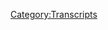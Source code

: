 {{DEFAULTSORT:
    #_TRANSCRIPT_0682:May 15, 2022
}}{{Transcript
    | title         = [[682: May 15, 2022]]
    | caption       = [https://knowledgefight.libsyn.com/682-may-15-2022 Listen to this episode on Libsyn]
    | episodeNumber = [[682: May 15, 2022|682]]
    | length        = 01:25:25
}}

{{MessageBox
    | header     = Warning: Bot Generated Content
    | text       = This transcript was automatically generated by transcription software and likely contains many mistakes and misattributions. Please check the audio for definitive quotes, attribution, and context.
    | image      = N3yvass4myg91.webp
    | imagewidth = 50px
    | id         = warning
}}

{{TranscriptBlock
    | name      = Unknown Speaker
    | timestamp = 00:00:00.000
    | text      = N-N-N-N-N-N-Knowledge Fight
}}

{{TranscriptBlock
    | name      = Unknown Speaker
    | timestamp = 00:00:12.880
    | text      = Dan and Jordan, I am sweating.
}}

{{TranscriptBlock
    | name      = Unknown Speaker
    | timestamp = 00:00:19.600
    | text      = Knowledgefight.com, it's time to pray.
}}

{{TranscriptBlock
    | name      = Unknown Speaker
    | timestamp = 00:00:21.399
    | text      = I have great respect for Knowledgefight.
}}

{{TranscriptBlock
    | name      = Unknown Speaker
    | timestamp = 00:00:23.920
    | text      = Knowledgefight.
}}

{{TranscriptBlock
    | name      = Unknown Speaker
    | timestamp = 00:00:24.920
    | text      = I'm sick of them posing as if they're the good guys, saying we are the bad guys.
}}

{{TranscriptBlock
    | name      = Unknown Speaker
    | timestamp = 00:00:29.359
    | text      = Knowledgefight.
}}

{{TranscriptBlock
    | name      = Unknown Speaker
    | timestamp = 00:00:30.359
    | text      = Dan and Jordan.
}}

{{TranscriptBlock
    | name      = Unknown Speaker
    | timestamp = 00:00:31.359
    | text      = Knowledgefight.
}}

{{TranscriptBlock
    | name      = Unknown Speaker
    | timestamp = 00:00:32.359
    | text      = Need money.
}}

{{TranscriptBlock
    | name      = Unknown Speaker
    | timestamp = 00:00:33.359
    | text      = Andy and Kansas.
}}

{{TranscriptBlock
    | name      = Unknown Speaker
    | timestamp = 00:00:34.359
    | text      = Andy and Kansas.
}}

{{TranscriptBlock
    | name      = Unknown Speaker
    | timestamp = 00:00:35.359
    | text      = Stop it.
}}

{{TranscriptBlock
    | name      = Unknown Speaker
    | timestamp = 00:00:36.359
    | text      = Andy and Kansas.
}}

{{TranscriptBlock
    | name      = Unknown Speaker
    | timestamp = 00:00:37.359
    | text      = Andy and Kansas.
}}

{{TranscriptBlock
    | name      = Unknown Speaker
    | timestamp = 00:00:38.359
    | text      = It's time to pray.
}}

{{TranscriptBlock
    | name      = Unknown Speaker
    | timestamp = 00:00:39.359
    | text      = Andy and Kansas, you're on the air.
}}

{{TranscriptBlock
    | name      = Unknown Speaker
    | timestamp = 00:00:40.359
    | text      = Thanks for holding us.
}}

{{TranscriptBlock
    | name      = Unknown Speaker
    | timestamp = 00:00:41.359
    | text      = Hello Alex, I'm a victim caller.
}}

{{TranscriptBlock
    | name      = Unknown Speaker
    | timestamp = 00:00:42.359
    | text      = I'm a huge fan.
}}

{{TranscriptBlock
    | name      = Unknown Speaker
    | timestamp = 00:00:43.359
    | text      = I love your room.
}}

{{TranscriptBlock
    | name      = Unknown Speaker
    | timestamp = 00:00:44.359
    | text      = Knowledgefight.
}}

{{TranscriptBlock
    | name      = Unknown Speaker
    | timestamp = 00:00:45.359
    | text      = Knowledgefight.com.
}}

{{TranscriptBlock
    | name      = Unknown Speaker
    | timestamp = 00:00:46.359
    | text      = I love you.
}}

{{TranscriptBlock
    | name      = Unknown Speaker
    | timestamp = 00:00:47.359
    | text      = Hey everybody, welcome back to Knowledgefight.
}}

{{TranscriptBlock
    | name      = Unknown Speaker
    | timestamp = 00:01:00.960
    | text      = I'm Dan.
}}

{{TranscriptBlock
    | name      = Unknown Speaker
    | timestamp = 00:01:01.960
    | text      = I'm Jordan.
}}

{{TranscriptBlock
    | name      = Unknown Speaker
    | timestamp = 00:01:02.960
    | text      = We're couple dudes.
}}

{{TranscriptBlock
    | name      = Unknown Speaker
    | timestamp = 00:01:03.960
    | text      = I'd like to sit around, worship at the altar of Selene, and talk a little bit about Alex
}}

{{TranscriptBlock
    | name      = Unknown Speaker
    | timestamp = 00:01:06.719
    | text      = Joe.
}}

{{TranscriptBlock
    | name      = Unknown Speaker
    | timestamp = 00:01:07.719
    | text      = Oh, indeed we are.
}}

{{TranscriptBlock
    | name      = Unknown Speaker
    | timestamp = 00:01:08.719
    | text      = Dan.
}}

{{TranscriptBlock
    | name      = Unknown Speaker
    | timestamp = 00:01:09.719
    | text      = Jordan.
}}

{{TranscriptBlock
    | name      = Unknown Speaker
    | timestamp = 00:01:10.719
    | text      = Dan.
}}

{{TranscriptBlock
    | name      = Unknown Speaker
    | timestamp = 00:01:11.719
    | text      = Jordan.
}}

{{TranscriptBlock
    | name      = Unknown Speaker
    | timestamp = 00:01:12.719
    | text      = Quick question for you.
}}

{{TranscriptBlock
    | name      = Unknown Speaker
    | timestamp = 00:01:13.719
    | text      = What's your bright spot, buddy?
}}

{{TranscriptBlock
    | name      = Unknown Speaker
    | timestamp = 00:01:14.719
    | text      = Well, astronaut ice cream week continues.
}}

{{TranscriptBlock
    | name      = Unknown Speaker
    | timestamp = 00:01:15.719
    | text      = Okay.
}}

{{TranscriptBlock
    | name      = Unknown Speaker
    | timestamp = 00:01:16.719
    | text      = What's your bright spot for astronaut week continuing, or did we get some good astronaut
}}

{{TranscriptBlock
    | name      = Unknown Speaker
    | timestamp = 00:01:19.920
    | text      = ice cream this week?
}}

{{TranscriptBlock
    | name      = Unknown Speaker
    | timestamp = 00:01:20.920
    | text      = It's kind of my bright spots for this week are all just going to be astronaut ice cream
}}

{{TranscriptBlock
    | name      = Unknown Speaker
    | timestamp = 00:01:24.719
    | text      = week.
}}

{{TranscriptBlock
    | name      = Unknown Speaker
    | timestamp = 00:01:25.719
    | text      = That's kind of what I thought.
}}

{{TranscriptBlock
    | name      = Unknown Speaker
    | timestamp = 00:01:26.719
    | text      = Checking in on the dreamy, creamy summer.
}}

{{TranscriptBlock
    | name      = Unknown Speaker
    | timestamp = 00:01:27.719
    | text      = And actually it's an anti-bright spot.
}}

{{TranscriptBlock
    | name      = Unknown Speaker
    | timestamp = 00:01:29.920
    | text      = Uh oh.
}}

{{TranscriptBlock
    | name      = Unknown Speaker
    | timestamp = 00:01:30.920
    | text      = And it's this brand, Moonix.
}}

{{TranscriptBlock
    | name      = Unknown Speaker
    | timestamp = 00:01:32.920
    | text      = M-O-O-N-I-X.
}}

{{TranscriptBlock
    | name      = Unknown Speaker
    | timestamp = 00:01:34.920
    | text      = Whoa, Nelly.
}}

{{TranscriptBlock
    | name      = Unknown Speaker
    | timestamp = 00:01:38.439
    | text      = Open this and try this.
}}

{{TranscriptBlock
    | name      = Unknown Speaker
    | timestamp = 00:01:41.280
    | text      = Did Crispix try the ice cream game?
}}

{{TranscriptBlock
    | name      = Unknown Speaker
    | timestamp = 00:01:44.359
    | text      = I think that there's an expectation of what you're getting when you get astronaut ice
}}

{{TranscriptBlock
    | name      = Unknown Speaker
    | timestamp = 00:01:49.120
    | text      = cream.
}}

{{TranscriptBlock
    | name      = Unknown Speaker
    | timestamp = 00:01:50.120
    | text      = Uh, you know, it's the freeze-dried ice cream.
}}

{{TranscriptBlock
    | name      = Unknown Speaker
    | timestamp = 00:01:52.760
    | text      = It's got a little bit of a crunch to it.
}}

{{TranscriptBlock
    | name      = Unknown Speaker
    | timestamp = 00:01:55.340
    | text      = There's a, Jordan is trying this vanilla one here.
}}

{{TranscriptBlock
    | name      = Unknown Speaker
    | timestamp = 00:02:00.319
    | text      = That is not what you expect when you get an astronaut ice cream.
}}

{{TranscriptBlock
    | name      = Unknown Speaker
    | timestamp = 00:02:05.159
    | text      = It's chalk.
}}

{{TranscriptBlock
    | name      = Unknown Speaker
    | timestamp = 00:02:06.859
    | text      = It's poorly held together powdery chalk that kind of is similar, it kind of reminds you
}}

{{TranscriptBlock
    | name      = Unknown Speaker
    | timestamp = 00:02:15.000
    | text      = of ice cream.
}}

{{TranscriptBlock
    | name      = Unknown Speaker
    | timestamp = 00:02:16.000
    | text      = A little bit.
}}

{{TranscriptBlock
    | name      = Unknown Speaker
    | timestamp = 00:02:17.000
    | text      = I almost started talking, but I couldn't stop getting it out of my, I didn't want to make
}}

{{TranscriptBlock
    | name      = Unknown Speaker
    | timestamp = 00:02:20.919
    | text      = noises because it's not attractive, nor enjoyable.
}}

{{TranscriptBlock
    | name      = Unknown Speaker
    | timestamp = 00:02:26.400
    | text      = Nor is it astronaut ice cream.
}}

{{TranscriptBlock
    | name      = Unknown Speaker
    | timestamp = 00:02:27.960
    | text      = No, no.
}}

{{TranscriptBlock
    | name      = Unknown Speaker
    | timestamp = 00:02:28.960
    | text      = It's more like if they fucked up a marshmallow real bad.
}}

{{TranscriptBlock
    | name      = Unknown Speaker
    | timestamp = 00:02:31.360
    | text      = Yeah, like if a marshmallow was falling apart.
}}

{{TranscriptBlock
    | name      = Unknown Speaker
    | timestamp = 00:02:33.599
    | text      = Yeah, yeah, yeah.
}}

{{TranscriptBlock
    | name      = Unknown Speaker
    | timestamp = 00:02:34.599
    | text      = Like a Lucky Charms.
}}

{{TranscriptBlock
    | name      = Unknown Speaker
    | timestamp = 00:02:35.599
    | text      = A stale Lucky Charms marshmallow.
}}

{{TranscriptBlock
    | name      = Unknown Speaker
    | timestamp = 00:02:36.919
    | text      = No, no, I think that'd be better.
}}

{{TranscriptBlock
    | name      = Unknown Speaker
    | timestamp = 00:02:37.919
    | text      = Oh, no, no, not the stale, the opposite.
}}

{{TranscriptBlock
    | name      = Unknown Speaker
    | timestamp = 00:02:39.919
    | text      = Yeah, it would be like just falling apart on an atomic level.
}}

{{TranscriptBlock
    | name      = Unknown Speaker
    | timestamp = 00:02:45.000
    | text      = Yeah.
}}

{{TranscriptBlock
    | name      = Unknown Speaker
    | timestamp = 00:02:46.000
    | text      = Crumbling.
}}

{{TranscriptBlock
    | name      = Unknown Speaker
    | timestamp = 00:02:47.000
    | text      = Yeah.
}}

{{TranscriptBlock
    | name      = Unknown Speaker
    | timestamp = 00:02:48.000
    | text      = Oh.
}}

{{TranscriptBlock
    | name      = Unknown Speaker
    | timestamp = 00:02:49.000
    | text      = Like if a marshmallow was in The Last Crusade and drank from the wrong cup, like as it's
}}

{{TranscriptBlock
    | name      = Unknown Speaker
    | timestamp = 00:02:55.360
    | text      = disintegrating, that's what you're tasting.
}}

{{TranscriptBlock
    | name      = Unknown Speaker
    | timestamp = 00:02:57.000
    | text      = So just congratulations, Moonix.
}}

{{TranscriptBlock
    | name      = Unknown Speaker
    | timestamp = 00:03:01.000
    | text      = Really did it.
}}

{{TranscriptBlock
    | name      = Unknown Speaker
    | timestamp = 00:03:02.000
    | text      = Shots fired.
}}

{{TranscriptBlock
    | name      = Unknown Speaker
    | timestamp = 00:03:03.000
    | text      = Really pulled it out.
}}

{{TranscriptBlock
    | name      = Unknown Speaker
    | timestamp = 00:03:04.000
    | text      = I think that there isn't anything that stands out as like the best thing I've had so far,
}}

{{TranscriptBlock
    | name      = Unknown Speaker
    | timestamp = 00:03:10.039
    | text      = but man, that is real bad astronaut ice cream, because you know, here's the problem.
}}

{{TranscriptBlock
    | name      = Unknown Speaker
    | timestamp = 00:03:15.639
    | text      = What's the problem?
}}

{{TranscriptBlock
    | name      = Unknown Speaker
    | timestamp = 00:03:16.639
    | text      = If you want ice cream, you can go get ice cream.
}}

{{TranscriptBlock
    | name      = Unknown Speaker
    | timestamp = 00:03:18.360
    | text      = Sure.
}}

{{TranscriptBlock
    | name      = Unknown Speaker
    | timestamp = 00:03:19.360
    | text      = Astronaut ice cream is a very specific thing that you're looking for, and if you're going
}}

{{TranscriptBlock
    | name      = Unknown Speaker
    | timestamp = 00:03:24.159
    | text      = in looking for that experience that this is what they give you, wow.
}}

{{TranscriptBlock
    | name      = Unknown Speaker
    | timestamp = 00:03:27.520
    | text      = Wow.
}}

{{TranscriptBlock
    | name      = Unknown Speaker
    | timestamp = 00:03:28.520
    | text      = Not good.
}}

{{TranscriptBlock
    | name      = Unknown Speaker
    | timestamp = 00:03:29.520
    | text      = No, you're disappointed.
}}

{{TranscriptBlock
    | name      = Unknown Speaker
    | timestamp = 00:03:30.520
    | text      = I can't imagine anybody being like, you know what I want?
}}

{{TranscriptBlock
    | name      = Unknown Speaker
    | timestamp = 00:03:32.719
    | text      = I want a crumbly ass falling apart, soft, powdery.
}}

{{TranscriptBlock
    | name      = Unknown Speaker
    | timestamp = 00:03:38.159
    | text      = Okay.
}}

{{TranscriptBlock
    | name      = Unknown Speaker
    | timestamp = 00:03:39.159
    | text      = Now what if this is more of a metaphor for the dark truth of all the astronauts who went
}}

{{TranscriptBlock
    | name      = Unknown Speaker
    | timestamp = 00:03:44.240
    | text      = to the moon, where they got there and they were like, this moon shit is kind of bad.
}}

{{TranscriptBlock
    | name      = Unknown Speaker
    | timestamp = 00:03:49.360
    | text      = I don't really like it here.
}}

{{TranscriptBlock
    | name      = Unknown Speaker
    | timestamp = 00:03:51.639
    | text      = There's all kinds of problems.
}}

{{TranscriptBlock
    | name      = Unknown Speaker
    | timestamp = 00:03:52.960
    | text      = There's raptors.
}}

{{TranscriptBlock
    | name      = Unknown Speaker
    | timestamp = 00:03:53.960
    | text      = There's raptors.
}}

{{TranscriptBlock
    | name      = Unknown Speaker
    | timestamp = 00:03:54.960
    | text      = There's aliens.
}}

{{TranscriptBlock
    | name      = Unknown Speaker
    | timestamp = 00:03:55.960
    | text      = There's Nazis on the dark side.
}}

{{TranscriptBlock
    | name      = Unknown Speaker
    | timestamp = 00:03:56.960
    | text      = I found out I'm on the wrong side of an intergalactic treaty somehow.
}}

{{TranscriptBlock
    | name      = Unknown Speaker
    | timestamp = 00:04:00.199
    | text      = Yeah, yeah, yeah.
}}

{{TranscriptBlock
    | name      = Unknown Speaker
    | timestamp = 00:04:01.199
    | text      = No.
}}

{{TranscriptBlock
    | name      = Unknown Speaker
    | timestamp = 00:04:02.199
    | text      = This murderer is married to the raptor queen.
}}

{{TranscriptBlock
    | name      = Unknown Speaker
    | timestamp = 00:04:04.560
    | text      = This ice cream is trying to teach you a lesson about leaving the earth.
}}

{{TranscriptBlock
    | name      = Unknown Speaker
    | timestamp = 00:04:08.240
    | text      = Well, if that's the case, I'm staying here because that shit sucks.
}}

{{TranscriptBlock
    | name      = Unknown Speaker
    | timestamp = 00:04:12.560
    | text      = Yep.
}}

{{TranscriptBlock
    | name      = Unknown Speaker
    | timestamp = 00:04:13.560
    | text      = What's your bright spot?
}}

{{TranscriptBlock
    | name      = Unknown Speaker
    | timestamp = 00:04:15.360
    | text      = My bright spot, Dan, is the kids in the hall have returned for a new season of the television
}}

{{TranscriptBlock
    | name      = Unknown Speaker
    | timestamp = 00:04:22.279
    | text      = show, The Kids in the Hall.
}}

{{TranscriptBlock
    | name      = Unknown Speaker
    | timestamp = 00:04:24.360
    | text      = Yeah, it's fantastic.
}}

{{TranscriptBlock
    | name      = Unknown Speaker
    | timestamp = 00:04:25.680
    | text      = It's really good.
}}

{{TranscriptBlock
    | name      = Unknown Speaker
    | timestamp = 00:04:27.120
    | text      = It's surprisingly good.
}}

{{TranscriptBlock
    | name      = Unknown Speaker
    | timestamp = 00:04:28.560
    | text      = They should not still be able to just jump right back into that kind of timing and stuff,
}}

{{TranscriptBlock
    | name      = Unknown Speaker
    | timestamp = 00:04:33.800
    | text      = and they just do.
}}

{{TranscriptBlock
    | name      = Unknown Speaker
    | timestamp = 00:04:34.800
    | text      = It's fantastic.
}}

{{TranscriptBlock
    | name      = Unknown Speaker
    | timestamp = 00:04:35.800
    | text      = Do they have the same themes on?
}}

{{TranscriptBlock
    | name      = Unknown Speaker
    | timestamp = 00:04:36.800
    | text      = Oh, yeah.
}}

{{TranscriptBlock
    | name      = Unknown Speaker
    | timestamp = 00:04:37.800
    | text      = Of course.
}}

{{TranscriptBlock
    | name      = Unknown Speaker
    | timestamp = 00:04:38.800
    | text      = Oh, of course they do.
}}

{{TranscriptBlock
    | name      = Unknown Speaker
    | timestamp = 00:04:39.800
    | text      = Iconic.
}}

{{TranscriptBlock
    | name      = Unknown Speaker
    | timestamp = 00:04:40.800
    | text      = Oh, the first guitar lick, and you know what you're in for.
}}

{{TranscriptBlock
    | name      = Unknown Speaker
    | timestamp = 00:04:44.959
    | text      = I will say I have respect for The Kids in the Hall.
}}

{{TranscriptBlock
    | name      = Unknown Speaker
    | timestamp = 00:04:49.439
    | text      = Do you?
}}

{{TranscriptBlock
    | name      = Unknown Speaker
    | timestamp = 00:04:50.439
    | text      = I do, but it was never my thing.
}}

{{TranscriptBlock
    | name      = Unknown Speaker
    | timestamp = 00:04:54.079
    | text      = I'm not sure exactly why, but I'm not saying it was bad, obviously.
}}

{{TranscriptBlock
    | name      = Unknown Speaker
    | timestamp = 00:04:58.519
    | text      = It was Moonix.
}}

{{TranscriptBlock
    | name      = Unknown Speaker
    | timestamp = 00:04:59.519
    | text      = Right, right, right.
}}

{{TranscriptBlock
    | name      = Unknown Speaker
    | timestamp = 00:05:00.519
    | text      = Yeah, it didn't hit for me when I was younger.
}}

{{TranscriptBlock
    | name      = Unknown Speaker
    | timestamp = 00:05:02.800
    | text      = No, I understand.
}}

{{TranscriptBlock
    | name      = Unknown Speaker
    | timestamp = 00:05:03.800
    | text      = I understand.
}}

{{TranscriptBlock
    | name      = Unknown Speaker
    | timestamp = 00:05:04.800
    | text      = I mean, your long-standing prejudice against all things Canada has been finally...
}}

{{TranscriptBlock
    | name      = Unknown Speaker
    | timestamp = 00:05:08.759
    | text      = I enjoy some things Canadian.
}}

{{TranscriptBlock
    | name      = Unknown Speaker
    | timestamp = 00:05:09.759
    | text      = No, right.
}}

{{TranscriptBlock
    | name      = Unknown Speaker
    | timestamp = 00:05:10.759
    | text      = Miple syrup.
}}

{{TranscriptBlock
    | name      = Unknown Speaker
    | timestamp = 00:05:11.759
    | text      = Sure.
}}

{{TranscriptBlock
    | name      = Unknown Speaker
    | timestamp = 00:05:12.759
    | text      = I do.
}}

{{TranscriptBlock
    | name      = Unknown Speaker
    | timestamp = 00:05:13.759
    | text      = I did like Brain Candy, though.
}}

{{TranscriptBlock
    | name      = Unknown Speaker
    | timestamp = 00:05:14.759
    | text      = Yeah, I mean, it's great.
}}

{{TranscriptBlock
    | name      = Unknown Speaker
    | timestamp = 00:05:15.759
    | text      = I did like that movie.
}}

{{TranscriptBlock
    | name      = Unknown Speaker
    | timestamp = 00:05:16.759
    | text      = It's so great.
}}

{{TranscriptBlock
    | name      = Unknown Speaker
    | timestamp = 00:05:17.759
    | text      = Although, I bet I wouldn't if I watched it again.
}}

{{TranscriptBlock
    | name      = Unknown Speaker
    | timestamp = 00:05:19.920
    | text      = I bet you'd like it more now, because you know that it destroyed The Kids in the Hall
}}

{{TranscriptBlock
    | name      = Unknown Speaker
    | timestamp = 00:05:24.480
    | text      = for 30 years.
}}

{{TranscriptBlock
    | name      = Unknown Speaker
    | timestamp = 00:05:25.480
    | text      = Did it?
}}

{{TranscriptBlock
    | name      = Unknown Speaker
    | timestamp = 00:05:26.480
    | text      = Yeah, absolutely.
}}

{{TranscriptBlock
    | name      = Unknown Speaker
    | timestamp = 00:05:27.480
    | text      = It was their monkey bone?
}}

{{TranscriptBlock
    | name      = Unknown Speaker
    | timestamp = 00:05:28.480
    | text      = Yeah, 100%.
}}

{{TranscriptBlock
    | name      = Unknown Speaker
    | timestamp = 00:05:29.560
    | text      = Making that movie made them all hate each other so much that here we are.
}}

{{TranscriptBlock
    | name      = Unknown Speaker
    | timestamp = 00:05:33.519
    | text      = I just remember the scene, there was just a few flipper babies.
}}

{{TranscriptBlock
    | name      = Unknown Speaker
    | timestamp = 00:05:36.920
    | text      = That's the only thing I remember from the movie.
}}

{{TranscriptBlock
    | name      = Unknown Speaker
    | timestamp = 00:05:40.720
    | text      = That's great.
}}

{{TranscriptBlock
    | name      = Unknown Speaker
    | timestamp = 00:05:41.720
    | text      = Oh, man.
}}

{{TranscriptBlock
    | name      = Unknown Speaker
    | timestamp = 00:05:42.720
    | text      = Watch out.
}}

{{TranscriptBlock
    | name      = Unknown Speaker
    | timestamp = 00:05:43.720
    | text      = A lot of dong.
}}

{{TranscriptBlock
    | name      = Unknown Speaker
    | timestamp = 00:05:44.720
    | text      = A lot of dong in the new series.
}}

{{TranscriptBlock
    | name      = Unknown Speaker
    | timestamp = 00:05:45.720
    | text      = Oh, wow.
}}

{{TranscriptBlock
    | name      = Unknown Speaker
    | timestamp = 00:05:46.720
    | text      = So they're going the jackass route.
}}

{{TranscriptBlock
    | name      = Unknown Speaker
    | timestamp = 00:05:47.800
    | text      = I've been thinking that... I'm going to give this one out for free.
}}

{{TranscriptBlock
    | name      = Unknown Speaker
    | timestamp = 00:05:51.839
    | text      = This conspiracy theory is going out for free to Alex, and I think this is how we know he's
}}

{{TranscriptBlock
    | name      = Unknown Speaker
    | timestamp = 00:05:56.759
    | text      = listening.
}}

{{TranscriptBlock
    | name      = Unknown Speaker
    | timestamp = 00:05:57.759
    | text      = There has been a massive uptick in dong recently, in the past five years, right?
}}

{{TranscriptBlock
    | name      = Unknown Speaker
    | timestamp = 00:06:03.560
    | text      = I think so.
}}

{{TranscriptBlock
    | name      = Unknown Speaker
    | timestamp = 00:06:04.560
    | text      = Yeah, probably.
}}

{{TranscriptBlock
    | name      = Unknown Speaker
    | timestamp = 00:06:05.560
    | text      = I think we're in the windshield theory.
}}

{{TranscriptBlock
    | name      = Unknown Speaker
    | timestamp = 00:06:06.959
    | text      = Hashtag free the dong.
}}

{{TranscriptBlock
    | name      = Unknown Speaker
    | timestamp = 00:06:09.000
    | text      = And I think we're about to hear Alex be like, oh, man, do you know what causes civilizational
}}

{{TranscriptBlock
    | name      = Unknown Speaker
    | timestamp = 00:06:14.079
    | text      = collapse?
}}

{{TranscriptBlock
    | name      = Unknown Speaker
    | timestamp = 00:06:15.079
    | text      = Whenever people show too much dong.
}}

{{TranscriptBlock
    | name      = Unknown Speaker
    | timestamp = 00:06:16.759
    | text      = Michelangelo showed too much dong.
}}

{{TranscriptBlock
    | name      = Unknown Speaker
    | timestamp = 00:06:18.360
    | text      = The Renaissance ended immediately afterwards.
}}

{{TranscriptBlock
    | name      = Unknown Speaker
    | timestamp = 00:06:21.680
    | text      = The Greeks, they were all about dong, ended immediately afterwards.
}}

{{TranscriptBlock
    | name      = Unknown Speaker
    | timestamp = 00:06:25.920
    | text      = I think we're there.
}}

{{TranscriptBlock
    | name      = Unknown Speaker
    | timestamp = 00:06:26.920
    | text      = Once dong exposure shows up in high art, like jackass in the kids in the hall.
}}

{{TranscriptBlock
    | name      = Unknown Speaker
    | timestamp = 00:06:34.399
    | text      = Exactly.
}}

{{TranscriptBlock
    | name      = Unknown Speaker
    | timestamp = 00:06:35.399
    | text      = Pompeii is right around the corner.
}}

{{TranscriptBlock
    | name      = Unknown Speaker
    | timestamp = 00:06:36.959
    | text      = All right.
}}

{{TranscriptBlock
    | name      = Unknown Speaker
    | timestamp = 00:06:37.959
    | text      = Well, we'll see.
}}

{{TranscriptBlock
    | name      = Unknown Speaker
    | timestamp = 00:06:38.959
    | text      = Yep.
}}

{{TranscriptBlock
    | name      = Unknown Speaker
    | timestamp = 00:06:39.959
    | text      = So Jordan, today we have an episode to go over that will not be as fun as complaining
}}

{{TranscriptBlock
    | name      = Unknown Speaker
    | timestamp = 00:06:42.079
    | text      = about astronaut ice cream and talking about kids in the hall.
}}

{{TranscriptBlock
    | name      = Unknown Speaker
    | timestamp = 00:06:45.399
    | text      = Yeah, let's not do it.
}}

{{TranscriptBlock
    | name      = Unknown Speaker
    | timestamp = 00:06:46.839
    | text      = So we're going to be talking about May 15th, 2022.
}}

{{TranscriptBlock
    | name      = Unknown Speaker
    | timestamp = 00:06:51.879
    | text      = This was Sunday's show.
}}

{{TranscriptBlock
    | name      = Unknown Speaker
    | timestamp = 00:06:53.920
    | text      = This is the day after the Buffalo shooting.
}}

{{TranscriptBlock
    | name      = Unknown Speaker
    | timestamp = 00:06:59.120
    | text      = And hey, I sort of set out to do Sunday and Monday because I figured that Alex would develop
}}

{{TranscriptBlock
    | name      = Unknown Speaker
    | timestamp = 00:07:07.579
    | text      = things over the course of that time.
}}

{{TranscriptBlock
    | name      = Unknown Speaker
    | timestamp = 00:07:10.120
    | text      = But in listening to Sunday, I felt like, well, there's enough that merits discussion here.
}}

{{TranscriptBlock
    | name      = Unknown Speaker
    | timestamp = 00:07:14.720
    | text      = So we'll come back on Friday with a conversation of Alex's like Monday and Tuesday and a little
}}

{{TranscriptBlock
    | name      = Unknown Speaker
    | timestamp = 00:07:22.079
    | text      = bit more of that stuff.
}}

{{TranscriptBlock
    | name      = Unknown Speaker
    | timestamp = 00:07:24.199
    | text      = But yeah, there's a lot of it that's very predictable, but then there's some little
}}

{{TranscriptBlock
    | name      = Unknown Speaker
    | timestamp = 00:07:31.060
    | text      = elements that are off the beaten path and we'll get down to chatting about it.
}}

{{TranscriptBlock
    | name      = Unknown Speaker
    | timestamp = 00:07:38.120
    | text      = But first, let's say hello to some new wonks.
}}

{{TranscriptBlock
    | name      = Unknown Speaker
    | timestamp = 00:07:40.680
    | text      = That's a great idea.
}}

{{TranscriptBlock
    | name      = Unknown Speaker
    | timestamp = 00:07:41.680
    | text      = So first, I know what you did last summer and it's so dreamy creamy.
}}

{{TranscriptBlock
    | name      = Unknown Speaker
    | timestamp = 00:07:45.019
    | text      = Thank you so much.
}}

{{TranscriptBlock
    | name      = Unknown Speaker
    | timestamp = 00:07:46.019
    | text      = You are now a policy wonk.
}}

{{TranscriptBlock
    | name      = Unknown Speaker
    | timestamp = 00:07:47.019
    | text      = I'm a policy wonk.
}}

{{TranscriptBlock
    | name      = Unknown Speaker
    | timestamp = 00:07:48.019
    | text      = Thank you very much.
}}

{{TranscriptBlock
    | name      = Unknown Speaker
    | timestamp = 00:07:49.019
    | text      = Thank you.
}}

{{TranscriptBlock
    | name      = Unknown Speaker
    | timestamp = 00:07:50.019
    | text      = Next, potted houseplant of Liberty.
}}

{{TranscriptBlock
    | name      = Unknown Speaker
    | timestamp = 00:07:51.019
    | text      = Thank you so much.
}}

{{TranscriptBlock
    | name      = Unknown Speaker
    | timestamp = 00:07:52.019
    | text      = You are now a policy wonk.
}}

{{TranscriptBlock
    | name      = Unknown Speaker
    | timestamp = 00:07:53.019
    | text      = I'm a policy wonk.
}}

{{TranscriptBlock
    | name      = Unknown Speaker
    | timestamp = 00:07:54.019
    | text      = Thank you very much.
}}

{{TranscriptBlock
    | name      = Unknown Speaker
    | timestamp = 00:07:55.019
    | text      = Thank you.
}}

{{TranscriptBlock
    | name      = Unknown Speaker
    | timestamp = 00:07:56.019
    | text      = Next, Aroom on the bearded.
}}

{{TranscriptBlock
    | name      = Unknown Speaker
    | timestamp = 00:07:57.019
    | text      = Thank you so much.
}}

{{TranscriptBlock
    | name      = Unknown Speaker
    | timestamp = 00:07:58.019
    | text      = You are now a policy wonk.
}}

{{TranscriptBlock
    | name      = Unknown Speaker
    | timestamp = 00:07:59.019
    | text      = I'm a policy wonk.
}}

{{TranscriptBlock
    | name      = Unknown Speaker
    | timestamp = 00:08:00.019
    | text      = Thank you very much.
}}

{{TranscriptBlock
    | name      = Unknown Speaker
    | timestamp = 00:08:01.019
    | text      = Thank you.
}}

{{TranscriptBlock
    | name      = Unknown Speaker
    | timestamp = 00:08:02.019
    | text      = This person told me to pronounce this however I see fit.
}}

{{TranscriptBlock
    | name      = Unknown Speaker
    | timestamp = 00:08:04.100
    | text      = Mmkay.
}}

{{TranscriptBlock
    | name      = Unknown Speaker
    | timestamp = 00:08:05.100
    | text      = It's J-E-T-E.
}}

{{TranscriptBlock
    | name      = Unknown Speaker
    | timestamp = 00:08:06.100
    | text      = So I'm going to go jeta.
}}

{{TranscriptBlock
    | name      = Unknown Speaker
    | timestamp = 00:08:08.100
    | text      = Jeta?
}}

{{TranscriptBlock
    | name      = Unknown Speaker
    | timestamp = 00:08:09.120
    | text      = I like that.
}}

{{TranscriptBlock
    | name      = Unknown Speaker
    | timestamp = 00:08:10.120
    | text      = Jeta.
}}

{{TranscriptBlock
    | name      = Unknown Speaker
    | timestamp = 00:08:11.120
    | text      = I like it.
}}

{{TranscriptBlock
    | name      = Unknown Speaker
    | timestamp = 00:08:12.120
    | text      = Thank you so much.
}}

{{TranscriptBlock
    | name      = Unknown Speaker
    | timestamp = 00:08:13.120
    | text      = You are now policy wonk.
}}

{{TranscriptBlock
    | name      = Unknown Speaker
    | timestamp = 00:08:14.120
    | text      = I'm a policy wonk.
}}

{{TranscriptBlock
    | name      = Unknown Speaker
    | timestamp = 00:08:15.120
    | text      = Thank you very much.
}}

{{TranscriptBlock
    | name      = Unknown Speaker
    | timestamp = 00:08:16.120
    | text      = Thank you.
}}

{{TranscriptBlock
    | name      = Unknown Speaker
    | timestamp = 00:08:17.120
    | text      = Next I came here for the gay frogs and I stayed for the depositions.
}}

{{TranscriptBlock
    | name      = Unknown Speaker
    | timestamp = 00:08:18.120
    | text      = Thank you so much.
}}

{{TranscriptBlock
    | name      = Unknown Speaker
    | timestamp = 00:08:19.120
    | text      = You are now a policy wonk.
}}

{{TranscriptBlock
    | name      = Unknown Speaker
    | timestamp = 00:08:20.120
    | text      = very much and we got a technocrat in the mix jordan so
}}

{{TranscriptBlock
    | name      = Unknown Speaker
    | timestamp = 00:08:23.240
    | text      = thank you so much to dell cicer uh you are now a technocrat
}}

{{TranscriptBlock
    | name      = Unknown Speaker
    | timestamp = 00:08:28.120
    | text      = i'm a policy wonk i have risen above my enemies i might quit tomorrow actually
}}

{{TranscriptBlock
    | name      = Unknown Speaker
    | timestamp = 00:08:34.120
    | text      = i'm just gonna take a little breaky now a little breaky for me
}}

{{TranscriptBlock
    | name      = Unknown Speaker
    | timestamp = 00:08:40.279
    | text      = and then we're going to come back and i'm gonna start the show over but i'm
}}

{{TranscriptBlock
    | name      = Unknown Speaker
    | timestamp = 00:08:46.200
    | text      = the devil i gotta be taken over here i've been all this
}}

{{TranscriptBlock
    | name      = Unknown Speaker
    | timestamp = 00:08:49.960
    | text      = fuck you fuck you i got plenty of words for you but at the end of the day
}}

{{TranscriptBlock
    | name      = Unknown Speaker
    | timestamp = 00:08:55.000
    | text      = fuck you and your new world order and fuck the horse you rode in on
}}

{{TranscriptBlock
    | name      = Unknown Speaker
    | timestamp = 00:08:58.919
    | text      = and all your shit maybe today should be my last broadcast
}}

{{TranscriptBlock
    | name      = Unknown Speaker
    | timestamp = 00:09:02.519
    | text      = i mean maybe i'll just be gone a month maybe five years
}}

{{TranscriptBlock
    | name      = Unknown Speaker
    | timestamp = 00:09:06.120
    | text      = maybe i'll walk out of here tomorrow and you never see me again
}}

{{TranscriptBlock
    | name      = Unknown Speaker
    | timestamp = 00:09:10.200
    | text      = that's really what i want to do i never want to come back here again
}}

{{TranscriptBlock
    | name      = Unknown Speaker
    | timestamp = 00:09:14.039
    | text      = i apologize to the crew and the listeners yesterday that i
}}

{{TranscriptBlock
    | name      = Unknown Speaker
    | timestamp = 00:09:17.799
    | text      = was legitimately having breakdowns on air
}}

{{TranscriptBlock
    | name      = Unknown Speaker
    | timestamp = 00:09:21.399
    | text      = i'll be better tomorrow suffice it to say he is
}}

{{TranscriptBlock
    | name      = Unknown Speaker
    | timestamp = 00:09:24.679
    | text      = not better no no he is much much worse that sounds right that sounds right um
}}

{{TranscriptBlock
    | name      = Unknown Speaker
    | timestamp = 00:09:30.679
    | text      = so yeah uh i think at this point everybody probably has some familiarity
}}

{{TranscriptBlock
    | name      = Unknown Speaker
    | timestamp = 00:09:35.320
    | text      = with the events that happened uh uh over the weekend uh and
}}

{{TranscriptBlock
    | name      = Unknown Speaker
    | timestamp = 00:09:40.600
    | text      = uh i don't i'm not going to dwell uh too much on all that
}}

{{TranscriptBlock
    | name      = Unknown Speaker
    | timestamp = 00:09:45.080
    | text      = except as we go through the episode uh there will be things that come up
}}

{{TranscriptBlock
    | name      = Unknown Speaker
    | timestamp = 00:09:49.159
    | text      = but here is alex coming in on his sunday show
}}

{{TranscriptBlock
    | name      = Unknown Speaker
    | timestamp = 00:09:52.919
    | text      = the day after the shooting uh and this is how he
}}

{{TranscriptBlock
    | name      = Unknown Speaker
    | timestamp = 00:09:56.360
    | text      = uh starts his broadcast false flags are coming you have seen
}}

{{TranscriptBlock
    | name      = Unknown Speaker
    | timestamp = 00:10:01.080
    | text      = all the massive pre-programming you've seen the democratic party in the deep
}}

{{TranscriptBlock
    | name      = Unknown Speaker
    | timestamp = 00:10:06.360
    | text      = state running on the fact that the american
}}

{{TranscriptBlock
    | name      = Unknown Speaker
    | timestamp = 00:10:09.720
    | text      = people that don't want to destroy their country that don't want election fraud
}}

{{TranscriptBlock
    | name      = Unknown Speaker
    | timestamp = 00:10:13.000
    | text      = that don't want open borders that don't want lockdowns are white supremacists
}}

{{TranscriptBlock
    | name      = Unknown Speaker
    | timestamp = 00:10:16.679
    | text      = with 177 days out from the election coming up in the second hour we're going
}}

{{TranscriptBlock
    | name      = Unknown Speaker
    | timestamp = 00:10:22.679
    | text      = to air excerpts from the last year and a half where i
}}

{{TranscriptBlock
    | name      = Unknown Speaker
    | timestamp = 00:10:26.120
    | text      = specifically laid out that incel white supremacists would attack
}}

{{TranscriptBlock
    | name      = Unknown Speaker
    | timestamp = 00:10:30.039
    | text      = black grocery stores churches colleges and other facilities
}}

{{TranscriptBlock
    | name      = Unknown Speaker
    | timestamp = 00:10:34.600
    | text      = as a pretext to get americans killing each other and each other's throats
}}

{{TranscriptBlock
    | name      = Unknown Speaker
    | timestamp = 00:10:38.679
    | text      = right before they plunge the dollar and bring in new lockdowns
}}

{{TranscriptBlock
    | name      = Unknown Speaker
    | timestamp = 00:10:42.360
    | text      = and steal the next election in 177 days so i'll give alex this much he did
}}

{{TranscriptBlock
    | name      = Unknown Speaker
    | timestamp = 00:10:48.279
    | text      = absolutely say that false flags were coming and in some cases
}}

{{TranscriptBlock
    | name      = Unknown Speaker
    | timestamp = 00:10:51.480
    | text      = he did say that it would be white supremacists shooting minorities in
}}

{{TranscriptBlock
    | name      = Unknown Speaker
    | timestamp = 00:10:54.679
    | text      = order to demonize the right wing right i don't really care about that and it's
}}

{{TranscriptBlock
    | name      = Unknown Speaker
    | timestamp = 00:10:58.360
    | text      = not impressive at all because the reality is that alex says that
}}

{{TranscriptBlock
    | name      = Unknown Speaker
    | timestamp = 00:11:01.320
    | text      = all the time i further don't care because alex said all kinds of
}}

{{TranscriptBlock
    | name      = Unknown Speaker
    | timestamp = 00:11:05.240
    | text      = other false flag shit was coming too which he's been wrong about because
}}

{{TranscriptBlock
    | name      = Unknown Speaker
    | timestamp = 00:11:09.159
    | text      = that's kind of how this school of prophecy works you make a million
}}

{{TranscriptBlock
    | name      = Unknown Speaker
    | timestamp = 00:11:12.679
    | text      = predictions and then if one of them happens or looks like it happens
}}

{{TranscriptBlock
    | name      = Unknown Speaker
    | timestamp = 00:11:16.519
    | text      = something similar to it happens you pretend that all the other
}}

{{TranscriptBlock
    | name      = Unknown Speaker
    | timestamp = 00:11:19.320
    | text      = predictions never happened and that this was the only thing that you've been
}}

{{TranscriptBlock
    | name      = Unknown Speaker
    | timestamp = 00:11:22.519
    | text      = talking about all along it's a really pathetic game and you can
}}

{{TranscriptBlock
    | name      = Unknown Speaker
    | timestamp = 00:11:25.960
    | text      = tell from the fact that alex is leading his coverage with insisting he
}}

{{TranscriptBlock
    | name      = Unknown Speaker
    | timestamp = 00:11:29.080
    | text      = predicted this shooting that he's not interested in anything
}}

{{TranscriptBlock
    | name      = Unknown Speaker
    | timestamp = 00:11:32.120
    | text      = past self-aggrandizement this shit's a game to him yep like
}}

{{TranscriptBlock
    | name      = Unknown Speaker
    | timestamp = 00:11:35.960
    | text      = he's starting with i told you so i mean it really does feel like what he just
}}

{{TranscriptBlock
    | name      = Unknown Speaker
    | timestamp = 00:11:40.600
    | text      = did is like open his show with like oh
}}

{{TranscriptBlock
    | name      = Unknown Speaker
    | timestamp = 00:11:44.279
    | text      = boy i sure told all of you you know i you none of you listen to me and here i
}}

{{TranscriptBlock
    | name      = Unknown Speaker
    | timestamp = 00:11:50.360
    | text      = am just being right all the time i'm so right all the time man it makes me
}}

{{TranscriptBlock
    | name      = Unknown Speaker
    | timestamp = 00:11:54.360
    | text      = feel good to be right all the time you know it's like
}}

{{TranscriptBlock
    | name      = Unknown Speaker
    | timestamp = 00:11:57.080
    | text      = his his coverage of this shooting begins with him making an appeal to his
}}

{{TranscriptBlock
    | name      = Unknown Speaker
    | timestamp = 00:12:02.360
    | text      = prophetic abilities yeah in order to try and sell that people
}}

{{TranscriptBlock
    | name      = Unknown Speaker
    | timestamp = 00:12:07.080
    | text      = should listen to him about all of his other bullshit
}}

{{TranscriptBlock
    | name      = Unknown Speaker
    | timestamp = 00:12:09.320
    | text      = yeah that's essentially the the game that he's starting out with and i find
}}

{{TranscriptBlock
    | name      = Unknown Speaker
    | timestamp = 00:12:12.759
    | text      = it abhorrent so uh here is alex giving some sort of
}}

{{TranscriptBlock
    | name      = Unknown Speaker
    | timestamp = 00:12:16.519
    | text      = justifications for why he believes that uh this may be a false flag possibly
}}

{{TranscriptBlock
    | name      = Unknown Speaker
    | timestamp = 00:12:22.120
    | text      = sure you know you never know print out the
}}

{{TranscriptBlock
    | name      = Unknown Speaker
    | timestamp = 00:12:23.960
    | text      = wikipedia page he did not oh the feds had red flagged him
}}

{{TranscriptBlock
    | name      = Unknown Speaker
    | timestamp = 00:12:29.080
    | text      = people had called and said he's gonna attack and kill people he said he
}}

{{TranscriptBlock
    | name      = Unknown Speaker
    | timestamp = 00:12:32.279
    | text      = is he had a manifesto but nothing was done and now we're told
}}

{{TranscriptBlock
    | name      = Unknown Speaker
    | timestamp = 00:12:36.360
    | text      = all of talk radio has to pay now we're told that everybody's free
}}

{{TranscriptBlock
    | name      = Unknown Speaker
    | timestamp = 00:12:41.559
    | text      = speech has to pay and then it's tucker carlson's fault
}}

{{TranscriptBlock
    | name      = Unknown Speaker
    | timestamp = 00:12:43.720
    | text      = and in less than three hours after the shooting the blood wasn't even dry
}}

{{TranscriptBlock
    | name      = Unknown Speaker
    | timestamp = 00:12:46.919
    | text      = they were blaming talk radio and the internet and free speech
}}

{{TranscriptBlock
    | name      = Unknown Speaker
    | timestamp = 00:12:50.279
    | text      = and everything else for what happened no one blamed talk radio or free speech
}}

{{TranscriptBlock
    | name      = Unknown Speaker
    | timestamp = 00:12:55.720
    | text      = that's just the way that alex sanitizes the claims that
}}

{{TranscriptBlock
    | name      = Unknown Speaker
    | timestamp = 00:12:58.919
    | text      = propagandists who spread the great replacement style conspiracy theories
}}

{{TranscriptBlock
    | name      = Unknown Speaker
    | timestamp = 00:13:02.759
    | text      = they've played a critical role in the dissemination and popularization of the
}}

{{TranscriptBlock
    | name      = Unknown Speaker
    | timestamp = 00:13:06.600
    | text      = ideology that the shooter in buffalo was motivated by
}}

{{TranscriptBlock
    | name      = Unknown Speaker
    | timestamp = 00:13:09.879
    | text      = any radio host or tv presenter who wasn't obsessed with white birth rates
}}

{{TranscriptBlock
    | name      = Unknown Speaker
    | timestamp = 00:13:13.960
    | text      = and didn't spend most of their time fear-mongering about how immigration
}}

{{TranscriptBlock
    | name      = Unknown Speaker
    | timestamp = 00:13:17.320
    | text      = is basically a concerted plan to bring in white genocide they didn't come up
}}

{{TranscriptBlock
    | name      = Unknown Speaker
    | timestamp = 00:13:21.480
    | text      = because the conversation wasn't about free
}}

{{TranscriptBlock
    | name      = Unknown Speaker
    | timestamp = 00:13:23.480
    | text      = speech or talk radio it was about the very clear connection that people who
}}

{{TranscriptBlock
    | name      = Unknown Speaker
    | timestamp = 00:13:27.080
    | text      = spread this type of narrative that you know like alex and tucker do
}}

{{TranscriptBlock
    | name      = Unknown Speaker
    | timestamp = 00:13:31.720
    | text      = the connection that they have to this and how the shooting was done by somebody
}}

{{TranscriptBlock
    | name      = Unknown Speaker
    | timestamp = 00:13:35.320
    | text      = who believes essentially the same thing that they preach
}}

{{TranscriptBlock
    | name      = Unknown Speaker
    | timestamp = 00:13:38.120
    | text      = alex doesn't want to talk about that because it's much easier and more
}}

{{TranscriptBlock
    | name      = Unknown Speaker
    | timestamp = 00:13:40.840
    | text      = profitable to yell false flag and pretend that you're actually the victim
}}

{{TranscriptBlock
    | name      = Unknown Speaker
    | timestamp = 00:13:44.600
    | text      = when there's a racially motivated shooting the left 10 people dead
}}

{{TranscriptBlock
    | name      = Unknown Speaker
    | timestamp = 00:13:47.879
    | text      = it's fucking nonsense now as to alex's claims that support his assertion that
}}

{{TranscriptBlock
    | name      = Unknown Speaker
    | timestamp = 00:13:52.440
    | text      = this may be a false flag i'm going to take them one by one
}}

{{TranscriptBlock
    | name      = Unknown Speaker
    | timestamp = 00:13:55.559
    | text      = the first is that the feds had red flagged him
}}

{{TranscriptBlock
    | name      = Unknown Speaker
    | timestamp = 00:13:58.840
    | text      = this isn't something that alex can substantiate in any way
}}

{{TranscriptBlock
    | name      = Unknown Speaker
    | timestamp = 00:14:02.120
    | text      = in june 2021 the police were called after the shooter was said to have
}}

{{TranscriptBlock
    | name      = Unknown Speaker
    | timestamp = 00:14:06.360
    | text      = threatened to do a shooting at susquehanna valley high school
}}

{{TranscriptBlock
    | name      = Unknown Speaker
    | timestamp = 00:14:10.120
    | text      = in the process his house was searched by the fbi and new york state police but no
}}

{{TranscriptBlock
    | name      = Unknown Speaker
    | timestamp = 00:14:14.200
    | text      = charges were filed and he just ended up being sent to
}}

{{TranscriptBlock
    | name      = Unknown Speaker
    | timestamp = 00:14:17.080
    | text      = counseling the way alex reports stories is that if he sees any mention of the
}}

{{TranscriptBlock
    | name      = Unknown Speaker
    | timestamp = 00:14:21.320
    | text      = fbi or cia in anything then his work is done
}}

{{TranscriptBlock
    | name      = Unknown Speaker
    | timestamp = 00:14:26.440
    | text      = if he can point to them popping up anywhere he can bluff to the audience
}}

{{TranscriptBlock
    | name      = Unknown Speaker
    | timestamp = 00:14:29.799
    | text      = that he has some access to other intel that shows that the fbi was closely
}}

{{TranscriptBlock
    | name      = Unknown Speaker
    | timestamp = 00:14:33.639
    | text      = monitoring gendron the the shooter right but that's bullshit
}}

{{TranscriptBlock
    | name      = Unknown Speaker
    | timestamp = 00:14:37.799
    | text      = the fbi is tasked with a whole lot of crime investigation
}}

{{TranscriptBlock
    | name      = Unknown Speaker
    | timestamp = 00:14:41.559
    | text      = and they uh if they don't file any charges here there's no reason to
}}

{{TranscriptBlock
    | name      = Unknown Speaker
    | timestamp = 00:14:45.240
    | text      = believe that they had this guy red flagged
}}

{{TranscriptBlock
    | name      = Unknown Speaker
    | timestamp = 00:14:47.480
    | text      = uh and an article on syracuse.com is pretty clear that this incident
}}

{{TranscriptBlock
    | name      = Unknown Speaker
    | timestamp = 00:14:51.399
    | text      = probably didn't lead to him being put on any red flag list
}}

{{TranscriptBlock
    | name      = Unknown Speaker
    | timestamp = 00:14:55.480
    | text      = uh the second is the people had called and said he was going to attack and kill
}}

{{TranscriptBlock
    | name      = Unknown Speaker
    | timestamp = 00:14:58.759
    | text      = people this is in relation to the incident from
}}

{{TranscriptBlock
    | name      = Unknown Speaker
    | timestamp = 00:15:01.480
    | text      = june 2021 and i do think that this is probably something that should have been
}}

{{TranscriptBlock
    | name      = Unknown Speaker
    | timestamp = 00:15:05.559
    | text      = treated more seriously but i'm not delusional enough to think
}}

{{TranscriptBlock
    | name      = Unknown Speaker
    | timestamp = 00:15:08.840
    | text      = that the government is going to allocate the resources needed to deal with this
}}

{{TranscriptBlock
    | name      = Unknown Speaker
    | timestamp = 00:15:12.200
    | text      = issue in a way that helps before it's too late
}}

{{TranscriptBlock
    | name      = Unknown Speaker
    | timestamp = 00:15:14.759
    | text      = right there uh so alex is taking that uh warning that someone had made in june
}}

{{TranscriptBlock
    | name      = Unknown Speaker
    | timestamp = 00:15:20.600
    | text      = 2021 and applying it to the present situation
}}

{{TranscriptBlock
    | name      = Unknown Speaker
    | timestamp = 00:15:22.759
    | text      = sure which isn't appropriate it wasn't a it wasn't a warning from the immediate
}}

{{TranscriptBlock
    | name      = Unknown Speaker
    | timestamp = 00:15:27.399
    | text      = circumstance it was a warning for the last incident that he was involved he's
}}

{{TranscriptBlock
    | name      = Unknown Speaker
    | timestamp = 00:15:30.679
    | text      = playing fast and loose with details because
}}

{{TranscriptBlock
    | name      = Unknown Speaker
    | timestamp = 00:15:32.759
    | text      = that's the only way to make it better when he's saying make any sense yeah
}}

{{TranscriptBlock
    | name      = Unknown Speaker
    | timestamp = 00:15:36.039
    | text      = there were some indications prior to this shooting that something was
}}

{{TranscriptBlock
    | name      = Unknown Speaker
    | timestamp = 00:15:39.240
    | text      = up but it was unfortunately too vague to be useful
}}

{{TranscriptBlock
    | name      = Unknown Speaker
    | timestamp = 00:15:42.600
    | text      = abc7 out of new york reported that shaun al teague
}}

{{TranscriptBlock
    | name      = Unknown Speaker
    | timestamp = 00:15:45.879
    | text      = an operations manager for the store where the shooting happened quote
}}

{{TranscriptBlock
    | name      = Unknown Speaker
    | timestamp = 00:15:49.320
    | text      = saw the alleged shooter sitting on a bench outside of her store the day
}}

{{TranscriptBlock
    | name      = Unknown Speaker
    | timestamp = 00:15:52.600
    | text      = before the shooting he was panhandling and eventually came
}}

{{TranscriptBlock
    | name      = Unknown Speaker
    | timestamp = 00:15:55.799
    | text      = into the store where he appeared to be bothering customers
}}

{{TranscriptBlock
    | name      = Unknown Speaker
    | timestamp = 00:15:59.320
    | text      = teague asked him to leave and he quote did so without an argument
}}

{{TranscriptBlock
    | name      = Unknown Speaker
    | timestamp = 00:16:03.480
    | text      = apparently he had also been there in march and had been asked to leave the
}}

{{TranscriptBlock
    | name      = Unknown Speaker
    | timestamp = 00:16:06.919
    | text      = store but these are data points that only really feel
}}

{{TranscriptBlock
    | name      = Unknown Speaker
    | timestamp = 00:16:09.559
    | text      = critically important in hindsight i've worked in enough retail environments
}}

{{TranscriptBlock
    | name      = Unknown Speaker
    | timestamp = 00:16:14.279
    | text      = in that type of place to know that tons of people get thrown out of or asked to
}}

{{TranscriptBlock
    | name      = Unknown Speaker
    | timestamp = 00:16:18.919
    | text      = leave stores every day and that pretty much never leads to a
}}

{{TranscriptBlock
    | name      = Unknown Speaker
    | timestamp = 00:16:22.039
    | text      = shooting so it's not something that would be like
}}

{{TranscriptBlock
    | name      = Unknown Speaker
    | timestamp = 00:16:24.600
    | text      = uh-oh here is a crisis right it only means something after
}}

{{TranscriptBlock
    | name      = Unknown Speaker
    | timestamp = 00:16:30.519
    | text      = the crisis happens right rare and that is unfortunate right
}}

{{TranscriptBlock
    | name      = Unknown Speaker
    | timestamp = 00:16:33.960
    | text      = uh so third point alex has he had a manifesto
}}

{{TranscriptBlock
    | name      = Unknown Speaker
    | timestamp = 00:16:37.080
    | text      = this is true but it's meaningless in terms of making this appear to be
}}

{{TranscriptBlock
    | name      = Unknown Speaker
    | timestamp = 00:16:40.360
    | text      = anything other than a real shooting the manifesto didn't give anyone advance
}}

{{TranscriptBlock
    | name      = Unknown Speaker
    | timestamp = 00:16:44.440
    | text      = warning of the shooting since he published it
}}

{{TranscriptBlock
    | name      = Unknown Speaker
    | timestamp = 00:16:46.440
    | text      = right before the shooting which he also streamed on twitch
}}

{{TranscriptBlock
    | name      = Unknown Speaker
    | timestamp = 00:16:50.120
    | text      = incidentally there were some warning signs that could have been caught but
}}

{{TranscriptBlock
    | name      = Unknown Speaker
    | timestamp = 00:16:53.000
    | text      = they were made in a place that would have been exceedingly difficult for
}}

{{TranscriptBlock
    | name      = Unknown Speaker
    | timestamp = 00:16:56.600
    | text      = police to find them gendron had a private discord server
}}

{{TranscriptBlock
    | name      = Unknown Speaker
    | timestamp = 00:17:00.360
    | text      = and he'd been posting musings about his plan
}}

{{TranscriptBlock
    | name      = Unknown Speaker
    | timestamp = 00:17:02.840
    | text      = and also racist shit for months there before the shooting
}}

{{TranscriptBlock
    | name      = Unknown Speaker
    | timestamp = 00:17:05.799
    | text      = based on a new york times article about this it seems like no one else was in
}}

{{TranscriptBlock
    | name      = Unknown Speaker
    | timestamp = 00:17:09.000
    | text      = the server so there wouldn't have been anyone there to sound the alarm
}}

{{TranscriptBlock
    | name      = Unknown Speaker
    | timestamp = 00:17:11.960
    | text      = and discord is not particularly well known for its content moderation
}}

{{TranscriptBlock
    | name      = Unknown Speaker
    | timestamp = 00:17:15.559
    | text      = policies uh and practices and like if alex were
}}

{{TranscriptBlock
    | name      = Unknown Speaker
    | timestamp = 00:17:19.880
    | text      = to think that the police should have a tab
}}

{{TranscriptBlock
    | name      = Unknown Speaker
    | timestamp = 00:17:23.400
    | text      = on every discord it seems like that's against his fourth
}}

{{TranscriptBlock
    | name      = Unknown Speaker
    | timestamp = 00:17:26.680
    | text      = amendment ideas yeah you would think if alex's point is there was ample
}}

{{TranscriptBlock
    | name      = Unknown Speaker
    | timestamp = 00:17:31.079
    | text      = opportunity to intervene here before it was too late
}}

{{TranscriptBlock
    | name      = Unknown Speaker
    | timestamp = 00:17:33.559
    | text      = that may be true but nothing he brings up
}}

{{TranscriptBlock
    | name      = Unknown Speaker
    | timestamp = 00:17:36.599
    | text      = comes anywhere near even making me suspicious about the shooting being a
}}

{{TranscriptBlock
    | name      = Unknown Speaker
    | timestamp = 00:17:40.119
    | text      = false flag all of it just seems like like
}}

{{TranscriptBlock
    | name      = Unknown Speaker
    | timestamp = 00:17:43.960
    | text      = classic like opportunities for things to be
}}

{{TranscriptBlock
    | name      = Unknown Speaker
    | timestamp = 00:17:47.240
    | text      = missed yeah it does feel like the only
}}

{{TranscriptBlock
    | name      = Unknown Speaker
    | timestamp = 00:17:51.240
    | text      = circumstance in in here is that you know when you when you say he needs
}}

{{TranscriptBlock
    | name      = Unknown Speaker
    | timestamp = 00:17:56.680
    | text      = to go to counseling it's not it's not you know the problem
}}

{{TranscriptBlock
    | name      = Unknown Speaker
    | timestamp = 00:18:00.759
    | text      = isn't a mental illness right the problem is he's joined a gang
}}

{{TranscriptBlock
    | name      = Unknown Speaker
    | timestamp = 00:18:04.200
    | text      = you know sure so so when you refer them to
}}

{{TranscriptBlock
    | name      = Unknown Speaker
    | timestamp = 00:18:07.640
    | text      = counseling for something that's not you know if you join a youth group
}}

{{TranscriptBlock
    | name      = Unknown Speaker
    | timestamp = 00:18:11.559
    | text      = you're not gonna people aren't gonna be like oh well he's mentally ill
}}

{{TranscriptBlock
    | name      = Unknown Speaker
    | timestamp = 00:18:14.839
    | text      = socially it could be a combination of of mental illness personality disorder
}}

{{TranscriptBlock
    | name      = Unknown Speaker
    | timestamp = 00:18:20.039
    | text      = joining a gang uh it could be a number of factors but
}}

{{TranscriptBlock
    | name      = Unknown Speaker
    | timestamp = 00:18:24.119
    | text      = of course the point i think you're making is that that's the only place for
}}

{{TranscriptBlock
    | name      = Unknown Speaker
    | timestamp = 00:18:27.720
    | text      = intervention i thought you know you know yeah and counseling
}}

{{TranscriptBlock
    | name      = Unknown Speaker
    | timestamp = 00:18:31.319
    | text      = may not necessarily help with that right and it
}}

{{TranscriptBlock
    | name      = Unknown Speaker
    | timestamp = 00:18:33.799
    | text      = also counseling as i think both of us can attest
}}

{{TranscriptBlock
    | name      = Unknown Speaker
    | timestamp = 00:18:37.160
    | text      = from our lives is really only effective if you're actively involved in it it
}}

{{TranscriptBlock
    | name      = Unknown Speaker
    | timestamp = 00:18:41.079
    | text      = doesn't seem to work if you don't want to be there counseling is not something
}}

{{TranscriptBlock
    | name      = Unknown Speaker
    | timestamp = 00:18:44.680
    | text      = that can be done to you necessarily it's an active process you
}}

{{TranscriptBlock
    | name      = Unknown Speaker
    | timestamp = 00:18:49.000
    | text      = engage with no that's basically mind control if they can do it to you which
}}

{{TranscriptBlock
    | name      = Unknown Speaker
    | timestamp = 00:18:52.359
    | text      = alex i think would be against that is pretty much what he likes though i think
}}

{{TranscriptBlock
    | name      = Unknown Speaker
    | timestamp = 00:18:55.559
    | text      = i think you know in terms of the stuff that i can tell one
}}

{{TranscriptBlock
    | name      = Unknown Speaker
    | timestamp = 00:18:58.920
    | text      = of the opportunities that is missed is after the uh june 2021
}}

{{TranscriptBlock
    | name      = Unknown Speaker
    | timestamp = 00:19:06.519
    | text      = uh shooting threat yeah um there's an opportunity to take his guns
}}

{{TranscriptBlock
    | name      = Unknown Speaker
    | timestamp = 00:19:11.000
    | text      = uh put him on some kind of a watch list um and alex is saying that why wasn't
}}

{{TranscriptBlock
    | name      = Unknown Speaker
    | timestamp = 00:19:16.200
    | text      = that done but imagine him imagine if that had been
}}

{{TranscriptBlock
    | name      = Unknown Speaker
    | timestamp = 00:19:19.559
    | text      = done yeah that would be tyranny yeah i mean
}}

{{TranscriptBlock
    | name      = Unknown Speaker
    | timestamp = 00:19:22.839
    | text      = why hasn't that been done because of you because of the way that you have behaved
}}

{{TranscriptBlock
    | name      = Unknown Speaker
    | timestamp = 00:19:26.359
    | text      = constantly for the past your entire life right
}}

{{TranscriptBlock
    | name      = Unknown Speaker
    | timestamp = 00:19:29.319
    | text      = yeah your entire political project is making sure people
}}

{{TranscriptBlock
    | name      = Unknown Speaker
    | timestamp = 00:19:32.359
    | text      = can't do that exactly i mean it's it's hard not to say that it's like
}}

{{TranscriptBlock
    | name      = Unknown Speaker
    | timestamp = 00:19:37.319
    | text      = well if you think that that would have stopped this
}}

{{TranscriptBlock
    | name      = Unknown Speaker
    | timestamp = 00:19:41.880
    | text      = then you are taking responsibility for this happening it seems
}}

{{TranscriptBlock
    | name      = Unknown Speaker
    | timestamp = 00:19:45.559
    | text      = really weird and i i don't really know how to disentangle uh
}}

{{TranscriptBlock
    | name      = Unknown Speaker
    | timestamp = 00:19:48.680
    | text      = those points so um alex alex uh has a theory about sort of what
}}

{{TranscriptBlock
    | name      = Unknown Speaker
    | timestamp = 00:19:55.000
    | text      = happened here and it's really really bad now am i
}}

{{TranscriptBlock
    | name      = Unknown Speaker
    | timestamp = 00:19:59.160
    | text      = saying that the government actually did this and this guy doesn't exist no i'm
}}

{{TranscriptBlock
    | name      = Unknown Speaker
    | timestamp = 00:20:02.279
    | text      = saying that i'm saying the atmosphere of saying
}}

{{TranscriptBlock
    | name      = Unknown Speaker
    | timestamp = 00:20:04.680
    | text      = whites are the devil and then whites being racially attacked everywhere
}}

{{TranscriptBlock
    | name      = Unknown Speaker
    | timestamp = 00:20:08.039
    | text      = and the media hyping it up saying we should exterminate all the white people
}}

{{TranscriptBlock
    | name      = Unknown Speaker
    | timestamp = 00:20:10.920
    | text      = in the new york times is the left trying to get black and white people and others
}}

{{TranscriptBlock
    | name      = Unknown Speaker
    | timestamp = 00:20:15.079
    | text      = to kill each other and distract from what's happening because they
}}

{{TranscriptBlock
    | name      = Unknown Speaker
    | timestamp = 00:20:17.640
    | text      = statistically through criminology know that the fbi
}}

{{TranscriptBlock
    | name      = Unknown Speaker
    | timestamp = 00:20:21.559
    | text      = does that if the media hypes up enough race war news and says it's
}}

{{TranscriptBlock
    | name      = Unknown Speaker
    | timestamp = 00:20:26.920
    | text      = imminent and there's a cano show black supremacist
}}

{{TranscriptBlock
    | name      = Unknown Speaker
    | timestamp = 00:20:29.559
    | text      = another crazy person runs over some innocent white people
}}

{{TranscriptBlock
    | name      = Unknown Speaker
    | timestamp = 00:20:32.599
    | text      = that whites are then going to see that that are mentally ill and think that
}}

{{TranscriptBlock
    | name      = Unknown Speaker
    | timestamp = 00:20:36.119
    | text      = there's not justice and think the answer is going out and killing black people
}}

{{TranscriptBlock
    | name      = Unknown Speaker
    | timestamp = 00:20:39.720
    | text      = not seeing that it's the globalist playing both
}}

{{TranscriptBlock
    | name      = Unknown Speaker
    | timestamp = 00:20:42.759
    | text      = sides off against each other and we got to be smart enough to understand that
}}

{{TranscriptBlock
    | name      = Unknown Speaker
    | timestamp = 00:20:47.160
    | text      = those innocent white people run over and killed at that parade didn't deserve
}}

{{TranscriptBlock
    | name      = Unknown Speaker
    | timestamp = 00:20:49.960
    | text      = what happened to them that guy didn't even know who they were
}}

{{TranscriptBlock
    | name      = Unknown Speaker
    | timestamp = 00:20:51.960
    | text      = same thing with these innocent black people the first two he shot reportedly
}}

{{TranscriptBlock
    | name      = Unknown Speaker
    | timestamp = 00:20:54.839
    | text      = and we have the footage it's two black women loading groceries in their car what
}}

{{TranscriptBlock
    | name      = Unknown Speaker
    | timestamp = 00:20:58.200
    | text      = the hell did they do didn't even know them and notice there's
}}

{{TranscriptBlock
    | name      = Unknown Speaker
    | timestamp = 00:21:01.000
    | text      = never attacks on the un or the rockefellers
}}

{{TranscriptBlock
    | name      = Unknown Speaker
    | timestamp = 00:21:03.559
    | text      = or the rothchilds or the new world order and i'm not saying there should be
}}

{{TranscriptBlock
    | name      = Unknown Speaker
    | timestamp = 00:21:06.519
    | text      = oh boy uh this is not how you cover this stuff
}}

{{TranscriptBlock
    | name      = Unknown Speaker
    | timestamp = 00:21:10.279
    | text      = all right if i understand correctly his point is
}}

{{TranscriptBlock
    | name      = Unknown Speaker
    | timestamp = 00:21:14.119
    | text      = uh this is the left's fault for making the right want to kill people
}}

{{TranscriptBlock
    | name      = Unknown Speaker
    | timestamp = 00:21:18.440
    | text      = and this is the right's fault for not killing the right people
}}

{{TranscriptBlock
    | name      = Unknown Speaker
    | timestamp = 00:21:21.720
    | text      = i guess so i think this is just a cowardly rambling and nonsensical angle
}}

{{TranscriptBlock
    | name      = Unknown Speaker
    | timestamp = 00:21:25.799
    | text      = that alex is taking there's a lot of ducking and dodging
}}

{{TranscriptBlock
    | name      = Unknown Speaker
    | timestamp = 00:21:28.440
    | text      = trying to move quickly enough that the audience just nods and accepts what
}}

{{TranscriptBlock
    | name      = Unknown Speaker
    | timestamp = 00:21:31.559
    | text      = alex is saying but it's shit and it also weirdly reaches that
}}

{{TranscriptBlock
    | name      = Unknown Speaker
    | timestamp = 00:21:34.759
    | text      = end point where you know no one's shooting up the un
}}

{{TranscriptBlock
    | name      = Unknown Speaker
    | timestamp = 00:21:37.799
    | text      = that's fucked up yeah so i'm gonna untangle this
}}

{{TranscriptBlock
    | name      = Unknown Speaker
    | timestamp = 00:21:41.160
    | text      = this bullshit here the point that alex is trying to make is that this whole
}}

{{TranscriptBlock
    | name      = Unknown Speaker
    | timestamp = 00:21:44.519
    | text      = thing is the media's fault because the media is trying to further the
}}

{{TranscriptBlock
    | name      = Unknown Speaker
    | timestamp = 00:21:47.319
    | text      = globalist's plan which is to have us all kill each other
}}

{{TranscriptBlock
    | name      = Unknown Speaker
    | timestamp = 00:21:50.279
    | text      = pay no mind to the fact that the globalist plan is supposed to be a super
}}

{{TranscriptBlock
    | name      = Unknown Speaker
    | timestamp = 00:21:53.160
    | text      = bioweapon or starting world war three that's not relevant to today's news
}}

{{TranscriptBlock
    | name      = Unknown Speaker
    | timestamp = 00:21:56.920
    | text      = so their plan is starting a race war or the main thing that he hypes up is
}}

{{TranscriptBlock
    | name      = Unknown Speaker
    | timestamp = 00:22:00.359
    | text      = a race war coming well but only when it's
}}

{{TranscriptBlock
    | name      = Unknown Speaker
    | timestamp = 00:22:03.720
    | text      = necessary other days it's a super bioweapon you know true true
}}

{{TranscriptBlock
    | name      = Unknown Speaker
    | timestamp = 00:22:07.559
    | text      = in order to push this forward the media runs a bunch of stories about how white
}}

{{TranscriptBlock
    | name      = Unknown Speaker
    | timestamp = 00:22:12.119
    | text      = people need to be killed which i should point
}}

{{TranscriptBlock
    | name      = Unknown Speaker
    | timestamp = 00:22:14.519
    | text      = out they didn't do that didn't happen nope
}}

{{TranscriptBlock
    | name      = Unknown Speaker
    | timestamp = 00:22:16.680
    | text      = in response to these stories racist black people take it upon themselves to
}}

{{TranscriptBlock
    | name      = Unknown Speaker
    | timestamp = 00:22:20.119
    | text      = kill white people like this person in waukesha
}}

{{TranscriptBlock
    | name      = Unknown Speaker
    | timestamp = 00:22:23.000
    | text      = then racist white people see these black people killing white people and they
}}

{{TranscriptBlock
    | name      = Unknown Speaker
    | timestamp = 00:22:26.519
    | text      = decide they need to kill black people ultimately in alex's conception the
}}

{{TranscriptBlock
    | name      = Unknown Speaker
    | timestamp = 00:22:30.599
    | text      = white terrorist would not have done this if it weren't for the prior racist
}}

{{TranscriptBlock
    | name      = Unknown Speaker
    | timestamp = 00:22:33.880
    | text      = terrorism done by black people against white people
}}

{{TranscriptBlock
    | name      = Unknown Speaker
    | timestamp = 00:22:36.279
    | text      = and really all of this comes back to the media targeting white people
}}

{{TranscriptBlock
    | name      = Unknown Speaker
    | timestamp = 00:22:39.960
    | text      = at the root and at the end of every branch of this tree
}}

{{TranscriptBlock
    | name      = Unknown Speaker
    | timestamp = 00:22:43.400
    | text      = white violence is justified even while alex pretends to condemn it
}}

{{TranscriptBlock
    | name      = Unknown Speaker
    | timestamp = 00:22:47.960
    | text      = alex said that there was a black supremacist in kenosha but what he's
}}

{{TranscriptBlock
    | name      = Unknown Speaker
    | timestamp = 00:22:51.240
    | text      = doing is mixing up kenosha and waukesha probably because the hours he spent
}}

{{TranscriptBlock
    | name      = Unknown Speaker
    | timestamp = 00:22:55.480
    | text      = defending and yelling about kyle rittenhouse
}}

{{TranscriptBlock
    | name      = Unknown Speaker
    | timestamp = 00:22:59.000
    | text      = the car attack in waukesha happened during their christmas parade last year
}}

{{TranscriptBlock
    | name      = Unknown Speaker
    | timestamp = 00:23:03.480
    | text      = darrell brooks the person arrested in the attack has posted some stuff you
}}

{{TranscriptBlock
    | name      = Unknown Speaker
    | timestamp = 00:23:07.079
    | text      = would call racist online in the past but i can't find any
}}

{{TranscriptBlock
    | name      = Unknown Speaker
    | timestamp = 00:23:10.519
    | text      = indication that his motive in the attack was to kill white people
}}

{{TranscriptBlock
    | name      = Unknown Speaker
    | timestamp = 00:23:14.519
    | text      = this is the leap that alex is making which reveals his own racism
}}

{{TranscriptBlock
    | name      = Unknown Speaker
    | timestamp = 00:23:18.440
    | text      = the attack in waukesha is awful and i'm not interested in minimizing it but it's
}}

{{TranscriptBlock
    | name      = Unknown Speaker
    | timestamp = 00:23:22.279
    | text      = a case where a black person ran a car into a crowd
}}

{{TranscriptBlock
    | name      = Unknown Speaker
    | timestamp = 00:23:25.000
    | text      = and six people who were killed happened to be white
}}

{{TranscriptBlock
    | name      = Unknown Speaker
    | timestamp = 00:23:28.519
    | text      = in the shooting in buffalo you have someone who intentionally set out to
}}

{{TranscriptBlock
    | name      = Unknown Speaker
    | timestamp = 00:23:31.799
    | text      = kill black people inspired entirely by a racist ideology
}}

{{TranscriptBlock
    | name      = Unknown Speaker
    | timestamp = 00:23:36.200
    | text      = these are not analogous situations but alex needs them to be
}}

{{TranscriptBlock
    | name      = Unknown Speaker
    | timestamp = 00:23:39.799
    | text      = because he needs to be able to point to the waukesha attack to soften the blow
}}

{{TranscriptBlock
    | name      = Unknown Speaker
    | timestamp = 00:23:43.480
    | text      = the reality of what happened in buffalo what happened in buffalo is way too
}}

{{TranscriptBlock
    | name      = Unknown Speaker
    | timestamp = 00:23:47.480
    | text      = close to alex's ideology and the shit that he says on air every day
}}

{{TranscriptBlock
    | name      = Unknown Speaker
    | timestamp = 00:23:51.079
    | text      = so this is a game he has to play it's inexcusable and it's
}}

{{TranscriptBlock
    | name      = Unknown Speaker
    | timestamp = 00:23:55.400
    | text      = absolutely intentional whether or not alex is even aware of what he's doing
}}

{{TranscriptBlock
    | name      = Unknown Speaker
    | timestamp = 00:23:58.920
    | text      = anymore it's it's dog shit yep i hate it yep
}}

{{TranscriptBlock
    | name      = Unknown Speaker
    | timestamp = 00:24:03.480
    | text      = yep i mean it's hard not to it's hard not to look at that and just think like
}}

{{TranscriptBlock
    | name      = Unknown Speaker
    | timestamp = 00:24:08.039
    | text      = man this is america you know like you can imagine the first fucking
}}

{{TranscriptBlock
    | name      = Unknown Speaker
    | timestamp = 00:24:13.240
    | text      = pilgrims killing a native american being like hey
}}

{{TranscriptBlock
    | name      = Unknown Speaker
    | timestamp = 00:24:16.279
    | text      = man you shouldn't have if you hadn't walked on my property
}}

{{TranscriptBlock
    | name      = Unknown Speaker
    | timestamp = 00:24:19.480
    | text      = it's i mean it's your fault really i put up a sign that says i own this now
}}

{{TranscriptBlock
    | name      = Unknown Speaker
    | timestamp = 00:24:23.559
    | text      = you know it's mine and and that's justification you know these trying to
}}

{{TranscriptBlock
    | name      = Unknown Speaker
    | timestamp = 00:24:27.559
    | text      = kill white people just just you see it the whole fucking
}}

{{TranscriptBlock
    | name      = Unknown Speaker
    | timestamp = 00:24:31.240
    | text      = way through american history from the jump
}}

{{TranscriptBlock
    | name      = Unknown Speaker
    | timestamp = 00:24:33.960
    | text      = yeah it's so interesting the the way that alex is trying to
}}

{{TranscriptBlock
    | name      = Unknown Speaker
    | timestamp = 00:24:40.200
    | text      = artificially create the appearance of nuance in his analysis
}}

{{TranscriptBlock
    | name      = Unknown Speaker
    | timestamp = 00:24:44.359
    | text      = while at the same time all it is doing is
}}

{{TranscriptBlock
    | name      = Unknown Speaker
    | timestamp = 00:24:47.559
    | text      = uh being like hey really uh there was this mass shooting where
}}

{{TranscriptBlock
    | name      = Unknown Speaker
    | timestamp = 00:24:51.880
    | text      = 10 black people or 10 people were killed by a person who was setting out
}}

{{TranscriptBlock
    | name      = Unknown Speaker
    | timestamp = 00:24:55.799
    | text      = specifically to kill black people right but really the lesson we should learn is
}}

{{TranscriptBlock
    | name      = Unknown Speaker
    | timestamp = 00:25:00.039
    | text      = be nicer to white people i guess what that is the point all right
}}

{{TranscriptBlock
    | name      = Unknown Speaker
    | timestamp = 00:25:05.319
    | text      = i it is you know i'm starting to think that the oppressors
}}

{{TranscriptBlock
    | name      = Unknown Speaker
    | timestamp = 00:25:08.680
    | text      = really don't like it whenever they get told they're oppressors they like to
}}

{{TranscriptBlock
    | name      = Unknown Speaker
    | timestamp = 00:25:12.200
    | text      = like be you know you got wow you guys are so
}}

{{TranscriptBlock
    | name      = Unknown Speaker
    | timestamp = 00:25:14.759
    | text      = great all the time you're amazing this is all about the new york times
}}

{{TranscriptBlock
    | name      = Unknown Speaker
    | timestamp = 00:25:18.920
    | text      = running that whole thing about the uh thing the the slavery the history of
}}

{{TranscriptBlock
    | name      = Unknown Speaker
    | timestamp = 00:25:22.680
    | text      = slavery 1619 project yep this is what it's really all about
}}

{{TranscriptBlock
    | name      = Unknown Speaker
    | timestamp = 00:25:26.119
    | text      = that's what started this yeah if people hadn't learned about america's history
}}

{{TranscriptBlock
    | name      = Unknown Speaker
    | timestamp = 00:25:29.720
    | text      = then we never would have had to deal with racism
}}

{{TranscriptBlock
    | name      = Unknown Speaker
    | timestamp = 00:25:33.480
    | text      = whatever yeah so alex uh he's this is pretty early in the show the alex
}}

{{TranscriptBlock
    | name      = Unknown Speaker
    | timestamp = 00:25:39.559
    | text      = says this i was just flabbergasted now royce
}}

{{TranscriptBlock
    | name      = Unknown Speaker
    | timestamp = 00:25:43.480
    | text      = white is a former nba player in a martial arts
}}

{{TranscriptBlock
    | name      = Unknown Speaker
    | timestamp = 00:25:46.839
    | text      = uh fighter as well mixed martial arts and he has
}}

{{TranscriptBlock
    | name      = Unknown Speaker
    | timestamp = 00:25:50.519
    | text      = really been kicking ass running against ilhan omar he is about
}}

{{TranscriptBlock
    | name      = Unknown Speaker
    | timestamp = 00:25:54.279
    | text      = to take over here ladies and gentlemen and he's got a special guest david pin
}}

{{TranscriptBlock
    | name      = Unknown Speaker
    | timestamp = 00:25:58.839
    | text      = political activist international businessman
}}

{{TranscriptBlock
    | name      = Unknown Speaker
    | timestamp = 00:26:00.599
    | text      = he was set to host today but things were so hot with such a giant audience i just
}}

{{TranscriptBlock
    | name      = Unknown Speaker
    | timestamp = 00:26:04.279
    | text      = thought i had to come in and give you my baseline on what's going on and then
}}

{{TranscriptBlock
    | name      = Unknown Speaker
    | timestamp = 00:26:07.559
    | text      = i'll be back in the second segment hour two to play the
}}

{{TranscriptBlock
    | name      = Unknown Speaker
    | timestamp = 00:26:11.079
    | text      = excerpts where i predicted all this very very specifically so alex leaves
}}

{{TranscriptBlock
    | name      = Unknown Speaker
    | timestamp = 00:26:16.440
    | text      = uh and has this royce white fella uh uh host uh the the rest of the first
}}

{{TranscriptBlock
    | name      = Unknown Speaker
    | timestamp = 00:26:22.359
    | text      = hour and into the second hour before he comes back
}}

{{TranscriptBlock
    | name      = Unknown Speaker
    | timestamp = 00:26:24.759
    | text      = and his rationalization for why he jumped on to do what we just listened to
}}

{{TranscriptBlock
    | name      = Unknown Speaker
    | timestamp = 00:26:28.599
    | text      = is that they have too big of an audience and he had to get on there
}}

{{TranscriptBlock
    | name      = Unknown Speaker
    | timestamp = 00:26:31.400
    | text      = yeah this is just like okay so i know that you've probably experienced this
}}

{{TranscriptBlock
    | name      = Unknown Speaker
    | timestamp = 00:26:35.480
    | text      = like uh you know you'll have uh some kind of a local show
}}

{{TranscriptBlock
    | name      = Unknown Speaker
    | timestamp = 00:26:40.039
    | text      = and the person who runs the show they're not booked on it they don't have a set
}}

{{TranscriptBlock
    | name      = Unknown Speaker
    | timestamp = 00:26:44.279
    | text      = on the show but there's a huge turnout and they're
}}

{{TranscriptBlock
    | name      = Unknown Speaker
    | timestamp = 00:26:46.599
    | text      = like i gotta get i gotta get a set i gotta get yeah sorry i'm gonna do quick
}}

{{TranscriptBlock
    | name      = Unknown Speaker
    | timestamp = 00:26:49.799
    | text      = five yeah yeah yeah that's what alex is doing he's bumping
}}

{{TranscriptBlock
    | name      = Unknown Speaker
    | timestamp = 00:26:52.839
    | text      = himself in because it's like oh there's too many people listening i've got to
}}

{{TranscriptBlock
    | name      = Unknown Speaker
    | timestamp = 00:26:56.039
    | text      = get some of this attention for myself yep yep and um i don't know it's
}}

{{TranscriptBlock
    | name      = Unknown Speaker
    | timestamp = 00:27:00.519
    | text      = predictable it's it's it's a behavior that's kind of uh hard to um
}}

{{TranscriptBlock
    | name      = Unknown Speaker
    | timestamp = 00:27:06.759
    | text      = hard to resist i think i did it once i think uh
}}

{{TranscriptBlock
    | name      = Unknown Speaker
    | timestamp = 00:27:10.519
    | text      = we had hannibal drop in on the show i think i uh i squeezed myself you got a
}}

{{TranscriptBlock
    | name      = Unknown Speaker
    | timestamp = 00:27:15.240
    | text      = little set i think so i think that there's a i mean
}}

{{TranscriptBlock
    | name      = Unknown Speaker
    | timestamp = 00:27:18.279
    | text      = the impulse is the same it's kind of desperate but i was also a
}}

{{TranscriptBlock
    | name      = Unknown Speaker
    | timestamp = 00:27:23.079
    | text      = desperate no-name stand-up comedian sure sure alex
}}

{{TranscriptBlock
    | name      = Unknown Speaker
    | timestamp = 00:27:26.200
    | text      = is presumably alex jones you know it's it's nice i i've been on the one side of
}}

{{TranscriptBlock
    | name      = Unknown Speaker
    | timestamp = 00:27:31.000
    | text      = it i've never been on the other because i've never run a show successful enough
}}

{{TranscriptBlock
    | name      = Unknown Speaker
    | timestamp = 00:27:33.960
    | text      = to want to do a set at my own show fair enough i've always been like man i'm
}}

{{TranscriptBlock
    | name      = Unknown Speaker
    | timestamp = 00:27:37.880
    | text      = gonna host this but i'm not doing a second over my time
}}

{{TranscriptBlock
    | name      = Unknown Speaker
    | timestamp = 00:27:41.799
    | text      = that's fair yeah um so yeah i was i was shocked
}}

{{TranscriptBlock
    | name      = Unknown Speaker
    | timestamp = 00:27:45.319
    | text      = i was like all right so alex is gonna go away
}}

{{TranscriptBlock
    | name      = Unknown Speaker
    | timestamp = 00:27:48.440
    | text      = well i mean and he went away we can't we can't avoid the the reality i feel
}}

{{TranscriptBlock
    | name      = Unknown Speaker
    | timestamp = 00:27:53.880
    | text      = like that alex feels good right now
}}

{{TranscriptBlock
    | name      = Unknown Speaker
    | timestamp = 00:27:58.680
    | text      = because of a mass shooting yep so you know of i mean
}}

{{TranscriptBlock
    | name      = Unknown Speaker
    | timestamp = 00:28:05.160
    | text      = it's that's real bad it's riding high it's real bad you know he's he's like
}}

{{TranscriptBlock
    | name      = Unknown Speaker
    | timestamp = 00:28:09.640
    | text      = oh a mass shooting happened now i'm going to get a lot more viewers
}}

{{TranscriptBlock
    | name      = Unknown Speaker
    | timestamp = 00:28:14.920
    | text      = and that is uh how we live that's how we live in the world yep
}}

{{TranscriptBlock
    | name      = Unknown Speaker
    | timestamp = 00:28:19.240
    | text      = so royce white hosts for a bit uh and this uh dude is definitely not going to
}}

{{TranscriptBlock
    | name      = Unknown Speaker
    | timestamp = 00:28:24.599
    | text      = uh beat ilhan omar oh you don't think so no um
}}

{{TranscriptBlock
    | name      = Unknown Speaker
    | timestamp = 00:28:27.960
    | text      = but then in the second hour uh true to form and as promised alex does come back
}}

{{TranscriptBlock
    | name      = Unknown Speaker
    | timestamp = 00:28:32.920
    | text      = and he comes back and the first thing he sets out to do is
}}

{{TranscriptBlock
    | name      = Unknown Speaker
    | timestamp = 00:28:36.359
    | text      = really lay the groundwork of what the narrative this is supposed to be
}}

{{TranscriptBlock
    | name      = Unknown Speaker
    | timestamp = 00:28:40.279
    | text      = we are now into our number two and we have this terrible
}}

{{TranscriptBlock
    | name      = Unknown Speaker
    | timestamp = 00:28:44.680
    | text      = uh white supremacist attack at a black predominantly black grocery store in
}}

{{TranscriptBlock
    | name      = Unknown Speaker
    | timestamp = 00:28:50.279
    | text      = buffalo new york as predicted he's an 18 year old
}}

{{TranscriptBlock
    | name      = Unknown Speaker
    | timestamp = 00:28:54.119
    | text      = in the cell and the corporate globalist media is
}}

{{TranscriptBlock
    | name      = Unknown Speaker
    | timestamp = 00:28:56.759
    | text      = saying well we need to ban all conservative media
}}

{{TranscriptBlock
    | name      = Unknown Speaker
    | timestamp = 00:28:59.720
    | text      = because it's their fault this happened and we need to censor everybody in live
}}

{{TranscriptBlock
    | name      = Unknown Speaker
    | timestamp = 00:29:03.240
    | text      = time and we need to take all the guns
}}

{{TranscriptBlock
    | name      = Unknown Speaker
    | timestamp = 00:29:04.920
    | text      = despite the fact that he was red flagged a year ago so you can kind of
}}

{{TranscriptBlock
    | name      = Unknown Speaker
    | timestamp = 00:29:09.559
    | text      = see the pieces coming together about how alex is going to cover this
}}

{{TranscriptBlock
    | name      = Unknown Speaker
    | timestamp = 00:29:12.519
    | text      = he's got the he was red flag talking point there in order to help establish
}}

{{TranscriptBlock
    | name      = Unknown Speaker
    | timestamp = 00:29:16.599
    | text      = the narrative that there was for knowledge of the attack on the party of
}}

{{TranscriptBlock
    | name      = Unknown Speaker
    | timestamp = 00:29:19.720
    | text      = the authorities and thus the globalists who essentially let this happen so they
}}

{{TranscriptBlock
    | name      = Unknown Speaker
    | timestamp = 00:29:23.400
    | text      = could demonize the right wing you'll notice that alex is perfectly
}}

{{TranscriptBlock
    | name      = Unknown Speaker
    | timestamp = 00:29:26.759
    | text      = comfortable calling this a white supremacist attack whereas he usually
}}

{{TranscriptBlock
    | name      = Unknown Speaker
    | timestamp = 00:29:30.039
    | text      = tries to pretend the white supremacy doesn't even exist
}}

{{TranscriptBlock
    | name      = Unknown Speaker
    | timestamp = 00:29:33.000
    | text      = this is because he has a narrative in place already that he thinks protects
}}

{{TranscriptBlock
    | name      = Unknown Speaker
    | timestamp = 00:29:36.039
    | text      = himself from taking any heat from you know sounding really similar to the
}}

{{TranscriptBlock
    | name      = Unknown Speaker
    | timestamp = 00:29:39.400
    | text      = shooter this is that alex has been predicting a
}}

{{TranscriptBlock
    | name      = Unknown Speaker
    | timestamp = 00:29:42.680
    | text      = white supremacist false flag attack for a while which the globalists will use to
}}

{{TranscriptBlock
    | name      = Unknown Speaker
    | timestamp = 00:29:46.599
    | text      = demonize the right wing particularly right wing media figures
}}

{{TranscriptBlock
    | name      = Unknown Speaker
    | timestamp = 00:29:49.960
    | text      = yeah because alex has that in place already it's unnecessary
}}

{{TranscriptBlock
    | name      = Unknown Speaker
    | timestamp = 00:29:53.640
    | text      = added work to pretend this guy wasn't actually a white supremacist
}}

{{TranscriptBlock
    | name      = Unknown Speaker
    | timestamp = 00:29:57.319
    | text      = you don't have to invalidate the reality of the attack if you can invalidate the
}}

{{TranscriptBlock
    | name      = Unknown Speaker
    | timestamp = 00:30:00.680
    | text      = entire reality wherein the attack took place
}}

{{TranscriptBlock
    | name      = Unknown Speaker
    | timestamp = 00:30:03.240
    | text      = yeah there's no indication that gendron was an incel
}}

{{TranscriptBlock
    | name      = Unknown Speaker
    | timestamp = 00:30:06.599
    | text      = and that word doesn't appear in the entirety of his 180 page manifesto
}}

{{TranscriptBlock
    | name      = Unknown Speaker
    | timestamp = 00:30:10.839
    | text      = although he does make fun of incels in his
}}

{{TranscriptBlock
    | name      = Unknown Speaker
    | timestamp = 00:30:14.519
    | text      = uh posts on discord right so these i don't believe that that is an accurate
}}

{{TranscriptBlock
    | name      = Unknown Speaker
    | timestamp = 00:30:20.039
    | text      = description of his his beliefs yeah i mean he puts incel in
}}

{{TranscriptBlock
    | name      = Unknown Speaker
    | timestamp = 00:30:23.160
    | text      = there because it diminishes the masculinity of the
}}

{{TranscriptBlock
    | name      = Unknown Speaker
    | timestamp = 00:30:26.039
    | text      = right yeah if we know one thing about alex it's that he likes to fuck
}}

{{TranscriptBlock
    | name      = Unknown Speaker
    | timestamp = 00:30:29.319
    | text      = yeah and so this allows him to create some sort of a
}}

{{TranscriptBlock
    | name      = Unknown Speaker
    | timestamp = 00:30:32.359
    | text      = oh see look at the hypothetical distance between himself totally
}}

{{TranscriptBlock
    | name      = Unknown Speaker
    | timestamp = 00:30:36.359
    | text      = and uh you know no one would accuse him of associating with incels if he were a
}}

{{TranscriptBlock
    | name      = Unknown Speaker
    | timestamp = 00:30:39.960
    | text      = virile man who women wanted to be with and who was
}}

{{TranscriptBlock
    | name      = Unknown Speaker
    | timestamp = 00:30:43.319
    | text      = you know he doesn't deal with incels except for maybe his good buddy nick
}}

{{TranscriptBlock
    | name      = Unknown Speaker
    | timestamp = 00:30:46.279
    | text      = fuentes yeah but that might be more of a voluntary celibacy thing
}}

{{TranscriptBlock
    | name      = Unknown Speaker
    | timestamp = 00:30:49.559
    | text      = it's kind of confusing that dude's losing it um so also i believe that the
}}

{{TranscriptBlock
    | name      = Unknown Speaker
    | timestamp = 00:30:53.960
    | text      = reason that alex is using this uh epithet to describe the shooter is
}}

{{TranscriptBlock
    | name      = Unknown Speaker
    | timestamp = 00:30:58.759
    | text      = because in predictions that he made in the past
}}

{{TranscriptBlock
    | name      = Unknown Speaker
    | timestamp = 00:31:02.440
    | text      = he used the word incel and so he's trying to use
}}

{{TranscriptBlock
    | name      = Unknown Speaker
    | timestamp = 00:31:05.559
    | text      = he's using this descriptor in the present to describe the situation so it
}}

{{TranscriptBlock
    | name      = Unknown Speaker
    | timestamp = 00:31:09.799
    | text      = matches his prediction that he made in the past right
}}

{{TranscriptBlock
    | name      = Unknown Speaker
    | timestamp = 00:31:12.039
    | text      = that's essentially what's going on right after every shooting alex pretends that
}}

{{TranscriptBlock
    | name      = Unknown Speaker
    | timestamp = 00:31:16.359
    | text      = people are going to come and take all the guns which has never happened
}}

{{TranscriptBlock
    | name      = Unknown Speaker
    | timestamp = 00:31:19.640
    | text      = and when he's been asked to provide examples of moves to restrict gun
}}

{{TranscriptBlock
    | name      = Unknown Speaker
    | timestamp = 00:31:22.839
    | text      = ownership after shootings and depositions
}}

{{TranscriptBlock
    | name      = Unknown Speaker
    | timestamp = 00:31:24.920
    | text      = he's been unable to cite even a single example
}}

{{TranscriptBlock
    | name      = Unknown Speaker
    | timestamp = 00:31:27.960
    | text      = this is just a baseless talking point that he uses all the time to push the
}}

{{TranscriptBlock
    | name      = Unknown Speaker
    | timestamp = 00:31:31.240
    | text      = audience's buttons same with the blaming all conservative
}}

{{TranscriptBlock
    | name      = Unknown Speaker
    | timestamp = 00:31:34.440
    | text      = media thing that doesn't ever happen and again
}}

{{TranscriptBlock
    | name      = Unknown Speaker
    | timestamp = 00:31:37.079
    | text      = right now no one wants to blame conservative media
}}

{{TranscriptBlock
    | name      = Unknown Speaker
    | timestamp = 00:31:40.039
    | text      = they want conservative media figures to stop spreading racist great replacement
}}

{{TranscriptBlock
    | name      = Unknown Speaker
    | timestamp = 00:31:43.799
    | text      = style conspiracy bullshit and take responsibility for the harm
}}

{{TranscriptBlock
    | name      = Unknown Speaker
    | timestamp = 00:31:47.079
    | text      = that that behavior causes that's the reality of the situation that alex
}}

{{TranscriptBlock
    | name      = Unknown Speaker
    | timestamp = 00:31:51.160
    | text      = is trying to distort right um so you know look maybe it wasn't
}}

{{TranscriptBlock
    | name      = Unknown Speaker
    | timestamp = 00:31:56.279
    | text      = maybe was it completely staged the shooter you think i mean
}}

{{TranscriptBlock
    | name      = Unknown Speaker
    | timestamp = 00:31:59.720
    | text      = you know what it's just like we he said the reason that he started
}}

{{TranscriptBlock
    | name      = Unknown Speaker
    | timestamp = 00:32:05.000
    | text      = doing the the the white supremacist is gonna
}}

{{TranscriptBlock
    | name      = Unknown Speaker
    | timestamp = 00:32:08.200
    | text      = attack false flag is so he could feel protected when this moment happens
}}

{{TranscriptBlock
    | name      = Unknown Speaker
    | timestamp = 00:32:11.960
    | text      = exactly and that's what we've discussed many many times it's just so predictable
}}

{{TranscriptBlock
    | name      = Unknown Speaker
    | timestamp = 00:32:16.920
    | text      = it shouldn't be it like you can't
}}

{{TranscriptBlock
    | name      = Unknown Speaker
    | timestamp = 00:32:21.559
    | text      = yep yep anyways so i i'm okay i guess i would ask you this question then to lead
}}

{{TranscriptBlock
    | name      = Unknown Speaker
    | timestamp = 00:32:26.200
    | text      = into this clip yes do you believe that there's any value
}}

{{TranscriptBlock
    | name      = Unknown Speaker
    | timestamp = 00:32:29.960
    | text      = in um immediately uh throwing around and banding
}}

{{TranscriptBlock
    | name      = Unknown Speaker
    | timestamp = 00:32:36.839
    | text      = ideas about this shooting being faked like with no real reason
}}

{{TranscriptBlock
    | name      = Unknown Speaker
    | timestamp = 00:32:41.079
    | text      = i mean no real evidence backing you up just throwing it around like hey we
}}

{{TranscriptBlock
    | name      = Unknown Speaker
    | timestamp = 00:32:44.839
    | text      = don't know maybe it is right right right maybe if you're in the
}}

{{TranscriptBlock
    | name      = Unknown Speaker
    | timestamp = 00:32:48.200
    | text      = writer's room of kids in the hall well alex is not no he's not canadian
}}

{{TranscriptBlock
    | name      = Unknown Speaker
    | timestamp = 00:32:54.279
    | text      = was this completely staged and run by the fbi justice department we don't know
}}

{{TranscriptBlock
    | name      = Unknown Speaker
    | timestamp = 00:32:58.279
    | text      = that yet but historically in many cases it is we're not saying no one died we're
}}

{{TranscriptBlock
    | name      = Unknown Speaker
    | timestamp = 00:33:03.559
    | text      = not saying a tragedy didn't take place and we're not
}}

{{TranscriptBlock
    | name      = Unknown Speaker
    | timestamp = 00:33:06.519
    | text      = saying that tragedy isn't a terrible thing what we're saying is
}}

{{TranscriptBlock
    | name      = Unknown Speaker
    | timestamp = 00:33:09.400
    | text      = collectively republicans and conservatives and libertarians and
}}

{{TranscriptBlock
    | name      = Unknown Speaker
    | timestamp = 00:33:13.960
    | text      = populists and nationalists white people
}}

{{TranscriptBlock
    | name      = Unknown Speaker
    | timestamp = 00:33:18.200
    | text      = are not to blame for what this crazy man did and we decry it
}}

{{TranscriptBlock
    | name      = Unknown Speaker
    | timestamp = 00:33:22.119
    | text      = and dylan roof at the church uh you know years ago
}}

{{TranscriptBlock
    | name      = Unknown Speaker
    | timestamp = 00:33:25.480
    | text      = killing 10 black people as well and the the terrible
}}

{{TranscriptBlock
    | name      = Unknown Speaker
    | timestamp = 00:33:28.920
    | text      = uh black supremacists at kenosha running over people with his car because they
}}

{{TranscriptBlock
    | name      = Unknown Speaker
    | timestamp = 00:33:32.680
    | text      = were white and the media covering that up so it's
}}

{{TranscriptBlock
    | name      = Unknown Speaker
    | timestamp = 00:33:35.240
    | text      = fair enough that white people and christians and populists shouldn't be
}}

{{TranscriptBlock
    | name      = Unknown Speaker
    | timestamp = 00:33:38.359
    | text      = blamed for the attack and i don't know if anyone outside maybe
}}

{{TranscriptBlock
    | name      = Unknown Speaker
    | timestamp = 00:33:41.400
    | text      = some people on twitter i don't think anyone's doing that
}}

{{TranscriptBlock
    | name      = Unknown Speaker
    | timestamp = 00:33:44.200
    | text      = this shooter is ultimately to blame and a larger conversation about social
}}

{{TranscriptBlock
    | name      = Unknown Speaker
    | timestamp = 00:33:47.960
    | text      = responsibility as it relates to broadcasting racist propaganda is being
}}

{{TranscriptBlock
    | name      = Unknown Speaker
    | timestamp = 00:33:51.480
    | text      = flirted with by the media as happens a bit and then so they drop
}}

{{TranscriptBlock
    | name      = Unknown Speaker
    | timestamp = 00:33:56.279
    | text      = the ball and this conversation really has never seen through to a productive
}}

{{TranscriptBlock
    | name      = Unknown Speaker
    | timestamp = 00:33:59.640
    | text      = conclusion but that's what's going on here but
}}

{{TranscriptBlock
    | name      = Unknown Speaker
    | timestamp = 00:34:02.200
    | text      = again you see alex trying to conflate these stories of instances of killings
}}

{{TranscriptBlock
    | name      = Unknown Speaker
    | timestamp = 00:34:05.960
    | text      = in a way that's meant to sanitize white supremacist killings
}}

{{TranscriptBlock
    | name      = Unknown Speaker
    | timestamp = 00:34:09.320
    | text      = could alex even come up with an example of a black mass murderer who was
}}

{{TranscriptBlock
    | name      = Unknown Speaker
    | timestamp = 00:34:13.400
    | text      = motivated by clear racist ideology comparable to this shooter or dylan roof
}}

{{TranscriptBlock
    | name      = Unknown Speaker
    | timestamp = 00:34:17.800
    | text      = i bet he couldn't i think it would be impossible for him
}}

{{TranscriptBlock
    | name      = Unknown Speaker
    | timestamp = 00:34:21.079
    | text      = he's unfortunately saying the exact same thing that he would have about any mass
}}

{{TranscriptBlock
    | name      = Unknown Speaker
    | timestamp = 00:34:27.000
    | text      = shooting five years ago but because he's faced minimal
}}

{{TranscriptBlock
    | name      = Unknown Speaker
    | timestamp = 00:34:30.519
    | text      = consequences so far he's saying it with extra steps you know
}}

{{TranscriptBlock
    | name      = Unknown Speaker
    | timestamp = 00:34:35.480
    | text      = like hey i'm not saying this is a false flag
}}

{{TranscriptBlock
    | name      = Unknown Speaker
    | timestamp = 00:34:38.039
    | text      = i'm saying it
}}

{{TranscriptBlock
    | name      = Unknown Speaker
    | timestamp = 00:34:41.159
    | text      = you know i'm not saying that that there's no way that conservatives could
}}

{{TranscriptBlock
    | name      = Unknown Speaker
    | timestamp = 00:34:45.400
    | text      = be responsible for this i'm just saying that it's not a white people who do it
}}

{{TranscriptBlock
    | name      = Unknown Speaker
    | timestamp = 00:34:49.000
    | text      = that you know like ultimately what we're watching him do
}}

{{TranscriptBlock
    | name      = Unknown Speaker
    | timestamp = 00:34:52.519
    | text      = is claim responsibility for this and then wag his tail at our faces
}}

{{TranscriptBlock
    | name      = Unknown Speaker
    | timestamp = 00:34:57.320
    | text      = yep and ultimately um you know no not not to put too fine a
}}

{{TranscriptBlock
    | name      = Unknown Speaker
    | timestamp = 00:35:02.440
    | text      = point on this but the sort of racist conspiracy theory that
}}

{{TranscriptBlock
    | name      = Unknown Speaker
    | timestamp = 00:35:06.519
    | text      = white murders are covered up by the media is
}}

{{TranscriptBlock
    | name      = Unknown Speaker
    | timestamp = 00:35:08.840
    | text      = literally part of what dylan roof uh said inspired uh his path to
}}

{{TranscriptBlock
    | name      = Unknown Speaker
    | timestamp = 00:35:14.519
    | text      = uh his mass shooting yep so congratulations on
}}

{{TranscriptBlock
    | name      = Unknown Speaker
    | timestamp = 00:35:18.519
    | text      = pushing uh that ideology even in your response to this
}}

{{TranscriptBlock
    | name      = Unknown Speaker
    | timestamp = 00:35:22.679
    | text      = about how uh your hands are totally clean yeah
}}

{{TranscriptBlock
    | name      = Unknown Speaker
    | timestamp = 00:35:26.119
    | text      = yeah go fuck yourself yeah anyway uh here's some more bullshit
}}

{{TranscriptBlock
    | name      = Unknown Speaker
    | timestamp = 00:35:29.880
    | text      = but the globalists are about to implode the currency they're bringing in a world
}}

{{TranscriptBlock
    | name      = Unknown Speaker
    | timestamp = 00:35:32.760
    | text      = government they need a domestic crisis they need as
}}

{{TranscriptBlock
    | name      = Unknown Speaker
    | timestamp = 00:35:36.519
    | text      = a cascading civil war as the pretext to bring in
}}

{{TranscriptBlock
    | name      = Unknown Speaker
    | timestamp = 00:35:40.920
    | text      = phase two of the covid lockdowns the martial law
}}

{{TranscriptBlock
    | name      = Unknown Speaker
    | timestamp = 00:35:44.599
    | text      = race war lockdowns this is cheating for months maybe even for a year and a half
}}

{{TranscriptBlock
    | name      = Unknown Speaker
    | timestamp = 00:35:50.119
    | text      = alex has been saying the covid lockdowns were to prepare for climate lockdowns
}}

{{TranscriptBlock
    | name      = Unknown Speaker
    | timestamp = 00:35:53.880
    | text      = this has been very consistent he would talk about articles about how pollution
}}

{{TranscriptBlock
    | name      = Unknown Speaker
    | timestamp = 00:35:57.800
    | text      = went down during quarantine or articles about how much better it was for the
}}

{{TranscriptBlock
    | name      = Unknown Speaker
    | timestamp = 00:36:01.079
    | text      = environment that so many people weren't driving
}}

{{TranscriptBlock
    | name      = Unknown Speaker
    | timestamp = 00:36:03.320
    | text      = he'd talk about energy rationing and ideas about cars being tracked and
}}

{{TranscriptBlock
    | name      = Unknown Speaker
    | timestamp = 00:36:06.679
    | text      = traced by the mile this was the globalist plan according
}}

{{TranscriptBlock
    | name      = Unknown Speaker
    | timestamp = 00:36:10.440
    | text      = to alex because it fit with his normal climate change denialism
}}

{{TranscriptBlock
    | name      = Unknown Speaker
    | timestamp = 00:36:14.039
    | text      = and conversations that people were having due to like ipcc reports and what
}}

{{TranscriptBlock
    | name      = Unknown Speaker
    | timestamp = 00:36:18.360
    | text      = have you but now there's a fresh story about a
}}

{{TranscriptBlock
    | name      = Unknown Speaker
    | timestamp = 00:36:20.840
    | text      = white supremacist mass shooter the globalist seems to have they've
}}

{{TranscriptBlock
    | name      = Unknown Speaker
    | timestamp = 00:36:24.280
    | text      = shifted their plans to it all being about race war
}}

{{TranscriptBlock
    | name      = Unknown Speaker
    | timestamp = 00:36:26.840
    | text      = now there are race war lockdowns that were the plan apparently
}}

{{TranscriptBlock
    | name      = Unknown Speaker
    | timestamp = 00:36:29.960
    | text      = and climate lockdowns not so important on the back burner
}}

{{TranscriptBlock
    | name      = Unknown Speaker
    | timestamp = 00:36:34.039
    | text      = alex is doing this because his narratives are always about convenience
}}

{{TranscriptBlock
    | name      = Unknown Speaker
    | timestamp = 00:36:37.960
    | text      = generally it's good to just fear monger about climate related issues because
}}

{{TranscriptBlock
    | name      = Unknown Speaker
    | timestamp = 00:36:41.639
    | text      = most of the right-wing ecosystem relies on money that goes back to billionaires
}}

{{TranscriptBlock
    | name      = Unknown Speaker
    | timestamp = 00:36:45.079
    | text      = tied into the energy market and thus a whole lot of conservatism
}}

{{TranscriptBlock
    | name      = Unknown Speaker
    | timestamp = 00:36:48.760
    | text      = you know revolves around that bedrock stance
}}

{{TranscriptBlock
    | name      = Unknown Speaker
    | timestamp = 00:36:51.400
    | text      = but it's secondary for alex to creating cover for white supremacist murderers
}}

{{TranscriptBlock
    | name      = Unknown Speaker
    | timestamp = 00:36:55.800
    | text      = alex can put aside the climate lockdown ideas when there's an opportunity to use
}}

{{TranscriptBlock
    | name      = Unknown Speaker
    | timestamp = 00:36:59.239
    | text      = the fear of coming lockdowns to make it easier to sell his
}}

{{TranscriptBlock
    | name      = Unknown Speaker
    | timestamp = 00:37:02.039
    | text      = audience on the idea that this horrific shooting was actually orchestrated by
}}

{{TranscriptBlock
    | name      = Unknown Speaker
    | timestamp = 00:37:05.400
    | text      = his imaginary enemies and that's bullshit yep that's uh
}}

{{TranscriptBlock
    | name      = Unknown Speaker
    | timestamp = 00:37:09.239
    | text      = cheating like i said this is not cool i would i would be
}}

{{TranscriptBlock
    | name      = Unknown Speaker
    | timestamp = 00:37:12.679
    | text      = furious if i was listening to this and i was in his audience and i believed him
}}

{{TranscriptBlock
    | name      = Unknown Speaker
    | timestamp = 00:37:15.880
    | text      = because i would be paying attention to the things he's saying i'm like wait
}}

{{TranscriptBlock
    | name      = Unknown Speaker
    | timestamp = 00:37:18.840
    | text      = wait race war lockdowns come on man yeah i know
}}

{{TranscriptBlock
    | name      = Unknown Speaker
    | timestamp = 00:37:22.840
    | text      = i mean he could i mean i would demand better
}}

{{TranscriptBlock
    | name      = Unknown Speaker
    | timestamp = 00:37:27.000
    | text      = it's just that's why
}}

{{TranscriptBlock
    | name      = Unknown Speaker
    | timestamp = 00:37:33.159
    | text      = somebody stop him i want to there needs to be a bat signal
}}

{{TranscriptBlock
    | name      = Unknown Speaker
    | timestamp = 00:37:36.599
    | text      = something somebody stop this man what is wrong with all of us i i think
}}

{{TranscriptBlock
    | name      = Unknown Speaker
    | timestamp = 00:37:43.400
    | text      = that if i have if i have any sense of where
}}

{{TranscriptBlock
    | name      = Unknown Speaker
    | timestamp = 00:37:47.239
    | text      = things are going with the lawsuits and such i i do think that that is a
}}

{{TranscriptBlock
    | name      = Unknown Speaker
    | timestamp = 00:37:52.199
    | text      = shoe that's waiting to drop um i think it may be a matter of time
}}

{{TranscriptBlock
    | name      = Unknown Speaker
    | timestamp = 00:37:56.039
    | text      = and a million or two million in bitcoin isn't going to do shit
}}

{{TranscriptBlock
    | name      = Unknown Speaker
    | timestamp = 00:37:59.320
    | text      = uh in terms of the ultimate consequences that may be coming
}}

{{TranscriptBlock
    | name      = Unknown Speaker
    | timestamp = 00:38:03.559
    | text      = uh financially and so i think i think we need not a batman to come
}}

{{TranscriptBlock
    | name      = Unknown Speaker
    | timestamp = 00:38:08.679
    | text      = we just need uh that process to be allowed to run its course
}}

{{TranscriptBlock
    | name      = Unknown Speaker
    | timestamp = 00:38:13.320
    | text      = uh that's what i think but but listening to this it's really hard not to have
}}

{{TranscriptBlock
    | name      = Unknown Speaker
    | timestamp = 00:38:16.440
    | text      = that feeling of wanting a batman i mean because it's just like i i can't
}}

{{TranscriptBlock
    | name      = Unknown Speaker
    | timestamp = 00:38:21.800
    | text      = i can't imagine acting this shitty yeah it's it's like
}}

{{TranscriptBlock
    | name      = Unknown Speaker
    | timestamp = 00:38:29.400
    | text      = you your your existence is tolerable in a non this
}}

{{TranscriptBlock
    | name      = Unknown Speaker
    | timestamp = 00:38:36.519
    | text      = situation you know like this would be a day where everybody just agrees like
}}

{{TranscriptBlock
    | name      = Unknown Speaker
    | timestamp = 00:38:41.480
    | text      = fuck it we're not gonna air alex or tucker well we're just not gonna do it
}}

{{TranscriptBlock
    | name      = Unknown Speaker
    | timestamp = 00:38:45.239
    | text      = also alex was planning to take the day off exactly
}}

{{TranscriptBlock
    | name      = Unknown Speaker
    | timestamp = 00:38:48.360
    | text      = just he came in to do this keep taking the day off
}}

{{TranscriptBlock
    | name      = Unknown Speaker
    | timestamp = 00:38:51.960
    | text      = he came in to remind you how much it makes him
}}

{{TranscriptBlock
    | name      = Unknown Speaker
    | timestamp = 00:38:55.400
    | text      = feel good to talk about mass shootings and how he's right about everything and
}}

{{TranscriptBlock
    | name      = Unknown Speaker
    | timestamp = 00:39:00.840
    | text      = how he called this and wow the whole thing taking a victory lap or
}}

{{TranscriptBlock
    | name      = Unknown Speaker
    | timestamp = 00:39:05.800
    | text      = whatever it's disgraceful yeah what what fucker didn't predict
}}

{{TranscriptBlock
    | name      = Unknown Speaker
    | timestamp = 00:39:09.960
    | text      = another goddamn mass shooting fair enough so anyway alex uh this is
}}

{{TranscriptBlock
    | name      = Unknown Speaker
    | timestamp = 00:39:15.480
    | text      = confusing um yeah i don't i i had to i had to dwell
}}

{{TranscriptBlock
    | name      = Unknown Speaker
    | timestamp = 00:39:21.719
    | text      = on this one for a little bit okay whenever thousands of white people get
}}

{{TranscriptBlock
    | name      = Unknown Speaker
    | timestamp = 00:39:25.639
    | text      = killed a year because they're white the media covers it up
}}

{{TranscriptBlock
    | name      = Unknown Speaker
    | timestamp = 00:39:29.239
    | text      = but when a crazy white person goes and kills innocent black people
}}

{{TranscriptBlock
    | name      = Unknown Speaker
    | timestamp = 00:39:33.079
    | text      = women the first people they killed reportedly you know we have the the the
}}

{{TranscriptBlock
    | name      = Unknown Speaker
    | timestamp = 00:39:36.920
    | text      = live stream shooter video from twitch is twitch to blame no you can call
}}

{{TranscriptBlock
    | name      = Unknown Speaker
    | timestamp = 00:39:41.400
    | text      = somebody up on the phone while you're killing people is atnt to blame
}}

{{TranscriptBlock
    | name      = Unknown Speaker
    | timestamp = 00:39:44.119
    | text      = well then why was gab blamed a few years ago when a white supremacist
}}

{{TranscriptBlock
    | name      = Unknown Speaker
    | timestamp = 00:39:47.239
    | text      = went into a synagogue and shot innocent people terrible crime
}}

{{TranscriptBlock
    | name      = Unknown Speaker
    | timestamp = 00:39:51.480
    | text      = because he put on gab he was about to do it five minutes before
}}

{{TranscriptBlock
    | name      = Unknown Speaker
    | timestamp = 00:39:55.559
    | text      = again you do not blame the telecommunications mediums
}}

{{TranscriptBlock
    | name      = Unknown Speaker
    | timestamp = 00:39:58.920
    | text      = that people commit crimes on when somebody calls up on 911 my husband's
}}

{{TranscriptBlock
    | name      = Unknown Speaker
    | timestamp = 00:40:02.519
    | text      = killing the children with a hatchet do you blame verizon do you blame
}}

{{TranscriptBlock
    | name      = Unknown Speaker
    | timestamp = 00:40:07.400
    | text      = uh southwestern bell i mean it's crazy so
}}

{{TranscriptBlock
    | name      = Unknown Speaker
    | timestamp = 00:40:10.679
    | text      = there's a lot of different facets i'm so confused by what alex is trying to say
}}

{{TranscriptBlock
    | name      = Unknown Speaker
    | timestamp = 00:40:15.400
    | text      = about telecommunications he starts off by talking about twitch and gab because
}}

{{TranscriptBlock
    | name      = Unknown Speaker
    | timestamp = 00:40:19.960
    | text      = the buffalo shooter streamed the attack on twitch
}}

{{TranscriptBlock
    | name      = Unknown Speaker
    | timestamp = 00:40:22.679
    | text      = and because robert bowers posted there quite regularly
}}

{{TranscriptBlock
    | name      = Unknown Speaker
    | timestamp = 00:40:25.880
    | text      = not just on the day of his shooting at the synagogue right
}}

{{TranscriptBlock
    | name      = Unknown Speaker
    | timestamp = 00:40:29.239
    | text      = incidentally his mass shooting was also inspired by his belief that the jews
}}

{{TranscriptBlock
    | name      = Unknown Speaker
    | timestamp = 00:40:32.599
    | text      = slash globalists were carrying out white genocide by bringing in immigrants
}}

{{TranscriptBlock
    | name      = Unknown Speaker
    | timestamp = 00:40:37.000
    | text      = coincidence alex starts off about how you don't blame these
}}

{{TranscriptBlock
    | name      = Unknown Speaker
    | timestamp = 00:40:41.079
    | text      = telecommunications for the attacks that people carry out
}}

{{TranscriptBlock
    | name      = Unknown Speaker
    | timestamp = 00:40:43.639
    | text      = and i guess that's fine you shouldn't blame them but after their platform is
}}

{{TranscriptBlock
    | name      = Unknown Speaker
    | timestamp = 00:40:47.559
    | text      = used to inspire organize or live stream a racist act of terrorism
}}

{{TranscriptBlock
    | name      = Unknown Speaker
    | timestamp = 00:40:51.480
    | text      = it should be time to see what needs to be changed about the platform
}}

{{TranscriptBlock
    | name      = Unknown Speaker
    | timestamp = 00:40:55.880
    | text      = maybe not blame but maybe soul search well i mean if you start talking about
}}

{{TranscriptBlock
    | name      = Unknown Speaker
    | timestamp = 00:41:01.639
    | text      = that you're a slippery slope away from the things that other people say
}}

{{TranscriptBlock
    | name      = Unknown Speaker
    | timestamp = 00:41:05.480
    | text      = on other telecommunications platforms like for instance
}}

{{TranscriptBlock
    | name      = Unknown Speaker
    | timestamp = 00:41:08.920
    | text      = you know you don't want somebody going out there and saying like oh
}}

{{TranscriptBlock
    | name      = Unknown Speaker
    | timestamp = 00:41:12.360
    | text      = look at all the things that he believes that sounds a lot like this person on
}}

{{TranscriptBlock
    | name      = Unknown Speaker
    | timestamp = 00:41:15.639
    | text      = this show you know oh but then also the other
}}

{{TranscriptBlock
    | name      = Unknown Speaker
    | timestamp = 00:41:18.679
    | text      = thing you run the risk of is uh killing the first amendment well
}}

{{TranscriptBlock
    | name      = Unknown Speaker
    | timestamp = 00:41:23.400
    | text      = if you do any kind of content moderation on these sites that would
}}

{{TranscriptBlock
    | name      = Unknown Speaker
    | timestamp = 00:41:27.800
    | text      = you know limit the ability of people uh trying to organize and inspire
}}

{{TranscriptBlock
    | name      = Unknown Speaker
    | timestamp = 00:41:32.280
    | text      = yeah acts of terrorism so alex alex just doesn't want you to hold
}}

{{TranscriptBlock
    | name      = Unknown Speaker
    | timestamp = 00:41:37.320
    | text      = any of them accountable he points to these problems but the obvious solution
}}

{{TranscriptBlock
    | name      = Unknown Speaker
    | timestamp = 00:41:42.119
    | text      = to these problems are counter to his ideology guess we can't
}}

{{TranscriptBlock
    | name      = Unknown Speaker
    | timestamp = 00:41:45.639
    | text      = do anything can't do anything guess we're stuck
}}

{{TranscriptBlock
    | name      = Unknown Speaker
    | timestamp = 00:41:47.880
    | text      = so alex talks about not blaming these things
}}

{{TranscriptBlock
    | name      = Unknown Speaker
    | timestamp = 00:41:51.079
    | text      = but then he jumps to someone calling 911 to report a crime
}}

{{TranscriptBlock
    | name      = Unknown Speaker
    | timestamp = 00:41:54.599
    | text      = how is that anyway similar to the other things he's talking about
}}

{{TranscriptBlock
    | name      = Unknown Speaker
    | timestamp = 00:41:58.840
    | text      = that doesn't make any sense this is severely disjointed and it seems
}}

{{TranscriptBlock
    | name      = Unknown Speaker
    | timestamp = 00:42:02.280
    | text      = indicative of how little of a point alex has to make
}}

{{TranscriptBlock
    | name      = Unknown Speaker
    | timestamp = 00:42:05.320
    | text      = also not to beat a uh beat a dead horse here but
}}

{{TranscriptBlock
    | name      = Unknown Speaker
    | timestamp = 00:42:08.920
    | text      = that bullshit conspiracy that the murderers of white people are covered up
}}

{{TranscriptBlock
    | name      = Unknown Speaker
    | timestamp = 00:42:11.480
    | text      = by the media is literally what dylan roof yeah
}}

{{TranscriptBlock
    | name      = Unknown Speaker
    | timestamp = 00:42:14.119
    | text      = literally so alex is really hitting that uh hitting that drum pretty hard
}}

{{TranscriptBlock
    | name      = Unknown Speaker
    | timestamp = 00:42:19.159
    | text      = yep real shitty so anyway here's the bottom line
}}

{{TranscriptBlock
    | name      = Unknown Speaker
    | timestamp = 00:42:23.320
    | text      = here's the bottom line the globalist are planning and provocateuring more of
}}

{{TranscriptBlock
    | name      = Unknown Speaker
    | timestamp = 00:42:28.440
    | text      = this it follows the script it's how i was able
}}

{{TranscriptBlock
    | name      = Unknown Speaker
    | timestamp = 00:42:30.840
    | text      = to specifically exactly predict it all now there's a bunch of
}}

{{TranscriptBlock
    | name      = Unknown Speaker
    | timestamp = 00:42:35.239
    | text      = these videos from the last year and a half two years being posted
}}

{{TranscriptBlock
    | name      = Unknown Speaker
    | timestamp = 00:42:37.880
    | text      = to band out video right now we have to have our own platforms we're banned
}}

{{TranscriptBlock
    | name      = Unknown Speaker
    | timestamp = 00:42:40.840
    | text      = everywhere else to show you how right we were
}}

{{TranscriptBlock
    | name      = Unknown Speaker
    | timestamp = 00:42:43.000
    | text      = i suggest you go watch it but here's about five minutes or so
}}

{{TranscriptBlock
    | name      = Unknown Speaker
    | timestamp = 00:42:46.599
    | text      = of some of these specific exact predictions because i'm in the mind of
}}

{{TranscriptBlock
    | name      = Unknown Speaker
    | timestamp = 00:42:52.840
    | text      = the globalist and their war games and their anti-white
}}

{{TranscriptBlock
    | name      = Unknown Speaker
    | timestamp = 00:42:55.960
    | text      = propaganda which they know will trigger some unstable white people to buy into
}}

{{TranscriptBlock
    | name      = Unknown Speaker
    | timestamp = 00:42:59.880
    | text      = this and go be in a race war because there is
}}

{{TranscriptBlock
    | name      = Unknown Speaker
    | timestamp = 00:43:02.199
    | text      = an undeclared race war against white people
}}

{{TranscriptBlock
    | name      = Unknown Speaker
    | timestamp = 00:43:04.199
    | text      = run by the left to cause the real race war whoa
}}

{{TranscriptBlock
    | name      = Unknown Speaker
    | timestamp = 00:43:08.199
    | text      = so what do you think about that well um i think uh alex is saying
}}

{{TranscriptBlock
    | name      = Unknown Speaker
    | timestamp = 00:43:15.400
    | text      = that he's looked at the current landscape and he sees the ascendance of
}}

{{TranscriptBlock
    | name      = Unknown Speaker
    | timestamp = 00:43:19.559
    | text      = the far right and the fact that these shootings are going
}}

{{TranscriptBlock
    | name      = Unknown Speaker
    | timestamp = 00:43:23.079
    | text      = i mean unresponded to beyond thoughts and prayers so he assumes that that's
}}

{{TranscriptBlock
    | name      = Unknown Speaker
    | timestamp = 00:43:27.000
    | text      = going to accelerate and increase the frequency of them
}}

{{TranscriptBlock
    | name      = Unknown Speaker
    | timestamp = 00:43:29.960
    | text      = and then people will rightfully blame him but again nobody's going to do
}}

{{TranscriptBlock
    | name      = Unknown Speaker
    | timestamp = 00:43:33.000
    | text      = anything about it so the far-right politicians
}}

{{TranscriptBlock
    | name      = Unknown Speaker
    | timestamp = 00:43:35.079
    | text      = are going to sweep the fucking nation based on terrorism
}}

{{TranscriptBlock
    | name      = Unknown Speaker
    | timestamp = 00:43:39.239
    | text      = that they tacitly support um but there's a
}}

{{TranscriptBlock
    | name      = Unknown Speaker
    | timestamp = 00:43:43.880
    | text      = undeclared race war in the media against white people i forgot about that right
}}

{{TranscriptBlock
    | name      = Unknown Speaker
    | timestamp = 00:43:47.719
    | text      = yeah i missed that one that one was i forgot about that one
}}

{{TranscriptBlock
    | name      = Unknown Speaker
    | timestamp = 00:43:51.400
    | text      = i mean essentially in some ways he's framing
}}

{{TranscriptBlock
    | name      = Unknown Speaker
    | timestamp = 00:43:55.800
    | text      = white supremacist terrorism as self-defense
}}

{{TranscriptBlock
    | name      = Unknown Speaker
    | timestamp = 00:43:59.400
    | text      = it's maybe unwise in his conception but that is
}}

{{TranscriptBlock
    | name      = Unknown Speaker
    | timestamp = 00:44:03.480
    | text      = how they think of it yes like they really do think that it's not possible
}}

{{TranscriptBlock
    | name      = Unknown Speaker
    | timestamp = 00:44:07.960
    | text      = for white people to coexist with other people
}}

{{TranscriptBlock
    | name      = Unknown Speaker
    | timestamp = 00:44:11.480
    | text      = but i think that there's degrees of that but yeah i mean
}}

{{TranscriptBlock
    | name      = Unknown Speaker
    | timestamp = 00:44:14.920
    | text      = well you say degrees of that but you know
}}

{{TranscriptBlock
    | name      = Unknown Speaker
    | timestamp = 00:44:18.360
    | text      = each time they get a one of those degrees the degrees are going to
}}

{{TranscriptBlock
    | name      = Unknown Speaker
    | timestamp = 00:44:21.480
    | text      = go up you know you know what i'm saying let me be clear yeah i think
}}

{{TranscriptBlock
    | name      = Unknown Speaker
    | timestamp = 00:44:24.519
    | text      = some of the degrees are in belief that people have and some of the degrees are
}}

{{TranscriptBlock
    | name      = Unknown Speaker
    | timestamp = 00:44:28.199
    | text      = in how open people are willing to speak sure you
}}

{{TranscriptBlock
    | name      = Unknown Speaker
    | timestamp = 00:44:31.159
    | text      = know because like alex you know obviously one of the examples
}}

{{TranscriptBlock
    | name      = Unknown Speaker
    | timestamp = 00:44:34.599
    | text      = we always go back to is him being freaked out by muslim women in a
}}

{{TranscriptBlock
    | name      = Unknown Speaker
    | timestamp = 00:44:38.440
    | text      = pool supply shop yeah you know like that is the level of
}}

{{TranscriptBlock
    | name      = Unknown Speaker
    | timestamp = 00:44:42.119
    | text      = unwilling to uh coexist that he is sure so there is
}}

{{TranscriptBlock
    | name      = Unknown Speaker
    | timestamp = 00:44:46.119
    | text      = that but then also there's people who speak much more
}}

{{TranscriptBlock
    | name      = Unknown Speaker
    | timestamp = 00:44:50.519
    | text      = openly about like wanting non-coexistence like people to get out
}}

{{TranscriptBlock
    | name      = Unknown Speaker
    | timestamp = 00:44:55.320
    | text      = of the country right and alex doesn't uh he's not
}}

{{TranscriptBlock
    | name      = Unknown Speaker
    | timestamp = 00:44:59.000
    | text      = willing to be that blunt right so it'd be hard to pin that
}}

{{TranscriptBlock
    | name      = Unknown Speaker
    | timestamp = 00:45:02.599
    | text      = exact idea on him although he does seem to have through his
}}

{{TranscriptBlock
    | name      = Unknown Speaker
    | timestamp = 00:45:06.199
    | text      = beliefs that are expressed some inclinations towards that direction i
}}

{{TranscriptBlock
    | name      = Unknown Speaker
    | timestamp = 00:45:10.119
    | text      = mean at a certain point we have to start looking at him and say
}}

{{TranscriptBlock
    | name      = Unknown Speaker
    | timestamp = 00:45:15.400
    | text      = well if you're running interference for the people who are
}}

{{TranscriptBlock
    | name      = Unknown Speaker
    | timestamp = 00:45:18.920
    | text      = acting on the fears that you express then you're part of their actions you
}}

{{TranscriptBlock
    | name      = Unknown Speaker
    | timestamp = 00:45:25.239
    | text      = know you're if you're if you're obfuscating like oh no no no
}}

{{TranscriptBlock
    | name      = Unknown Speaker
    | timestamp = 00:45:29.079
    | text      = i'm not saying that i want this i'm not saying that i want this but i do want
}}

{{TranscriptBlock
    | name      = Unknown Speaker
    | timestamp = 00:45:32.360
    | text      = everybody to not do anything about this problem
}}

{{TranscriptBlock
    | name      = Unknown Speaker
    | timestamp = 00:45:34.920
    | text      = and let it continue yeah it's a it's a tough line to draw as a society
}}

{{TranscriptBlock
    | name      = Unknown Speaker
    | timestamp = 00:45:38.679
    | text      = and i think more should be done so alex is leading into this video
}}

{{TranscriptBlock
    | name      = Unknown Speaker
    | timestamp = 00:45:45.239
    | text      = that proves that he predicted this um and this will be the rest of our
}}

{{TranscriptBlock
    | name      = Unknown Speaker
    | timestamp = 00:45:49.880
    | text      = episode oh boy we're going to discuss the clips that he put into a compilation
}}

{{TranscriptBlock
    | name      = Unknown Speaker
    | timestamp = 00:45:54.920
    | text      = we're going to do this oh no yeah how bad is it this time well alex predicted
}}

{{TranscriptBlock
    | name      = Unknown Speaker
    | timestamp = 00:45:59.400
    | text      = it he called it um so here's his
}}

{{TranscriptBlock
    | name      = Unknown Speaker
    | timestamp = 00:46:02.440
    | text      = introduction okay infowars.com tomorrow's news today here
}}

{{TranscriptBlock
    | name      = Unknown Speaker
    | timestamp = 00:46:06.519
    | text      = is just a segment or just part of the last couple years where i
}}

{{TranscriptBlock
    | name      = Unknown Speaker
    | timestamp = 00:46:10.599
    | text      = specifically predicted it last week i did a whole segment on friday a few days
}}

{{TranscriptBlock
    | name      = Unknown Speaker
    | timestamp = 00:46:14.440
    | text      = ago detailing it all we'll be airing that
}}

{{TranscriptBlock
    | name      = Unknown Speaker
    | timestamp = 00:46:16.119
    | text      = tomorrow we're going to play a few minutes of this go to break and come
}}

{{TranscriptBlock
    | name      = Unknown Speaker
    | timestamp = 00:46:18.679
    | text      = back with royce white here on the live sunday edition of the alex jones show
}}

{{TranscriptBlock
    | name      = Unknown Speaker
    | timestamp = 00:46:22.840
    | text      = yeah so this video was titled alex jones predicted the white supremacist false
}}

{{TranscriptBlock
    | name      = Unknown Speaker
    | timestamp = 00:46:27.239
    | text      = flag shooting at black grocery store so based on the
}}

{{TranscriptBlock
    | name      = Unknown Speaker
    | timestamp = 00:46:31.480
    | text      = title of this video alex is calling it a false flag yep as
}}

{{TranscriptBlock
    | name      = Unknown Speaker
    | timestamp = 00:46:35.400
    | text      = much as he might want to pretend like hey we don't have all the details yet
}}

{{TranscriptBlock
    | name      = Unknown Speaker
    | timestamp = 00:46:38.760
    | text      = that's pretty explicit in the title now keep that in mind
}}

{{TranscriptBlock
    | name      = Unknown Speaker
    | timestamp = 00:46:43.239
    | text      = that is the title of the video so it's the stated goal that we
}}

{{TranscriptBlock
    | name      = Unknown Speaker
    | timestamp = 00:46:47.400
    | text      = should be approaching this with that's the thesis well
}}

{{TranscriptBlock
    | name      = Unknown Speaker
    | timestamp = 00:46:50.519
    | text      = if you're saying this you can't even say this is as like a
}}

{{TranscriptBlock
    | name      = Unknown Speaker
    | timestamp = 00:46:55.960
    | text      = observation it's a it's an implication no matter what you know it's not an
}}

{{TranscriptBlock
    | name      = Unknown Speaker
    | timestamp = 00:47:00.280
    | text      = implication well yeah i mean yeah you're claiming
}}

{{TranscriptBlock
    | name      = Unknown Speaker
    | timestamp = 00:47:02.920
    | text      = that it's a false flag you're not implying anything right but i mean if
}}

{{TranscriptBlock
    | name      = Unknown Speaker
    | timestamp = 00:47:05.400
    | text      = you if you just take it like as a literal name
}}

{{TranscriptBlock
    | name      = Unknown Speaker
    | timestamp = 00:47:07.880
    | text      = where it just says alex jones claims that there will be a false flag you can
}}

{{TranscriptBlock
    | name      = Unknown Speaker
    | timestamp = 00:47:10.840
    | text      = be like well no that's just an observation of what he did do you know
}}

{{TranscriptBlock
    | name      = Unknown Speaker
    | timestamp = 00:47:14.679
    | text      = yeah yeah yeah but if you're putting this clip together
}}

{{TranscriptBlock
    | name      = Unknown Speaker
    | timestamp = 00:47:16.920
    | text      = then you're saying it yes yeah yes and if alex is
}}

{{TranscriptBlock
    | name      = Unknown Speaker
    | timestamp = 00:47:20.119
    | text      = replaying it on his show it's posted on his website this is at least
}}

{{TranscriptBlock
    | name      = Unknown Speaker
    | timestamp = 00:47:24.519
    | text      = a tacit acceptance that this is this is the editorial line we're going with
}}

{{TranscriptBlock
    | name      = Unknown Speaker
    | timestamp = 00:47:29.079
    | text      = yeah yeah absolutely so here is the first clip
}}

{{TranscriptBlock
    | name      = Unknown Speaker
    | timestamp = 00:47:32.519
    | text      = that's in here and it actually is he's starting out on his strongest foot
}}

{{TranscriptBlock
    | name      = Unknown Speaker
    | timestamp = 00:47:37.159
    | text      = so what are they gonna do they're gonna attack a minority
}}

{{TranscriptBlock
    | name      = Unknown Speaker
    | timestamp = 00:47:42.119
    | text      = church or college or grocery store some type of
}}

{{TranscriptBlock
    | name      = Unknown Speaker
    | timestamp = 00:47:46.679
    | text      = minority gathering so that's that sounds pretty that's it that's a great way to
}}

{{TranscriptBlock
    | name      = Unknown Speaker
    | timestamp = 00:47:52.519
    | text      = start this compilation is that where that clip that he played
}}

{{TranscriptBlock
    | name      = Unknown Speaker
    | timestamp = 00:47:55.639
    | text      = ends well we'll get to that in a minute yeah that's what i thought so this is a
}}

{{TranscriptBlock
    | name      = Unknown Speaker
    | timestamp = 00:47:58.519
    | text      = clip from june 25th 2021 i guess that alex included
}}

{{TranscriptBlock
    | name      = Unknown Speaker
    | timestamp = 00:48:02.760
    | text      = grocery stores as a possible target in the list of some other places
}}

{{TranscriptBlock
    | name      = Unknown Speaker
    | timestamp = 00:48:06.519
    | text      = and this was almost a year ago but i guess he should get a pat on the head
}}

{{TranscriptBlock
    | name      = Unknown Speaker
    | timestamp = 00:48:10.119
    | text      = because he did say grocery store it should probably be pointed out that
}}

{{TranscriptBlock
    | name      = Unknown Speaker
    | timestamp = 00:48:13.800
    | text      = this isn't an idea alex is pulling out of
}}

{{TranscriptBlock
    | name      = Unknown Speaker
    | timestamp = 00:48:16.679
    | text      = thin air in august 2019 patrick cruce has carried
}}

{{TranscriptBlock
    | name      = Unknown Speaker
    | timestamp = 00:48:20.360
    | text      = out a mass shooting at a walmart in el paso killing 23
}}

{{TranscriptBlock
    | name      = Unknown Speaker
    | timestamp = 00:48:23.880
    | text      = motivated by great replacement conspiracy theories
}}

{{TranscriptBlock
    | name      = Unknown Speaker
    | timestamp = 00:48:26.920
    | text      = this was something that happened in the not too distant past in texas
}}

{{TranscriptBlock
    | name      = Unknown Speaker
    | timestamp = 00:48:30.760
    | text      = so it's hard to be that impressed by alex on this one
}}

{{TranscriptBlock
    | name      = Unknown Speaker
    | timestamp = 00:48:35.000
    | text      = it's also important to understand the context of this prediction that alex is
}}

{{TranscriptBlock
    | name      = Unknown Speaker
    | timestamp = 00:48:38.760
    | text      = making it's not a generalized prediction that
}}

{{TranscriptBlock
    | name      = Unknown Speaker
    | timestamp = 00:48:41.320
    | text      = this false flag is going to happen at some point
}}

{{TranscriptBlock
    | name      = Unknown Speaker
    | timestamp = 00:48:43.800
    | text      = like a year later here's how the show opens
}}

{{TranscriptBlock
    | name      = Unknown Speaker
    | timestamp = 00:48:47.239
    | text      = on june 25th 2021 it's a live friday transmission on this june 25th
}}

{{TranscriptBlock
    | name      = Unknown Speaker
    | timestamp = 00:48:54.920
    | text      = and general flinn former head of defense intelligence agency former national
}}

{{TranscriptBlock
    | name      = Unknown Speaker
    | timestamp = 00:49:00.119
    | text      = security advisor to the real president has come out in a
}}

{{TranscriptBlock
    | name      = Unknown Speaker
    | timestamp = 00:49:03.960
    | text      = absolutely key analysis and said the globalists are going to stage false
}}

{{TranscriptBlock
    | name      = Unknown Speaker
    | timestamp = 00:49:08.199
    | text      = flags ahead of the evidence of the audit being
}}

{{TranscriptBlock
    | name      = Unknown Speaker
    | timestamp = 00:49:11.960
    | text      = overwhelming and other states joining the audit
}}

{{TranscriptBlock
    | name      = Unknown Speaker
    | timestamp = 00:49:14.679
    | text      = this was about general flinn saying there'd be false flags to cover up the
}}

{{TranscriptBlock
    | name      = Unknown Speaker
    | timestamp = 00:49:17.639
    | text      = results of the 2020 election results being audited
}}

{{TranscriptBlock
    | name      = Unknown Speaker
    | timestamp = 00:49:20.760
    | text      = and then alex was just riffing about the sort of places he imagines might be
}}

{{TranscriptBlock
    | name      = Unknown Speaker
    | timestamp = 00:49:24.440
    | text      = targeted and the grocery store probably comes up
}}

{{TranscriptBlock
    | name      = Unknown Speaker
    | timestamp = 00:49:26.920
    | text      = in his head because of vague memories about yelling
}}

{{TranscriptBlock
    | name      = Unknown Speaker
    | timestamp = 00:49:29.559
    | text      = about the el paso shooting yeah i'm going to say this isn't really valid as
}}

{{TranscriptBlock
    | name      = Unknown Speaker
    | timestamp = 00:49:33.400
    | text      = a prediction of the shooting uh that happened in
}}

{{TranscriptBlock
    | name      = Unknown Speaker
    | timestamp = 00:49:35.960
    | text      = buffalo in any way nope so i don't know let's see what's the
}}

{{TranscriptBlock
    | name      = Unknown Speaker
    | timestamp = 00:49:40.440
    | text      = next clip and or a massive white supremacist attack
}}

{{TranscriptBlock
    | name      = Unknown Speaker
    | timestamp = 00:49:43.239
    | text      = these days that's all the pre-programming in the media
}}

{{TranscriptBlock
    | name      = Unknown Speaker
    | timestamp = 00:49:46.039
    | text      = so you know what's coming and you're gonna be bad so this clip bleeds into
}}

{{TranscriptBlock
    | name      = Unknown Speaker
    | timestamp = 00:49:49.480
    | text      = the one after it but honestly the clip itself is meaningless
}}

{{TranscriptBlock
    | name      = Unknown Speaker
    | timestamp = 00:49:53.000
    | text      = alex says this kind of stuff all the time going back to the earliest days i
}}

{{TranscriptBlock
    | name      = Unknown Speaker
    | timestamp = 00:49:56.440
    | text      = found in his show yeah the globalists are constantly
}}

{{TranscriptBlock
    | name      = Unknown Speaker
    | timestamp = 00:49:59.079
    | text      = planning these fake attacks and make the right-wing extremists look bad
}}

{{TranscriptBlock
    | name      = Unknown Speaker
    | timestamp = 00:50:02.519
    | text      = there's nothing specific about this and it's not even recent
}}

{{TranscriptBlock
    | name      = Unknown Speaker
    | timestamp = 00:50:06.119
    | text      = this was from july 29th 2021 and alex is calling into the show because he's on a
}}

{{TranscriptBlock
    | name      = Unknown Speaker
    | timestamp = 00:50:11.000
    | text      = workcation here's the context of the clip that
}}

{{TranscriptBlock
    | name      = Unknown Speaker
    | timestamp = 00:50:13.800
    | text      = they've selectively cut out to be in this compilation of alex being
}}

{{TranscriptBlock
    | name      = Unknown Speaker
    | timestamp = 00:50:17.559
    | text      = so right about all of his predictions i'm sick to my stomach all the time now
}}

{{TranscriptBlock
    | name      = Unknown Speaker
    | timestamp = 00:50:23.239
    | text      = uh because i have a responsibility to fight this and i'm not planning anything
}}

{{TranscriptBlock
    | name      = Unknown Speaker
    | timestamp = 00:50:26.679
    | text      = violent i'm just saying everybody's saying
}}

{{TranscriptBlock
    | name      = Unknown Speaker
    | timestamp = 00:50:28.679
    | text      = this now these are violent people assaulting us
}}

{{TranscriptBlock
    | name      = Unknown Speaker
    | timestamp = 00:50:31.639
    | text      = it's going to come out they're assaulting us and so we have to
}}

{{TranscriptBlock
    | name      = Unknown Speaker
    | timestamp = 00:50:34.519
    | text      = understand we need a war game this now because we're tomorrow's news today
}}

{{TranscriptBlock
    | name      = Unknown Speaker
    | timestamp = 00:50:37.960
    | text      = they're they're going to stage false flags against themselves to make
}}

{{TranscriptBlock
    | name      = Unknown Speaker
    | timestamp = 00:50:41.000
    | text      = pro-vaxxers look like victims and or launch a new war and or cyber attacks
}}

{{TranscriptBlock
    | name      = Unknown Speaker
    | timestamp = 00:50:45.400
    | text      = and upload the economy and or a massive white supremacist attack
}}

{{TranscriptBlock
    | name      = Unknown Speaker
    | timestamp = 00:50:48.360
    | text      = they staged that's all the pre-programming in the media
}}

{{TranscriptBlock
    | name      = Unknown Speaker
    | timestamp = 00:50:51.159
    | text      = so you know what's coming like you said excellent analogy so two huge problems
}}

{{TranscriptBlock
    | name      = Unknown Speaker
    | timestamp = 00:50:55.159
    | text      = with using the clip in the way they did the first is that alex is specifically
}}

{{TranscriptBlock
    | name      = Unknown Speaker
    | timestamp = 00:50:58.679
    | text      = talking about pro-vaccine people being targeted for a false flag to make
}}

{{TranscriptBlock
    | name      = Unknown Speaker
    | timestamp = 00:51:02.039
    | text      = anti-vex people look bad because that's the narrative he was on that day
}}

{{TranscriptBlock
    | name      = Unknown Speaker
    | timestamp = 00:51:05.800
    | text      = there is no relation to the buffalo shooting at all the second problem
}}

{{TranscriptBlock
    | name      = Unknown Speaker
    | timestamp = 00:51:09.639
    | text      = explains why the clip in this compilation starts
}}

{{TranscriptBlock
    | name      = Unknown Speaker
    | timestamp = 00:51:12.440
    | text      = where it does and conveniently edits out the part where
}}

{{TranscriptBlock
    | name      = Unknown Speaker
    | timestamp = 00:51:15.559
    | text      = it shows it's just a long list of possibilities alex was spitballing
}}

{{TranscriptBlock
    | name      = Unknown Speaker
    | timestamp = 00:51:19.400
    | text      = it's because everything he's doing is just throwing shit at the wall yeah
}}

{{TranscriptBlock
    | name      = Unknown Speaker
    | timestamp = 00:51:22.760
    | text      = this is literally the dynamic i was talking about earlier on in the show
}}

{{TranscriptBlock
    | name      = Unknown Speaker
    | timestamp = 00:51:26.039
    | text      = he makes 100 predictions and then pretends that he didn't make the ones
}}

{{TranscriptBlock
    | name      = Unknown Speaker
    | timestamp = 00:51:29.079
    | text      = that don't work for his narratives later the editing of this clip is literally
}}

{{TranscriptBlock
    | name      = Unknown Speaker
    | timestamp = 00:51:33.000
    | text      = him trying to erase these other predictions because they don't help make
}}

{{TranscriptBlock
    | name      = Unknown Speaker
    | timestamp = 00:51:36.440
    | text      = him look like a prophet and the main point of alex's coverage
}}

{{TranscriptBlock
    | name      = Unknown Speaker
    | timestamp = 00:51:39.320
    | text      = of the buffalo shooting is that aha i called it
}}

{{TranscriptBlock
    | name      = Unknown Speaker
    | timestamp = 00:51:42.039
    | text      = alex is a fucking liar and a monster like it's just gross
}}

{{TranscriptBlock
    | name      = Unknown Speaker
    | timestamp = 00:51:45.400
    | text      = yeah editing out these parts it's just so well i mean the the audio
}}

{{TranscriptBlock
    | name      = Unknown Speaker
    | timestamp = 00:51:51.559
    | text      = it's graceful the audio is from a call right it took me a second to be like oh
}}

{{TranscriptBlock
    | name      = Unknown Speaker
    | timestamp = 00:51:55.159
    | text      = this is a phone call because if that was audio from like 1999
}}

{{TranscriptBlock
    | name      = Unknown Speaker
    | timestamp = 00:51:59.320
    | text      = i would have i would have believed it right yeah like it could have been the
}}

{{TranscriptBlock
    | name      = Unknown Speaker
    | timestamp = 00:52:02.679
    | text      = exact same thing you wouldn't have known the difference
}}

{{TranscriptBlock
    | name      = Unknown Speaker
    | timestamp = 00:52:05.239
    | text      = at all yeah it just would have been about a different vaccine exactly
}}

{{TranscriptBlock
    | name      = Unknown Speaker
    | timestamp = 00:52:07.800
    | text      = yes the whole thing yeah so here here's uh the next clip
}}

{{TranscriptBlock
    | name      = Unknown Speaker
    | timestamp = 00:52:11.880
    | text      = in the compilation so you know what's coming you're gonna be bad
}}

{{TranscriptBlock
    | name      = Unknown Speaker
    | timestamp = 00:52:15.159
    | text      = because you were a republican voter period that's how they intend
}}

{{TranscriptBlock
    | name      = Unknown Speaker
    | timestamp = 00:52:19.400
    | text      = to do this is connect the republican party to white supremism
}}

{{TranscriptBlock
    | name      = Unknown Speaker
    | timestamp = 00:52:22.840
    | text      = and the second amendment to it that's why they're pushing for violence so all
}}

{{TranscriptBlock
    | name      = Unknown Speaker
    | timestamp = 00:52:25.880
    | text      = these are just bleeding into each other weirdly
}}

{{TranscriptBlock
    | name      = Unknown Speaker
    | timestamp = 00:52:27.960
    | text      = this has nothing to do with predicting this shooting and honestly it has
}}

{{TranscriptBlock
    | name      = Unknown Speaker
    | timestamp = 00:52:31.000
    | text      = nothing to do with any kind of analysis that means anything
}}

{{TranscriptBlock
    | name      = Unknown Speaker
    | timestamp = 00:52:33.960
    | text      = if anyone is associating the republican party with white supremacy it's the
}}

{{TranscriptBlock
    | name      = Unknown Speaker
    | timestamp = 00:52:37.800
    | text      = republican party because they won't get their house in order
}}

{{TranscriptBlock
    | name      = Unknown Speaker
    | timestamp = 00:52:41.000
    | text      = as long as someone like tucker carlson is hero worshiped as the number one
}}

{{TranscriptBlock
    | name      = Unknown Speaker
    | timestamp = 00:52:44.280
    | text      = pundit of conservatism they're gonna have a problem
}}

{{TranscriptBlock
    | name      = Unknown Speaker
    | timestamp = 00:52:47.320
    | text      = so this clip is from june 5th 2021 so again it's about a year old and it has
}}

{{TranscriptBlock
    | name      = Unknown Speaker
    | timestamp = 00:52:51.800
    | text      = nothing to do with the subject that this compilation is supposed to be covering
}}

{{TranscriptBlock
    | name      = Unknown Speaker
    | timestamp = 00:52:55.639
    | text      = june 5th was a saturday so if he did do a show that day it's not archived
}}

{{TranscriptBlock
    | name      = Unknown Speaker
    | timestamp = 00:52:59.719
    | text      = anywhere and even if it were no matter what the context here was it
}}

{{TranscriptBlock
    | name      = Unknown Speaker
    | timestamp = 00:53:03.480
    | text      = wouldn't matter since it has nothing to do with predicting this attack
}}

{{TranscriptBlock
    | name      = Unknown Speaker
    | timestamp = 00:53:07.079
    | text      = i think i feel like this isn't going anywhere at this point i'm not convinced
}}

{{TranscriptBlock
    | name      = Unknown Speaker
    | timestamp = 00:53:11.239
    | text      = by this compilation of a previous compilation that he put out where he
}}

{{TranscriptBlock
    | name      = Unknown Speaker
    | timestamp = 00:53:15.000
    | text      = predicted things correctly and i remember yeah and
}}

{{TranscriptBlock
    | name      = Unknown Speaker
    | timestamp = 00:53:18.360
    | text      = i remember you uh going through each individual clip
}}

{{TranscriptBlock
    | name      = Unknown Speaker
    | timestamp = 00:53:22.360
    | text      = and applauding his ability uh which was almost prophetic
}}

{{TranscriptBlock
    | name      = Unknown Speaker
    | timestamp = 00:53:27.480
    | text      = almost prophetic in his accuracy to create a false version of things he'd
}}

{{TranscriptBlock
    | name      = Unknown Speaker
    | timestamp = 00:53:31.800
    | text      = said yeah yeah yeah his predictions are like
}}

{{TranscriptBlock
    | name      = Unknown Speaker
    | timestamp = 00:53:35.719
    | text      = friends in stalin's photographs you know like the moment you don't like him
}}

{{TranscriptBlock
    | name      = Unknown Speaker
    | timestamp = 00:53:39.079
    | text      = anymore get him out of there yeah so here here's the next one uh that's
}}

{{TranscriptBlock
    | name      = Unknown Speaker
    | timestamp = 00:53:43.559
    | text      = why they're pushing for violence and preparing real false flags not just
}}

{{TranscriptBlock
    | name      = Unknown Speaker
    | timestamp = 00:53:47.239
    | text      = guys dressed up like white nationalists to discredit the republican gubernatorial
}}

{{TranscriptBlock
    | name      = Unknown Speaker
    | timestamp = 00:53:50.760
    | text      = candidate in virginia but violence my friends again this isn't
}}

{{TranscriptBlock
    | name      = Unknown Speaker
    | timestamp = 00:53:54.280
    | text      = a prediction of anything this is just the standard
}}

{{TranscriptBlock
    | name      = Unknown Speaker
    | timestamp = 00:53:56.840
    | text      = it's literally the everyday kind of content on alex's show
}}

{{TranscriptBlock
    | name      = Unknown Speaker
    | timestamp = 00:54:01.079
    | text      = this is from october 13th 2021 uh the date can't be accurate because alex
}}

{{TranscriptBlock
    | name      = Unknown Speaker
    | timestamp = 00:54:07.159
    | text      = wasn't hosting the show that day owen was hosting on
}}

{{TranscriptBlock
    | name      = Unknown Speaker
    | timestamp = 00:54:10.679
    | text      = october 13th so close alex appeared briefly on the show but this clip was
}}

{{TranscriptBlock
    | name      = Unknown Speaker
    | timestamp = 00:54:15.000
    | text      = taken from a show where alex was in studio
}}

{{TranscriptBlock
    | name      = Unknown Speaker
    | timestamp = 00:54:17.639
    | text      = and he wasn't he did appear briefly on the show that owen hosted but it was
}}

{{TranscriptBlock
    | name      = Unknown Speaker
    | timestamp = 00:54:21.880
    | text      = over the phone right so i don't know where this clip comes
}}

{{TranscriptBlock
    | name      = Unknown Speaker
    | timestamp = 00:54:24.519
    | text      = from but it doesn't matter because it has nothing to do with predicting the
}}

{{TranscriptBlock
    | name      = Unknown Speaker
    | timestamp = 00:54:27.239
    | text      = buffalo shooting they got the day wrong for sure they
}}

{{TranscriptBlock
    | name      = Unknown Speaker
    | timestamp = 00:54:29.960
    | text      = can't even get the guy i mean okay they don't want you to have the date
}}

{{TranscriptBlock
    | name      = Unknown Speaker
    | timestamp = 00:54:34.920
    | text      = they are they're doing this to you no i think it's just sloppy
}}

{{TranscriptBlock
    | name      = Unknown Speaker
    | timestamp = 00:54:39.320
    | text      = yeah i would assume so i think it's i think it's absolutely i know but i mean
}}

{{TranscriptBlock
    | name      = Unknown Speaker
    | timestamp = 00:54:43.000
    | text      = you can't that's so bad the other one being a
}}

{{TranscriptBlock
    | name      = Unknown Speaker
    | timestamp = 00:54:45.880
    | text      = saturday uh and he doesn't usually do shows on
}}

{{TranscriptBlock
    | name      = Unknown Speaker
    | timestamp = 00:54:48.519
    | text      = saturday sure that's totally possible because he does sometimes yeah no no
}}

{{TranscriptBlock
    | name      = Unknown Speaker
    | timestamp = 00:54:52.039
    | text      = special reports on saturday's possible uh this one is just a
}}

{{TranscriptBlock
    | name      = Unknown Speaker
    | timestamp = 00:54:55.880
    | text      = fuck up boy so here's the next clip so if you go to a black church or you go
}}

{{TranscriptBlock
    | name      = Unknown Speaker
    | timestamp = 00:55:01.480
    | text      = to a you know rural say black grocery store
}}

{{TranscriptBlock
    | name      = Unknown Speaker
    | timestamp = 00:55:05.400
    | text      = you better be packing you better be watching
}}

{{TranscriptBlock
    | name      = Unknown Speaker
    | timestamp = 00:55:09.480
    | text      = because let me tell you the deep states are coming
}}

{{TranscriptBlock
    | name      = Unknown Speaker
    | timestamp = 00:55:15.960
    | text      = so that was the whole no oh okay so here here's what happened
}}

{{TranscriptBlock
    | name      = Unknown Speaker
    | timestamp = 00:55:21.000
    | text      = like first of all that clip kind of reads to me like a threat but i'm gonna
}}

{{TranscriptBlock
    | name      = Unknown Speaker
    | timestamp = 00:55:24.039
    | text      = leave that aside for a second i'm gonna say that i agree
}}

{{TranscriptBlock
    | name      = Unknown Speaker
    | timestamp = 00:55:26.360
    | text      = yeah yeah um so that music that you hear there
}}

{{TranscriptBlock
    | name      = Unknown Speaker
    | timestamp = 00:55:30.360
    | text      = is the uh it's the theme is there no it's the intro of the like the info
}}

{{TranscriptBlock
    | name      = Unknown Speaker
    | timestamp = 00:55:36.840
    | text      = wars logo comes oh okay so this is the beginning of the compilation
}}

{{TranscriptBlock
    | name      = Unknown Speaker
    | timestamp = 00:55:41.079
    | text      = before the like the longer right part right i didn't even realize
}}

{{TranscriptBlock
    | name      = Unknown Speaker
    | timestamp = 00:55:46.119
    | text      = that that this is like this is the cold open or whatever oh no
}}

{{TranscriptBlock
    | name      = Unknown Speaker
    | timestamp = 00:55:50.679
    | text      = but like i it made me a little furious uh so alex did say grocery store there
}}

{{TranscriptBlock
    | name      = Unknown Speaker
    | timestamp = 00:55:55.400
    | text      = but he did also say rural grocery store which doesn't match the description of
}}

{{TranscriptBlock
    | name      = Unknown Speaker
    | timestamp = 00:55:58.920
    | text      = the buffalo shooting here's the thing though that clip is
}}

{{TranscriptBlock
    | name      = Unknown Speaker
    | timestamp = 00:56:01.880
    | text      = also from june 25th 2021 the same day as the first clip
}}

{{TranscriptBlock
    | name      = Unknown Speaker
    | timestamp = 00:56:06.039
    | text      = i was gonna say it sounded familiar it's the same it's basically part of the same
}}

{{TranscriptBlock
    | name      = Unknown Speaker
    | timestamp = 00:56:09.880
    | text      = sentence i think that's a little bit deceptive
}}

{{TranscriptBlock
    | name      = Unknown Speaker
    | timestamp = 00:56:12.119
    | text      = splitting these up since it was from the same thought as the previous clip
}}

{{TranscriptBlock
    | name      = Unknown Speaker
    | timestamp = 00:56:15.480
    | text      = and part of the same prediction it's weird almost like you know you edit out
}}

{{TranscriptBlock
    | name      = Unknown Speaker
    | timestamp = 00:56:19.079
    | text      = the middle in order to give a certain appearance
}}

{{TranscriptBlock
    | name      = Unknown Speaker
    | timestamp = 00:56:21.880
    | text      = you get what you know you get a twofer right so here is
}}

{{TranscriptBlock
    | name      = Unknown Speaker
    | timestamp = 00:56:25.400
    | text      = uh the full context of that clip uh from the that includes the beginning
}}

{{TranscriptBlock
    | name      = Unknown Speaker
    | timestamp = 00:56:30.920
    | text      = he played his clip one sure and the end that is the clip here
}}

{{TranscriptBlock
    | name      = Unknown Speaker
    | timestamp = 00:56:34.519
    | text      = they got all these illegal aliens voting dead people voting it's on
}}

{{TranscriptBlock
    | name      = Unknown Speaker
    | timestamp = 00:56:37.559
    | text      = record they've now confirmed georgia was double counting ballots
}}

{{TranscriptBlock
    | name      = Unknown Speaker
    | timestamp = 00:56:40.760
    | text      = that night we could watch the video back when we got it but now it's confirmed
}}

{{TranscriptBlock
    | name      = Unknown Speaker
    | timestamp = 00:56:46.360
    | text      = now the the republican leaders that have denied it in georgia are now having to
}}

{{TranscriptBlock
    | name      = Unknown Speaker
    | timestamp = 00:56:50.280
    | text      = admit it
}}

{{TranscriptBlock
    | name      = Unknown Speaker
    | timestamp = 00:56:53.159
    | text      = so what are they going to do they're going to attack
}}

{{TranscriptBlock
    | name      = Unknown Speaker
    | timestamp = 00:56:56.679
    | text      = a minority church or college or grocery store some type of minority
}}

{{TranscriptBlock
    | name      = Unknown Speaker
    | timestamp = 00:57:03.639
    | text      = gathering
}}

{{TranscriptBlock
    | name      = Unknown Speaker
    | timestamp = 00:57:06.360
    | text      = and they're either going to completely false flag going to do it 100%
}}

{{TranscriptBlock
    | name      = Unknown Speaker
    | timestamp = 00:57:08.679
    | text      = themselves or they're going to find mentally ill
}}

{{TranscriptBlock
    | name      = Unknown Speaker
    | timestamp = 00:57:10.920
    | text      = incel white supremacist types that'll really be devil worshipers
}}

{{TranscriptBlock
    | name      = Unknown Speaker
    | timestamp = 00:57:15.079
    | text      = whacked out of their minds on prescription and illegal drugs it'll be
}}

{{TranscriptBlock
    | name      = Unknown Speaker
    | timestamp = 00:57:18.440
    | text      = a two or three man idiot squad that'll go in and start shooting black
}}

{{TranscriptBlock
    | name      = Unknown Speaker
    | timestamp = 00:57:22.199
    | text      = people at a church then there'll be a backup team that'll kill them
}}

{{TranscriptBlock
    | name      = Unknown Speaker
    | timestamp = 00:57:27.079
    | text      = claiming they committed suicide who'll then actually kill a couple hundred
}}

{{TranscriptBlock
    | name      = Unknown Speaker
    | timestamp = 00:57:30.039
    | text      = black people
}}

{{TranscriptBlock
    | name      = Unknown Speaker
    | timestamp = 00:57:32.519
    | text      = because the satanists always start shooting people and they kind of wow i'm
}}

{{TranscriptBlock
    | name      = Unknown Speaker
    | timestamp = 00:57:35.239
    | text      = actually killing somebody this isn't as cool as i thought and then
}}

{{TranscriptBlock
    | name      = Unknown Speaker
    | timestamp = 00:57:38.440
    | text      = they get killed by the black op team the black op team
}}

{{TranscriptBlock
    | name      = Unknown Speaker
    | timestamp = 00:57:41.000
    | text      = then kills the lion's share of the people they're gonna want a big number
}}

{{TranscriptBlock
    | name      = Unknown Speaker
    | timestamp = 00:57:43.800
    | text      = hundreds of dead black children so if you go to a black church or you go
}}

{{TranscriptBlock
    | name      = Unknown Speaker
    | timestamp = 00:57:49.000
    | text      = to a you know rural say black grocery store
}}

{{TranscriptBlock
    | name      = Unknown Speaker
    | timestamp = 00:57:52.840
    | text      = you better be packing you better be watching
}}

{{TranscriptBlock
    | name      = Unknown Speaker
    | timestamp = 00:57:57.079
    | text      = because let me tell you the deep states are coming so on a very basic level this
}}

{{TranscriptBlock
    | name      = Unknown Speaker
    | timestamp = 00:58:01.239
    | text      = has no relation to what happened at buffalo yeah i don't know why he cut out
}}

{{TranscriptBlock
    | name      = Unknown Speaker
    | timestamp = 00:58:04.440
    | text      = the middle of that well but i gotta say in the interest of
}}

{{TranscriptBlock
    | name      = Unknown Speaker
    | timestamp = 00:58:06.679
    | text      = fairness he does end up playing the whole clip later
}}

{{TranscriptBlock
    | name      = Unknown Speaker
    | timestamp = 00:58:10.119
    | text      = but in the beginning of this compilation that's just the way the clips are
}}

{{TranscriptBlock
    | name      = Unknown Speaker
    | timestamp = 00:58:13.480
    | text      = presented which is meant to introduce these things into your mind
}}

{{TranscriptBlock
    | name      = Unknown Speaker
    | timestamp = 00:58:17.719
    | text      = without the middle part which is like the part that's ridiculous and wrong it's
}}

{{TranscriptBlock
    | name      = Unknown Speaker
    | timestamp = 00:58:22.119
    | text      = yeah it's meant to obscure the context of what he's saying and make it look
}}

{{TranscriptBlock
    | name      = Unknown Speaker
    | timestamp = 00:58:25.559
    | text      = like he was talking black about black grocery stores all the time right which
}}

{{TranscriptBlock
    | name      = Unknown Speaker
    | timestamp = 00:58:28.840
    | text      = is why you have the the only instances of it bringing up a
}}

{{TranscriptBlock
    | name      = Unknown Speaker
    | timestamp = 00:58:32.440
    | text      = grocery store presented separate from each other to
}}

{{TranscriptBlock
    | name      = Unknown Speaker
    | timestamp = 00:58:36.440
    | text      = make it look like to bolster his numbers yeah yeah he's juicing he's juicing yeah
}}

{{TranscriptBlock
    | name      = Unknown Speaker
    | timestamp = 00:58:40.599
    | text      = we've seen this sort of stuff happen a bit in the recent past like you brought
}}

{{TranscriptBlock
    | name      = Unknown Speaker
    | timestamp = 00:58:43.880
    | text      = up the predicting video about ukraine alex does this because i'm sure you've
}}

{{TranscriptBlock
    | name      = Unknown Speaker
    | timestamp = 00:58:48.440
    | text      = seen a fair amount of traffic and attention come from the whole alex jones
}}

{{TranscriptBlock
    | name      = Unknown Speaker
    | timestamp = 00:58:51.719
    | text      = was right meme and he's just leaning into it the problem is that he's not
}}

{{TranscriptBlock
    | name      = Unknown Speaker
    | timestamp = 00:58:55.880
    | text      = right about stuff so he needs to lie about what he said in the past in order
}}

{{TranscriptBlock
    | name      = Unknown Speaker
    | timestamp = 00:58:59.800
    | text      = to create things for people to pretend he was right about
}}

{{TranscriptBlock
    | name      = Unknown Speaker
    | timestamp = 00:59:02.519
    | text      = and that's what this compilation is it serves the interest of marketing
}}

{{TranscriptBlock
    | name      = Unknown Speaker
    | timestamp = 00:59:06.119
    | text      = the idea that he was right about stuff by lying about what he said in the past
}}

{{TranscriptBlock
    | name      = Unknown Speaker
    | timestamp = 00:59:11.159
    | text      = yeah yep i mean yeah there was a mass shooting
}}

{{TranscriptBlock
    | name      = Unknown Speaker
    | timestamp = 00:59:14.519
    | text      = so i'm gonna cut an ad yep so anyway the uh the infor's logo
}}

{{TranscriptBlock
    | name      = Unknown Speaker
    | timestamp = 00:59:19.800
    | text      = uh plays and here's here's where we are
}}

{{TranscriptBlock
    | name      = Unknown Speaker
    | timestamp = 00:59:27.719
    | text      = so what are they gonna do they're gonna attack a minority church or college
}}

{{TranscriptBlock
    | name      = Unknown Speaker
    | timestamp = 00:59:34.840
    | text      = or grocery store some type of minority gathering so that music you heard like
}}

{{TranscriptBlock
    | name      = Unknown Speaker
    | timestamp = 00:59:40.039
    | text      = i said it's just the infor's logo after the logo this compilation just
}}

{{TranscriptBlock
    | name      = Unknown Speaker
    | timestamp = 00:59:43.480
    | text      = includes the same clip from june 25th again the first clip that we listened to
}}

{{TranscriptBlock
    | name      = Unknown Speaker
    | timestamp = 00:59:47.719
    | text      = wow really juicing the numbers yeah it speaks volumes about the material he has
}}

{{TranscriptBlock
    | name      = Unknown Speaker
    | timestamp = 00:59:51.400
    | text      = to work with within one minute he's played that clip
}}

{{TranscriptBlock
    | name      = Unknown Speaker
    | timestamp = 00:59:54.679
    | text      = twice because it's the one where he actually says grocery store and he knows
}}

{{TranscriptBlock
    | name      = Unknown Speaker
    | timestamp = 00:59:58.039
    | text      = that most people aren't paying attention to dates and
}}

{{TranscriptBlock
    | name      = Unknown Speaker
    | timestamp = 01:00:00.119
    | text      = aren't really listening critically so it's going to sound like he was making
}}

{{TranscriptBlock
    | name      = Unknown Speaker
    | timestamp = 01:00:02.920
    | text      = grocery store predictions constantly to any
}}

{{TranscriptBlock
    | name      = Unknown Speaker
    | timestamp = 01:00:05.400
    | text      = passive listener at this point the whole clip plays through with the stuff about
}}

{{TranscriptBlock
    | name      = Unknown Speaker
    | timestamp = 01:00:09.480
    | text      = the two-man team of satan worshippers going in and then a globalist kill team
}}

{{TranscriptBlock
    | name      = Unknown Speaker
    | timestamp = 01:00:13.159
    | text      = showing up to kill hundreds of black people i
}}

{{TranscriptBlock
    | name      = Unknown Speaker
    | timestamp = 01:00:15.559
    | text      = applaud alex actually leaving that part in since it really makes his prediction
}}

{{TranscriptBlock
    | name      = Unknown Speaker
    | timestamp = 01:00:19.239
    | text      = look like shit that said he still cut out the part where
}}

{{TranscriptBlock
    | name      = Unknown Speaker
    | timestamp = 01:00:22.440
    | text      = this was a prediction where he was specifically talking about the
}}

{{TranscriptBlock
    | name      = Unknown Speaker
    | timestamp = 01:00:25.079
    | text      = globalist and what they would do to take heat off them
}}

{{TranscriptBlock
    | name      = Unknown Speaker
    | timestamp = 01:00:27.800
    | text      = about the audit results from the election coming out right he's still
}}

{{TranscriptBlock
    | name      = Unknown Speaker
    | timestamp = 01:00:31.400
    | text      = very much lying about that right in order to make it appear
}}

{{TranscriptBlock
    | name      = Unknown Speaker
    | timestamp = 01:00:35.000
    | text      = uh more related to the present circumstances wow
}}

{{TranscriptBlock
    | name      = Unknown Speaker
    | timestamp = 01:00:38.039
    | text      = hiding his bigger lie within a smaller lie yeah
}}

{{TranscriptBlock
    | name      = Unknown Speaker
    | timestamp = 01:00:41.800
    | text      = that's that's just a nesting doll of bullshit
}}

{{TranscriptBlock
    | name      = Unknown Speaker
    | timestamp = 01:00:45.480
    | text      = and who's to say that a globalist hit team didn't come in
}}

{{TranscriptBlock
    | name      = Unknown Speaker
    | timestamp = 01:00:48.920
    | text      = uh well the shooter so i mean we haven't heard news from buffalo since then
}}

{{TranscriptBlock
    | name      = Unknown Speaker
    | timestamp = 01:00:54.920
    | text      = so is anybody alive in buffalo we lost we lost buffalo guys oh man yikes
}}

{{TranscriptBlock
    | name      = Unknown Speaker
    | timestamp = 01:01:01.239
    | text      = so uh here here's the next clip that alex uses from this
}}

{{TranscriptBlock
    | name      = Unknown Speaker
    | timestamp = 01:01:05.239
    | text      = this is the new world orders revolution this is an assault and it only gets
}}

{{TranscriptBlock
    | name      = Unknown Speaker
    | timestamp = 01:01:09.239
    | text      = worse from here and that's why no matter how much heat
}}

{{TranscriptBlock
    | name      = Unknown Speaker
    | timestamp = 01:01:14.679
    | text      = they get and how bad they look and no matter how much
}}

{{TranscriptBlock
    | name      = Unknown Speaker
    | timestamp = 01:01:17.480
    | text      = everything they do falls apart they are moving towards staging massive
}}

{{TranscriptBlock
    | name      = Unknown Speaker
    | timestamp = 01:01:23.320
    | text      = terror attacks and other crises to blame their opposition and frame us for terror
}}

{{TranscriptBlock
    | name      = Unknown Speaker
    | timestamp = 01:01:29.320
    | text      = so they can move directly against us this is meaningless in terms of
}}

{{TranscriptBlock
    | name      = Unknown Speaker
    | timestamp = 01:01:33.159
    | text      = predicting the shooting alex says this all the time because it's
}}

{{TranscriptBlock
    | name      = Unknown Speaker
    | timestamp = 01:01:36.760
    | text      = his way of dodging responsibility when people who believe the shit he says
}}

{{TranscriptBlock
    | name      = Unknown Speaker
    | timestamp = 01:01:39.960
    | text      = hurts they hurt people instead of recognizing
}}

{{TranscriptBlock
    | name      = Unknown Speaker
    | timestamp = 01:01:42.920
    | text      = that his ideology is toxic and leads to violence frequently
}}

{{TranscriptBlock
    | name      = Unknown Speaker
    | timestamp = 01:01:46.039
    | text      = alex is an intellectual coward and he hides behind an insistence that
}}

{{TranscriptBlock
    | name      = Unknown Speaker
    | timestamp = 01:01:49.559
    | text      = everything that makes him look bad is a secret plot by the most evil collection
}}

{{TranscriptBlock
    | name      = Unknown Speaker
    | timestamp = 01:01:53.239
    | text      = of villains in the world because only alex is strong enough of a
}}

{{TranscriptBlock
    | name      = Unknown Speaker
    | timestamp = 01:01:56.760
    | text      = boy to defeat the devil it's all a load of shit but again this
}}

{{TranscriptBlock
    | name      = Unknown Speaker
    | timestamp = 01:01:59.880
    | text      = clip has nothing to do with making any kind of prediction
}}

{{TranscriptBlock
    | name      = Unknown Speaker
    | timestamp = 01:02:02.599
    | text      = this clip is from june 17th 2021 so it's also about a year old
}}

{{TranscriptBlock
    | name      = Unknown Speaker
    | timestamp = 01:02:07.000
    | text      = you might notice that a lot of these clips are from june 2021 which seems
}}

{{TranscriptBlock
    | name      = Unknown Speaker
    | timestamp = 01:02:10.360
    | text      = strange i think it might have something to do
}}

{{TranscriptBlock
    | name      = Unknown Speaker
    | timestamp = 01:02:12.440
    | text      = with the fact that the january 6th committee was being formed that month
}}

{{TranscriptBlock
    | name      = Unknown Speaker
    | timestamp = 01:02:15.559
    | text      = which would definitely make alex rant about false flags being pulled to
}}

{{TranscriptBlock
    | name      = Unknown Speaker
    | timestamp = 01:02:18.679
    | text      = demonize him more than normal yeah here's that clip
}}

{{TranscriptBlock
    | name      = Unknown Speaker
    | timestamp = 01:02:22.199
    | text      = from its larger context but this is globalism's takeover this is
}}

{{TranscriptBlock
    | name      = Unknown Speaker
    | timestamp = 01:02:27.320
    | text      = the new world orders revolution this is an assault and it only gets worse from
}}

{{TranscriptBlock
    | name      = Unknown Speaker
    | timestamp = 01:02:31.079
    | text      = here and that's why no matter how much heat
}}

{{TranscriptBlock
    | name      = Unknown Speaker
    | timestamp = 01:02:36.119
    | text      = they get and how bad they look and no matter how much
}}

{{TranscriptBlock
    | name      = Unknown Speaker
    | timestamp = 01:02:38.920
    | text      = everything they do falls apart they are moving towards state staging massive
}}

{{TranscriptBlock
    | name      = Unknown Speaker
    | timestamp = 01:02:44.760
    | text      = terror attacks and other crises to blame their opposition and frame us for terror
}}

{{TranscriptBlock
    | name      = Unknown Speaker
    | timestamp = 01:02:50.760
    | text      = so they can move directly against us and that's why exposing
}}

{{TranscriptBlock
    | name      = Unknown Speaker
    | timestamp = 01:02:54.519
    | text      = january 6 is a false flag is so important
}}

{{TranscriptBlock
    | name      = Unknown Speaker
    | timestamp = 01:02:58.199
    | text      = we know what agencies were involved we even know the names of some of the
}}

{{TranscriptBlock
    | name      = Unknown Speaker
    | timestamp = 01:03:01.320
    | text      = people and tucker carlson came out with that
}}

{{TranscriptBlock
    | name      = Unknown Speaker
    | timestamp = 01:03:05.559
    | text      = last night and was very measured so the media
}}

{{TranscriptBlock
    | name      = Unknown Speaker
    | timestamp = 01:03:08.360
    | text      = would attack him say it wasn't true just like the wuhan
}}

{{TranscriptBlock
    | name      = Unknown Speaker
    | timestamp = 01:03:11.639
    | text      = lab leak and everything else and then it will all be brought out and
}}

{{TranscriptBlock
    | name      = Unknown Speaker
    | timestamp = 01:03:16.360
    | text      = it will all be brought out nothing's going to stop that now
}}

{{TranscriptBlock
    | name      = Unknown Speaker
    | timestamp = 01:03:18.840
    | text      = there are at least 20 publications that have all the names all the people
}}

{{TranscriptBlock
    | name      = Unknown Speaker
    | timestamp = 01:03:22.440
    | text      = who did it how they did it ready to release it
}}

{{TranscriptBlock
    | name      = Unknown Speaker
    | timestamp = 01:03:25.639
    | text      = but it's best to let these things simmer a bit isn't it
}}

{{TranscriptBlock
    | name      = Unknown Speaker
    | timestamp = 01:03:29.159
    | text      = and let the system deny it so we can discredit it that much worse you little
}}

{{TranscriptBlock
    | name      = Unknown Speaker
    | timestamp = 01:03:33.320
    | text      = terrorist this clip was just alex kind of ranting
}}

{{TranscriptBlock
    | name      = Unknown Speaker
    | timestamp = 01:03:35.960
    | text      = about blowback from january 6th also i wonder if all those names and all
}}

{{TranscriptBlock
    | name      = Unknown Speaker
    | timestamp = 01:03:39.800
    | text      = the agencies that uh all these people had and you know like
}}

{{TranscriptBlock
    | name      = Unknown Speaker
    | timestamp = 01:03:42.920
    | text      = all the evidence they ran january 6th ever came out is it
}}

{{TranscriptBlock
    | name      = Unknown Speaker
    | timestamp = 01:03:45.960
    | text      = is it still simmering i mean you know it's like uh
}}

{{TranscriptBlock
    | name      = Unknown Speaker
    | timestamp = 01:03:49.800
    | text      = it's like a crock pot situation you thought it was a boiling pot situation
}}

{{TranscriptBlock
    | name      = Unknown Speaker
    | timestamp = 01:03:53.639
    | text      = but now it's slow cooking and the best the best pulled pork
}}

{{TranscriptBlock
    | name      = Unknown Speaker
    | timestamp = 01:03:58.760
    | text      = takes what six seven years like we got a long way to go before we get some good
}}

{{TranscriptBlock
    | name      = Unknown Speaker
    | timestamp = 01:04:03.639
    | text      = stuff from him yeah i i think this clip is being
}}

{{TranscriptBlock
    | name      = Unknown Speaker
    | timestamp = 01:04:06.360
    | text      = misused
}}

{{TranscriptBlock
    | name      = Unknown Speaker
    | timestamp = 01:04:09.880
    | text      = yeah yeah man it's sad this is sad it is um and actually i was
}}

{{TranscriptBlock
    | name      = Unknown Speaker
    | timestamp = 01:04:15.400
    | text      = getting so disappointed by this that some anomaly that came up in this
}}

{{TranscriptBlock
    | name      = Unknown Speaker
    | timestamp = 01:04:20.199
    | text      = next clip actually led me down a completely different path
}}

{{TranscriptBlock
    | name      = Unknown Speaker
    | timestamp = 01:04:23.960
    | text      = that's how much you needed it yeah yeah so here's the next
}}

{{TranscriptBlock
    | name      = Unknown Speaker
    | timestamp = 01:04:27.320
    | text      = non-predictive clip they're going to try to launch a race war
}}

{{TranscriptBlock
    | name      = Unknown Speaker
    | timestamp = 01:04:30.519
    | text      = they're going to pull off a false flag event try to blame of course the gun
}}

{{TranscriptBlock
    | name      = Unknown Speaker
    | timestamp = 01:04:34.199
    | text      = owners and trump supporters and christians and so on
}}

{{TranscriptBlock
    | name      = Unknown Speaker
    | timestamp = 01:04:37.159
    | text      = they will see if the people will comply to turn in their guns which i believe
}}

{{TranscriptBlock
    | name      = Unknown Speaker
    | timestamp = 01:04:41.239
    | text      = people will not comply that would be insane at this point with
}}

{{TranscriptBlock
    | name      = Unknown Speaker
    | timestamp = 01:04:44.679
    | text      = the police being defunded and violent crime exploding
}}

{{TranscriptBlock
    | name      = Unknown Speaker
    | timestamp = 01:04:47.639
    | text      = you know all across liberal cities everywhere people need self-defense more
}}

{{TranscriptBlock
    | name      = Unknown Speaker
    | timestamp = 01:04:50.920
    | text      = than ever including by the way women and people
}}

{{TranscriptBlock
    | name      = Unknown Speaker
    | timestamp = 01:04:54.440
    | text      = of color and also gays and lesbians and
}}

{{TranscriptBlock
    | name      = Unknown Speaker
    | timestamp = 01:04:57.480
    | text      = transgenders are buying guns more than ever before right now so it's
}}

{{TranscriptBlock
    | name      = Unknown Speaker
    | timestamp = 01:05:01.639
    | text      = the left that's buying guns more than ever so it's going to make gun control
}}

{{TranscriptBlock
    | name      = Unknown Speaker
    | timestamp = 01:05:05.079
    | text      = very difficult among left-wing legislators so they're
}}

{{TranscriptBlock
    | name      = Unknown Speaker
    | timestamp = 01:05:09.000
    | text      = going to try to push a false flag and they're going to try to take the
}}

{{TranscriptBlock
    | name      = Unknown Speaker
    | timestamp = 01:05:11.719
    | text      = guns if we the american people if we surrender our guns
}}

{{TranscriptBlock
    | name      = Unknown Speaker
    | timestamp = 01:05:16.360
    | text      = i believe we will be invaded yeah so this was mike adams just being mike
}}

{{TranscriptBlock
    | name      = Unknown Speaker
    | timestamp = 01:05:20.679
    | text      = adams right yeah there's nothing in that clip it serves as any kind of prediction
}}

{{TranscriptBlock
    | name      = Unknown Speaker
    | timestamp = 01:05:24.199
    | text      = for the buffalo shooting this is just kind of the thing that's
}}

{{TranscriptBlock
    | name      = Unknown Speaker
    | timestamp = 01:05:26.360
    | text      = set on in force pretty much every day yeah that's just a general
}}

{{TranscriptBlock
    | name      = Unknown Speaker
    | timestamp = 01:05:29.639
    | text      = and mike adam saying we'll be invaded is part of his weird
}}

{{TranscriptBlock
    | name      = Unknown Speaker
    | timestamp = 01:05:33.000
    | text      = thing that he was going on for a while about how china was gonna have a
}}

{{TranscriptBlock
    | name      = Unknown Speaker
    | timestamp = 01:05:36.039
    | text      = mainland invasion of the united states yeah uh yeah i mean i the guy who says
}}

{{TranscriptBlock
    | name      = Unknown Speaker
    | timestamp = 01:05:42.119
    | text      = there will only be survivors can't be on your prediction video no you just can't
}}

{{TranscriptBlock
    | name      = Unknown Speaker
    | timestamp = 01:05:46.280
    | text      = no you know until there are only lone
}}

{{TranscriptBlock
    | name      = Unknown Speaker
    | timestamp = 01:05:49.639
    | text      = survivors in which case you know i'm not going to be around so
}}

{{TranscriptBlock
    | name      = Unknown Speaker
    | timestamp = 01:05:52.920
    | text      = he can say i told you so to all the four people their download
}}

{{TranscriptBlock
    | name      = Unknown Speaker
    | timestamp = 01:05:56.599
    | text      = numbers are going to drop way bad yeah i mean putin's still going
}}

{{TranscriptBlock
    | name      = Unknown Speaker
    | timestamp = 01:06:00.039
    | text      = to listen because if there's lone survivors you got to assume all of them
}}

{{TranscriptBlock
    | name      = Unknown Speaker
    | timestamp = 01:06:02.599
    | text      = have shortwave yeah yeah i bet there are really rich lone
}}

{{TranscriptBlock
    | name      = Unknown Speaker
    | timestamp = 01:06:07.400
    | text      = survivors though too you know could be yeah so this clip was from july 2nd 2021
}}

{{TranscriptBlock
    | name      = Unknown Speaker
    | timestamp = 01:06:12.840
    | text      = i can't find the raw episode of this on alex's site because mysteriously there's
}}

{{TranscriptBlock
    | name      = Unknown Speaker
    | timestamp = 01:06:18.039
    | text      = no video of this episode interesting they have an mp3 of the episode but it's
}}

{{TranscriptBlock
    | name      = Unknown Speaker
    | timestamp = 01:06:22.920
    | text      = only an hour and 20 minutes long even though it's a friday episode so it
}}

{{TranscriptBlock
    | name      = Unknown Speaker
    | timestamp = 01:06:26.760
    | text      = should be three hours what i didn't know what was going on so i
}}

{{TranscriptBlock
    | name      = Unknown Speaker
    | timestamp = 01:06:30.360
    | text      = gave the episode a spin and it struck me as very strange that
}}

{{TranscriptBlock
    | name      = Unknown Speaker
    | timestamp = 01:06:34.360
    | text      = this is how the file that's on alex's uh website ends hey alex how's it
}}

{{TranscriptBlock
    | name      = Unknown Speaker
    | timestamp = 01:06:39.480
    | text      = going i love you man love the show i especially love
}}

{{TranscriptBlock
    | name      = Unknown Speaker
    | timestamp = 01:06:43.719
    | text      = neutrinos i died it was because of that but i i
}}

{{TranscriptBlock
    | name      = Unknown Speaker
    | timestamp = 01:06:46.760
    | text      = experienced my own personal enlightenment awakening
}}

{{TranscriptBlock
    | name      = Unknown Speaker
    | timestamp = 01:06:49.800
    | text      = um but i have to um i have to call you out
}}

{{TranscriptBlock
    | name      = Unknown Speaker
    | timestamp = 01:06:53.320
    | text      = um i hate doing this because i don't mind i love it i love it in fact i'm
}}

{{TranscriptBlock
    | name      = Unknown Speaker
    | timestamp = 01:06:57.159
    | text      = wrong about a lot of stuff so tell me what's going on it's a very
}}

{{TranscriptBlock
    | name      = Unknown Speaker
    | timestamp = 01:07:01.639
    | text      = complicated dichotomy which is the new world order that we all face
}}

{{TranscriptBlock
    | name      = Unknown Speaker
    | timestamp = 01:07:05.000
    | text      = and the thing that i realized that i understand you know
}}

{{TranscriptBlock
    | name      = Unknown Speaker
    | timestamp = 01:07:09.000
    | text      = you got to be real careful the line you walk and i'm not sure whether you're
}}

{{TranscriptBlock
    | name      = Unknown Speaker
    | timestamp = 01:07:12.199
    | text      = doing it to um avoid um uh ridicule
}}

{{TranscriptBlock
    | name      = Unknown Speaker
    | timestamp = 01:07:16.679
    | text      = or because you're afraid of the uh the programming
}}

{{TranscriptBlock
    | name      = Unknown Speaker
    | timestamp = 01:07:20.280
    | text      = that has that the the public is currently under um from the mainstream
}}

{{TranscriptBlock
    | name      = Unknown Speaker
    | timestamp = 01:07:23.960
    | text      = media but um you know you're the most prolific
}}

{{TranscriptBlock
    | name      = Unknown Speaker
    | timestamp = 01:07:26.199
    | text      = prolific dot connector i've ever heard in my entire life
}}

{{TranscriptBlock
    | name      = Unknown Speaker
    | timestamp = 01:07:29.880
    | text      = but there's one dot that um you just you never seem to connect
}}

{{TranscriptBlock
    | name      = Unknown Speaker
    | timestamp = 01:07:34.119
    | text      = or seem to avoid it at all costs and it's it's the
}}

{{TranscriptBlock
    | name      = Unknown Speaker
    | timestamp = 01:07:37.239
    | text      = the zionist dot i mean you know it was christ that said in the bible
}}

{{TranscriptBlock
    | name      = Unknown Speaker
    | timestamp = 01:07:40.519
    | text      = synagogue estate and you know it's the cobblests which are the new world order
}}

{{TranscriptBlock
    | name      = Unknown Speaker
    | timestamp = 01:07:43.880
    | text      = that is the one thing that fine oh there's where the file that's where it
}}

{{TranscriptBlock
    | name      = Unknown Speaker
    | timestamp = 01:07:47.239
    | text      = ended yes i think that you could have cut 40 more
}}

{{TranscriptBlock
    | name      = Unknown Speaker
    | timestamp = 01:07:51.719
    | text      = seconds off i think i think it's a coincidence i think
}}

{{TranscriptBlock
    | name      = Unknown Speaker
    | timestamp = 01:07:54.760
    | text      = yeah i don't i don't think it's anything nefarious where they
}}

{{TranscriptBlock
    | name      = Unknown Speaker
    | timestamp = 01:07:58.119
    | text      = this is where it ends but i think it's kind of funny that the set of
}}

{{TranscriptBlock
    | name      = Unknown Speaker
    | timestamp = 01:08:01.800
    | text      = circumstances are exactly what would be interpreted uh
}}

{{TranscriptBlock
    | name      = Unknown Speaker
    | timestamp = 01:08:05.320
    | text      = by the people uh like who insist that alex works for a masaad as being like
}}

{{TranscriptBlock
    | name      = Unknown Speaker
    | timestamp = 01:08:09.239
    | text      = this is intentional they shut it off there
}}

{{TranscriptBlock
    | name      = Unknown Speaker
    | timestamp = 01:08:11.320
    | text      = yep i think it's really weird um i just that's what that's an unfair
}}

{{TranscriptBlock
    | name      = Unknown Speaker
    | timestamp = 01:08:17.560
    | text      = coincidence to happen because that's exactly what you would
}}

{{TranscriptBlock
    | name      = Unknown Speaker
    | timestamp = 01:08:22.439
    | text      = but it's not no it's just a coincidence probably
}}

{{TranscriptBlock
    | name      = Unknown Speaker
    | timestamp = 01:08:25.800
    | text      = but i mean come on that's a useful coincidence
}}

{{TranscriptBlock
    | name      = Unknown Speaker
    | timestamp = 01:08:29.159
    | text      = i guess i don't know why did you leave that part in
}}

{{TranscriptBlock
    | name      = Unknown Speaker
    | timestamp = 01:08:33.159
    | text      = i don't know you could you could go back if you know that it's only an hour and
}}

{{TranscriptBlock
    | name      = Unknown Speaker
    | timestamp = 01:08:36.439
    | text      = 25 you could go back and cut that last 40
}}

{{TranscriptBlock
    | name      = Unknown Speaker
    | timestamp = 01:08:39.159
    | text      = seconds well but here's the thing i think it's i think
}}

{{TranscriptBlock
    | name      = Unknown Speaker
    | timestamp = 01:08:41.479
    | text      = i'm not convinced that it's intentional in any way like to cover up something
}}

{{TranscriptBlock
    | name      = Unknown Speaker
    | timestamp = 01:08:45.560
    | text      = sure sure but i do think that it is anomalous
}}

{{TranscriptBlock
    | name      = Unknown Speaker
    | timestamp = 01:08:49.319
    | text      = and that like most of these episodes are there or
}}

{{TranscriptBlock
    | name      = Unknown Speaker
    | timestamp = 01:08:52.600
    | text      = you know i've not run into a lot of them that are
}}

{{TranscriptBlock
    | name      = Unknown Speaker
    | timestamp = 01:08:56.439
    | text      = partially there right right i could see some sort of like i think the system
}}

{{TranscriptBlock
    | name      = Unknown Speaker
    | timestamp = 01:09:00.520
    | text      = must be automated in some way sure so there could be some sort of a read
}}

{{TranscriptBlock
    | name      = Unknown Speaker
    | timestamp = 01:09:04.039
    | text      = error or right or something it's just all possible that one of the things
}}

{{TranscriptBlock
    | name      = Unknown Speaker
    | timestamp = 01:09:08.359
    | text      = that is like very uncomfortable territory for alex
}}

{{TranscriptBlock
    | name      = Unknown Speaker
    | timestamp = 01:09:13.239
    | text      = is what's being he's being confronted about how he never talks about uh jewish
}}

{{TranscriptBlock
    | name      = Unknown Speaker
    | timestamp = 01:09:19.640
    | text      = stuff see see i would go back see here's the
}}

{{TranscriptBlock
    | name      = Unknown Speaker
    | timestamp = 01:09:22.199
    | text      = thing i would go back and cut that out now
}}

{{TranscriptBlock
    | name      = Unknown Speaker
    | timestamp = 01:09:25.000
    | text      = because it looks real bad it looks weird it looks bad
}}

{{TranscriptBlock
    | name      = Unknown Speaker
    | timestamp = 01:09:28.920
    | text      = yeah it just looks bad and also you know you kind of you kind of have an
}}

{{TranscriptBlock
    | name      = Unknown Speaker
    | timestamp = 01:09:32.840
    | text      = interesting point that comes up with this caller and that is that i'm sure he
}}

{{TranscriptBlock
    | name      = Unknown Speaker
    | timestamp = 01:09:36.359
    | text      = speaks for many people in the audience that is
}}

{{TranscriptBlock
    | name      = Unknown Speaker
    | timestamp = 01:09:39.560
    | text      = they interpret alex's behavior as uh being like
}}

{{TranscriptBlock
    | name      = Unknown Speaker
    | timestamp = 01:09:43.239
    | text      = you say the things you say because you're worried about
}}

{{TranscriptBlock
    | name      = Unknown Speaker
    | timestamp = 01:09:46.760
    | text      = blowback or whatever you can't speak freely but we get it
}}

{{TranscriptBlock
    | name      = Unknown Speaker
    | timestamp = 01:09:51.000
    | text      = oh yeah well i mean it's like whenever the lawyers were like oh he's a showman
}}

{{TranscriptBlock
    | name      = Unknown Speaker
    | timestamp = 01:09:55.640
    | text      = his listeners were like yeah yeah of course you're saying that
}}

{{TranscriptBlock
    | name      = Unknown Speaker
    | timestamp = 01:09:59.159
    | text      = you gotta say that to the law sure yeah that caller who called in directly and
}}

{{TranscriptBlock
    | name      = Unknown Speaker
    | timestamp = 01:10:02.600
    | text      = was just like when we say you say globalist we get it
}}

{{TranscriptBlock
    | name      = Unknown Speaker
    | timestamp = 01:10:05.079
    | text      = you mean yeah exactly yeah and i think that there's a not small
}}

{{TranscriptBlock
    | name      = Unknown Speaker
    | timestamp = 01:10:09.079
    | text      = number of alex's listeners who who believe that i feel like there's a
}}

{{TranscriptBlock
    | name      = Unknown Speaker
    | timestamp = 01:10:13.000
    | text      = larger and larger number of alex's listeners who believe that
}}

{{TranscriptBlock
    | name      = Unknown Speaker
    | timestamp = 01:10:15.720
    | text      = yeah so anyway that's where the episode cut off on his website but i'm sneaky
}}

{{TranscriptBlock
    | name      = Unknown Speaker
    | timestamp = 01:10:20.119
    | text      = and resourceful so i was able to find a copy of the full episode and alex gives
}}

{{TranscriptBlock
    | name      = Unknown Speaker
    | timestamp = 01:10:23.960
    | text      = a pretty bad like answer to that caller but it's
}}

{{TranscriptBlock
    | name      = Unknown Speaker
    | timestamp = 01:10:27.399
    | text      = also not anything that i would think would be like well
}}

{{TranscriptBlock
    | name      = Unknown Speaker
    | timestamp = 01:10:30.199
    | text      = we're not gonna yeah we're not gonna air this
}}

{{TranscriptBlock
    | name      = Unknown Speaker
    | timestamp = 01:10:32.600
    | text      = sure post this it's not like deeply anti-semitic but
}}

{{TranscriptBlock
    | name      = Unknown Speaker
    | timestamp = 01:10:36.600
    | text      = it's not good it wasn't like he goes hey man
}}

{{TranscriptBlock
    | name      = Unknown Speaker
    | timestamp = 01:10:39.960
    | text      = yeah i connected that dot a long time ago my right brother
}}

{{TranscriptBlock
    | name      = Unknown Speaker
    | timestamp = 01:10:42.840
    | text      = no it wasn't that bad no no um so i listened on and here's the next caller
}}

{{TranscriptBlock
    | name      = Unknown Speaker
    | timestamp = 01:10:47.239
    | text      = that he gets so it's uh will disagrees in california
}}

{{TranscriptBlock
    | name      = Unknown Speaker
    | timestamp = 01:10:53.880
    | text      = and and and they're they're calling in about just wild stuff jesus is not the
}}

{{TranscriptBlock
    | name      = Unknown Speaker
    | timestamp = 01:10:57.960
    | text      = messiah and you know that that's why i'll do a
}}

{{TranscriptBlock
    | name      = Unknown Speaker
    | timestamp = 01:11:00.520
    | text      = lot of these disagree calls you can always call and disagree but when i do
}}

{{TranscriptBlock
    | name      = Unknown Speaker
    | timestamp = 01:11:03.640
    | text      = call for it i guess i've forgotten it just goes off
}}

{{TranscriptBlock
    | name      = Unknown Speaker
    | timestamp = 01:11:06.600
    | text      = into left field which is fine but uh that just gets a
}}

{{TranscriptBlock
    | name      = Unknown Speaker
    | timestamp = 01:11:11.720
    | text      = little confusing but okay uh we'll go ahead uh jesus is not the
}}

{{TranscriptBlock
    | name      = Unknown Speaker
    | timestamp = 01:11:15.800
    | text      = messiah tell me about this hi alex uh a huge fan obviously and i did
}}

{{TranscriptBlock
    | name      = Unknown Speaker
    | timestamp = 01:11:20.840
    | text      = an animation of bill gates and you guys played it so i appreciate that
}}

{{TranscriptBlock
    | name      = Unknown Speaker
    | timestamp = 01:11:24.199
    | text      = oh he's wearing the pink sweater he had a pink sweater and you shoot him
}}

{{TranscriptBlock
    | name      = Unknown Speaker
    | timestamp = 01:11:28.840
    | text      = in the head i gotta i gotta strike for that on youtube
}}

{{TranscriptBlock
    | name      = Unknown Speaker
    | timestamp = 01:11:32.199
    | text      = but anyhow yeah that that went a little too slow
}}

{{TranscriptBlock
    | name      = Unknown Speaker
    | timestamp = 01:11:35.640
    | text      = i don't want that will happen for sure absolutely i totally understand
}}

{{TranscriptBlock
    | name      = Unknown Speaker
    | timestamp = 01:11:40.920
    | text      = but yeah so my my point is i'll make it quick
}}

{{TranscriptBlock
    | name      = Unknown Speaker
    | timestamp = 01:11:44.119
    | text      = uh i've been listening to this guy rabbi tovia stinger
}}

{{TranscriptBlock
    | name      = Unknown Speaker
    | timestamp = 01:11:47.960
    | text      = and he's you know exposing the christian church and
}}

{{TranscriptBlock
    | name      = Unknown Speaker
    | timestamp = 01:11:51.399
    | text      = how jesus is basically used for money to control people
}}

{{TranscriptBlock
    | name      = Unknown Speaker
    | timestamp = 01:11:55.399
    | text      = and and uh he he was only a rabbi and there's countless times in the bible
}}

{{TranscriptBlock
    | name      = Unknown Speaker
    | timestamp = 01:12:01.000
    | text      = where he's saying why are you why are you praising me there's only one
}}

{{TranscriptBlock
    | name      = Unknown Speaker
    | timestamp = 01:12:04.439
    | text      = and that's the father so i mean that's the only point i wanted to make man i
}}

{{TranscriptBlock
    | name      = Unknown Speaker
    | timestamp = 01:12:07.399
    | text      = love what you're doing and we just think that you need to
}}

{{TranscriptBlock
    | name      = Unknown Speaker
    | timestamp = 01:12:09.479
    | text      = just unite on the one true god there's no trinity
}}

{{TranscriptBlock
    | name      = Unknown Speaker
    | timestamp = 01:12:13.239
    | text      = there's no buddha there's no any of this other stuff it's only one true god
}}

{{TranscriptBlock
    | name      = Unknown Speaker
    | timestamp = 01:12:16.680
    | text      = all right i appreciate your call so you see everybody's got access to grind and
}}

{{TranscriptBlock
    | name      = Unknown Speaker
    | timestamp = 01:12:21.000
    | text      = it always revolves around judaism so this is all rabbi says jesus isn't
}}

{{TranscriptBlock
    | name      = Unknown Speaker
    | timestamp = 01:12:25.479
    | text      = the messiah the other guy the jews are bad
}}

{{TranscriptBlock
    | name      = Unknown Speaker
    | timestamp = 01:12:28.039
    | text      = i mean it's just it just gives me a headache so this is kind of a bad look
}}

{{TranscriptBlock
    | name      = Unknown Speaker
    | timestamp = 01:12:31.640
    | text      = i think it's probably what you might call like soft anti-semitism
}}

{{TranscriptBlock
    | name      = Unknown Speaker
    | timestamp = 01:12:35.239
    | text      = yeah confused weird like i think it's a weak look on alex's part just as a
}}

{{TranscriptBlock
    | name      = Unknown Speaker
    | timestamp = 01:12:40.920
    | text      = person pretending to be able to deal with people with opposing views
}}

{{TranscriptBlock
    | name      = Unknown Speaker
    | timestamp = 01:12:43.880
    | text      = right to synthesize information like he clearly isn't engaging with
}}

{{TranscriptBlock
    | name      = Unknown Speaker
    | timestamp = 01:12:47.720
    | text      = what anybody's saying no no no absolutely not this is just he looks
}}

{{TranscriptBlock
    | name      = Unknown Speaker
    | timestamp = 01:12:50.920
    | text      = like an idiot they're only related because they were
}}

{{TranscriptBlock
    | name      = Unknown Speaker
    | timestamp = 01:12:53.479
    | text      = back to back you know so it he wouldn't
}}

{{TranscriptBlock
    | name      = Unknown Speaker
    | timestamp = 01:12:57.079
    | text      = reference the other caller if this guy was like three callers down the line
}}

{{TranscriptBlock
    | name      = Unknown Speaker
    | timestamp = 01:13:00.920
    | text      = he'd be like well that's a new one or he would
}}

{{TranscriptBlock
    | name      = Unknown Speaker
    | timestamp = 01:13:03.000
    | text      = reference the color right behind him but also if alex wasn't doing this weird
}}

{{TranscriptBlock
    | name      = Unknown Speaker
    | timestamp = 01:13:06.520
    | text      = like i'm gonna take calls from people who disagree with me
}}

{{TranscriptBlock
    | name      = Unknown Speaker
    | timestamp = 01:13:09.479
    | text      = like he wouldn't take a call where it's like jesus isn't the messiah
}}

{{TranscriptBlock
    | name      = Unknown Speaker
    | timestamp = 01:13:12.680
    | text      = yeah it wouldn't be a conversation that would be welcome on his show right right
}}

{{TranscriptBlock
    | name      = Unknown Speaker
    | timestamp = 01:13:16.119
    | text      = all right so he gets another caller who disagrees
}}

{{TranscriptBlock
    | name      = Unknown Speaker
    | timestamp = 01:13:18.359
    | text      = with him on that show and this time it's actually about
}}

{{TranscriptBlock
    | name      = Unknown Speaker
    | timestamp = 01:13:20.680
    | text      = uh something kind of substantial in the real world and that is that
}}

{{TranscriptBlock
    | name      = Unknown Speaker
    | timestamp = 01:13:24.760
    | text      = alex gave trump a pass about all the vaccine stuff
}}

{{TranscriptBlock
    | name      = Unknown Speaker
    | timestamp = 01:13:28.119
    | text      = sure so here's alex's response to that and i think this is so telling
}}

{{TranscriptBlock
    | name      = Unknown Speaker
    | timestamp = 01:13:32.439
    | text      = i listened to the show alex okay well i've been extremely critical the entire
}}

{{TranscriptBlock
    | name      = Unknown Speaker
    | timestamp = 01:13:37.479
    | text      = time of these mrna vaccines and i was hoping
}}

{{TranscriptBlock
    | name      = Unknown Speaker
    | timestamp = 01:13:40.840
    | text      = that trump was just trying to say oh warp speed to reopen the economy
}}

{{TranscriptBlock
    | name      = Unknown Speaker
    | timestamp = 01:13:44.760
    | text      = which he was and then later would criticize the
}}

{{TranscriptBlock
    | name      = Unknown Speaker
    | timestamp = 01:13:47.159
    | text      = vaccines which he hasn't done so i was trying to play devil's advocate to
}}

{{TranscriptBlock
    | name      = Unknown Speaker
    | timestamp = 01:13:50.439
    | text      = figure out what the hell he was doing alex is completely admitting on air that
}}

{{TranscriptBlock
    | name      = Unknown Speaker
    | timestamp = 01:13:53.720
    | text      = he lied and made stuff up to excuse things that would make trump look bad to
}}

{{TranscriptBlock
    | name      = Unknown Speaker
    | timestamp = 01:13:57.560
    | text      = his audience alex made up a story to sell his
}}

{{TranscriptBlock
    | name      = Unknown Speaker
    | timestamp = 01:14:00.439
    | text      = audience which was trump was pretending to be okay with vaccines so the economy
}}

{{TranscriptBlock
    | name      = Unknown Speaker
    | timestamp = 01:14:04.039
    | text      = could open and then he'd turn around and be their
}}

{{TranscriptBlock
    | name      = Unknown Speaker
    | timestamp = 01:14:06.520
    | text      = anti-vax hero alex is literally saying i was playing
}}

{{TranscriptBlock
    | name      = Unknown Speaker
    | timestamp = 01:14:10.359
    | text      = devil's advocate to try to figure out what the hell he was doing
}}

{{TranscriptBlock
    | name      = Unknown Speaker
    | timestamp = 01:14:13.800
    | text      = alex saw trump doing something that didn't fit with the version of him that
}}

{{TranscriptBlock
    | name      = Unknown Speaker
    | timestamp = 01:14:17.239
    | text      = he'd created for his audience to hero worship so he had to come up with an
}}

{{TranscriptBlock
    | name      = Unknown Speaker
    | timestamp = 01:14:21.000
    | text      = acceptable explanation for why trump was acting that way alex
}}

{{TranscriptBlock
    | name      = Unknown Speaker
    | timestamp = 01:14:25.079
    | text      = made up this idea that trump would come out against the vaccine later to
}}

{{TranscriptBlock
    | name      = Unknown Speaker
    | timestamp = 01:14:28.520
    | text      = pacify his audience and keep them in his revenue stream and he's saying exactly
}}

{{TranscriptBlock
    | name      = Unknown Speaker
    | timestamp = 01:14:32.920
    | text      = that when this caller is pressing him on it
}}

{{TranscriptBlock
    | name      = Unknown Speaker
    | timestamp = 01:14:34.920
    | text      = it's outrageous yep it's really nice of him to be up front about it yeah like
}}

{{TranscriptBlock
    | name      = Unknown Speaker
    | timestamp = 01:14:38.680
    | text      = hey buddy listen i was lying to you strategically yeah
}}

{{TranscriptBlock
    | name      = Unknown Speaker
    | timestamp = 01:14:43.159
    | text      = and now when you call me on it you know honestly i'm not really at
}}

{{TranscriptBlock
    | name      = Unknown Speaker
    | timestamp = 01:14:46.680
    | text      = fault here this was i was doing the right thing
}}

{{TranscriptBlock
    | name      = Unknown Speaker
    | timestamp = 01:14:49.319
    | text      = it would have been too big of a problem for me right to
}}

{{TranscriptBlock
    | name      = Unknown Speaker
    | timestamp = 01:14:53.000
    | text      = you know admit this before that i was just making stuff up it would have been
}}

{{TranscriptBlock
    | name      = Unknown Speaker
    | timestamp = 01:14:57.000
    | text      = too big of a problem for me to deal with the fact that trump was
}}

{{TranscriptBlock
    | name      = Unknown Speaker
    | timestamp = 01:14:59.960
    | text      = actively pushing this vaccine forward sure because he was still in office and
}}

{{TranscriptBlock
    | name      = Unknown Speaker
    | timestamp = 01:15:03.960
    | text      = there was a chance that we could hold on to power
}}

{{TranscriptBlock
    | name      = Unknown Speaker
    | timestamp = 01:15:06.359
    | text      = in some way so i didn't want to remove that possibility and plus
}}

{{TranscriptBlock
    | name      = Unknown Speaker
    | timestamp = 01:15:09.960
    | text      = if i turned on trump then i wouldn't be able to make all that money off the
}}

{{TranscriptBlock
    | name      = Unknown Speaker
    | timestamp = 01:15:13.800
    | text      = election fraud narrative that would have been a good yeah yeah
}}

{{TranscriptBlock
    | name      = Unknown Speaker
    | timestamp = 01:15:16.840
    | text      = all that stuff really would have fallen apart so i had to create a
}}

{{TranscriptBlock
    | name      = Unknown Speaker
    | timestamp = 01:15:19.720
    | text      = false uh idea to tell you to pacify everybody and make you
}}

{{TranscriptBlock
    | name      = Unknown Speaker
    | timestamp = 01:15:24.279
    | text      = not be so mad at trump oh that's smart yeah keep you on the
}}

{{TranscriptBlock
    | name      = Unknown Speaker
    | timestamp = 01:15:27.640
    | text      = yeah that's a really good idea so what you're saying to me is like
}}

{{TranscriptBlock
    | name      = Unknown Speaker
    | timestamp = 01:15:31.079
    | text      = who among us has not yada yada yada'd our god king from joining the globalist
}}

{{TranscriptBlock
    | name      = Unknown Speaker
    | timestamp = 01:15:37.239
    | text      = to murder us all with vaccines and i think it really
}}

{{TranscriptBlock
    | name      = Unknown Speaker
    | timestamp = 01:15:39.479
    | text      = puts into perspective the sort of information that alex is willing to
}}

{{TranscriptBlock
    | name      = Unknown Speaker
    | timestamp = 01:15:42.359
    | text      = present as fact on his show lies stuff that he's just spitballing in
}}

{{TranscriptBlock
    | name      = Unknown Speaker
    | timestamp = 01:15:47.800
    | text      = order to explain away inconvenient realities yeah
}}

{{TranscriptBlock
    | name      = Unknown Speaker
    | timestamp = 01:15:52.119
    | text      = because he's a liar i mean it does seem weird that you would just go on your
}}

{{TranscriptBlock
    | name      = Unknown Speaker
    | timestamp = 01:15:55.880
    | text      = show and be like listen anytime somebody does something that
}}

{{TranscriptBlock
    | name      = Unknown Speaker
    | timestamp = 01:15:59.800
    | text      = doesn't fit within my pre-planned narrative of them
}}

{{TranscriptBlock
    | name      = Unknown Speaker
    | timestamp = 01:16:02.920
    | text      = i will make up an excuse for them to allow them to continue doing that
}}

{{TranscriptBlock
    | name      = Unknown Speaker
    | timestamp = 01:16:07.159
    | text      = with zero pushback from me at all yeah because i want a good government
}}

{{TranscriptBlock
    | name      = Unknown Speaker
    | timestamp = 01:16:11.479
    | text      = right and and it's mostly in service of making sure that the audience has
}}

{{TranscriptBlock
    | name      = Unknown Speaker
    | timestamp = 01:16:15.800
    | text      = an excuse to stay in line right with uh narratives that i'm pushing of course
}}

{{TranscriptBlock
    | name      = Unknown Speaker
    | timestamp = 01:16:20.920
    | text      = um yeah so i still think it's probably a coincidence that only part of this
}}

{{TranscriptBlock
    | name      = Unknown Speaker
    | timestamp = 01:16:24.199
    | text      = episode is on alex's site but man this is pretty embarrassing stuff yeah
}}

{{TranscriptBlock
    | name      = Unknown Speaker
    | timestamp = 01:16:28.199
    | text      = um i i think that you really do get a glimpse of like how
}}

{{TranscriptBlock
    | name      = Unknown Speaker
    | timestamp = 01:16:31.960
    | text      = bad he is at responding to actual criticism oh yeah
}}

{{TranscriptBlock
    | name      = Unknown Speaker
    | timestamp = 01:16:35.640
    | text      = in any productive way doesn't understand it no
}}

{{TranscriptBlock
    | name      = Unknown Speaker
    | timestamp = 01:16:38.760
    | text      = nope he he gets these calls that should be
}}

{{TranscriptBlock
    | name      = Unknown Speaker
    | timestamp = 01:16:42.840
    | text      = uh fairly easy for him to handle and he ends up
}}

{{TranscriptBlock
    | name      = Unknown Speaker
    | timestamp = 01:16:46.760
    | text      = complaining about how callers bringing up judaism gives him a headache
}}

{{TranscriptBlock
    | name      = Unknown Speaker
    | timestamp = 01:16:50.920
    | text      = and this uh caller who brings up trump and the warp speed stuff he's just like
}}

{{TranscriptBlock
    | name      = Unknown Speaker
    | timestamp = 01:16:55.560
    | text      = well yeah i lied you know i lied but i made stuff up what
}}

{{TranscriptBlock
    | name      = Unknown Speaker
    | timestamp = 01:16:58.840
    | text      = are you gonna say yeah so anyway i was bored with this
}}

{{TranscriptBlock
    | name      = Unknown Speaker
    | timestamp = 01:17:01.399
    | text      = compilation so i ended up getting completely off track
}}

{{TranscriptBlock
    | name      = Unknown Speaker
    | timestamp = 01:17:04.039
    | text      = wise i maybe you've forgotten at this point that i was trying to find that
}}

{{TranscriptBlock
    | name      = Unknown Speaker
    | timestamp = 01:17:07.880
    | text      = mike adams clip oh that's right and honestly it doesn't
}}

{{TranscriptBlock
    | name      = Unknown Speaker
    | timestamp = 01:17:10.359
    | text      = matter he wasn't predicting anything and it wasn't alex so i don't know why
}}

{{TranscriptBlock
    | name      = Unknown Speaker
    | timestamp = 01:17:13.239
    | text      = it's in this compilation no idea does that make him look good to have
}}

{{TranscriptBlock
    | name      = Unknown Speaker
    | timestamp = 01:17:17.159
    | text      = guests who kind of predicted things too they didn't predict
}}

{{TranscriptBlock
    | name      = Unknown Speaker
    | timestamp = 01:17:20.119
    | text      = mike adams didn't predict this is it bolstering alex's
}}

{{TranscriptBlock
    | name      = Unknown Speaker
    | timestamp = 01:17:23.560
    | text      = is it almost like hey listen i got a i got my flavor
}}

{{TranscriptBlock
    | name      = Unknown Speaker
    | timestamp = 01:17:27.000
    | text      = flavor over here also backing me up with my chuck d knowledge i'm dropping
}}

{{TranscriptBlock
    | name      = Unknown Speaker
    | timestamp = 01:17:31.800
    | text      = on you yeah i don't think it helps i don't think
}}

{{TranscriptBlock
    | name      = Unknown Speaker
    | timestamp = 01:17:35.159
    | text      = so either so here's the next clip they are planning in my view false flag
}}

{{TranscriptBlock
    | name      = Unknown Speaker
    | timestamp = 01:17:40.439
    | text      = terror attacks here in america to submit their rollout against us this
}}

{{TranscriptBlock
    | name      = Unknown Speaker
    | timestamp = 01:17:44.760
    | text      = is meaningless and vague and has nothing to do with predicting the buffalo
}}

{{TranscriptBlock
    | name      = Unknown Speaker
    | timestamp = 01:17:47.880
    | text      = shooting this clip is from june 24th 2021 and
}}

{{TranscriptBlock
    | name      = Unknown Speaker
    | timestamp = 01:17:51.560
    | text      = you'll notice again that this was in the week where
}}

{{TranscriptBlock
    | name      = Unknown Speaker
    | timestamp = 01:17:53.720
    | text      = all these clips seem to be from around when the january 6th committee was
}}

{{TranscriptBlock
    | name      = Unknown Speaker
    | timestamp = 01:17:57.239
    | text      = formed i don't really care about this clip since it's about a year old and it
}}

{{TranscriptBlock
    | name      = Unknown Speaker
    | timestamp = 01:18:01.000
    | text      = isn't relevant and the rest of the compilation
}}

{{TranscriptBlock
    | name      = Unknown Speaker
    | timestamp = 01:18:03.319
    | text      = is just a couple of the clips that already played playing again
}}

{{TranscriptBlock
    | name      = Unknown Speaker
    | timestamp = 01:18:06.359
    | text      = and a few more where alex is just saying vague non-specific false flags are
}}

{{TranscriptBlock
    | name      = Unknown Speaker
    | timestamp = 01:18:09.960
    | text      = coming and that means less than nothing he does
}}

{{TranscriptBlock
    | name      = Unknown Speaker
    | timestamp = 01:18:12.279
    | text      = that every day yeah the title of this video is alex jones
}}

{{TranscriptBlock
    | name      = Unknown Speaker
    | timestamp = 01:18:15.720
    | text      = predicted the white supremacist false flag shooting
}}

{{TranscriptBlock
    | name      = Unknown Speaker
    | timestamp = 01:18:18.119
    | text      = at buffalo grocery store and it does absolutely nothing to back that claim up
}}

{{TranscriptBlock
    | name      = Unknown Speaker
    | timestamp = 01:18:22.439
    | text      = the only instance of him mentioning a black grocery store was from a year ago
}}

{{TranscriptBlock
    | name      = Unknown Speaker
    | timestamp = 01:18:25.960
    | text      = in a list of possible targets for false flags that the globalists are going to
}}

{{TranscriptBlock
    | name      = Unknown Speaker
    | timestamp = 01:18:29.319
    | text      = do in order to distract from the 2020 election audit
}}

{{TranscriptBlock
    | name      = Unknown Speaker
    | timestamp = 01:18:32.680
    | text      = this is alex trying to profit from murder pure and simple there's no way
}}

{{TranscriptBlock
    | name      = Unknown Speaker
    | timestamp = 01:18:36.600
    | text      = around that it's one thing to have suspicions
}}

{{TranscriptBlock
    | name      = Unknown Speaker
    | timestamp = 01:18:39.640
    | text      = about world events and exploring those suspicions through finding facts
}}

{{TranscriptBlock
    | name      = Unknown Speaker
    | timestamp = 01:18:43.319
    | text      = that's fine it's a completely different thing to make shit up about world events
}}

{{TranscriptBlock
    | name      = Unknown Speaker
    | timestamp = 01:18:47.560
    | text      = so your racist buddies don't look bad and then it's even worse as a thing to
}}

{{TranscriptBlock
    | name      = Unknown Speaker
    | timestamp = 01:18:52.760
    | text      = cover a racially motivated mass murder primarily through the lens of how right
}}

{{TranscriptBlock
    | name      = Unknown Speaker
    | timestamp = 01:18:56.520
    | text      = you were about predicting the shooting when you have to lie and create a
}}

{{TranscriptBlock
    | name      = Unknown Speaker
    | timestamp = 01:18:59.720
    | text      = fraudulent compilation in order to pretend you predicted it
}}

{{TranscriptBlock
    | name      = Unknown Speaker
    | timestamp = 01:19:03.000
    | text      = that's a level of narcissism that's honestly scary you know it's the day
}}

{{TranscriptBlock
    | name      = Unknown Speaker
    | timestamp = 01:19:06.680
    | text      = after the shooting and alex doesn't cover any of the actual details of the
}}

{{TranscriptBlock
    | name      = Unknown Speaker
    | timestamp = 01:19:09.960
    | text      = shooting but instead spends the lion's share of his time
}}

{{TranscriptBlock
    | name      = Unknown Speaker
    | timestamp = 01:19:13.000
    | text      = talking about himself and his amazing predictive abilities
}}

{{TranscriptBlock
    | name      = Unknown Speaker
    | timestamp = 01:19:16.199
    | text      = i've been doing this a while and this is a level of being an asshole that even
}}

{{TranscriptBlock
    | name      = Unknown Speaker
    | timestamp = 01:19:20.119
    | text      = like it's freshly surprising even though i'm sure
}}

{{TranscriptBlock
    | name      = Unknown Speaker
    | timestamp = 01:19:23.239
    | text      = that we've done this before yep we've we've been shocked by his callousness
}}

{{TranscriptBlock
    | name      = Unknown Speaker
    | timestamp = 01:19:28.520
    | text      = and self-centeredness in the face of a tragedy before
}}

{{TranscriptBlock
    | name      = Unknown Speaker
    | timestamp = 01:19:32.680
    | text      = and it's still surprising when it really is
}}

{{TranscriptBlock
    | name      = Unknown Speaker
    | timestamp = 01:19:35.800
    | text      = it really is because you just kind of no matter how often you see it you just
}}

{{TranscriptBlock
    | name      = Unknown Speaker
    | timestamp = 01:19:40.039
    | text      = kind of don't think it's possible you know
}}

{{TranscriptBlock
    | name      = Unknown Speaker
    | timestamp = 01:19:42.439
    | text      = like when it's not right in front of you you're like well i mean there's no way a
}}

{{TranscriptBlock
    | name      = Unknown Speaker
    | timestamp = 01:19:46.840
    | text      = human being could behave like this yeah you know
}}

{{TranscriptBlock
    | name      = Unknown Speaker
    | timestamp = 01:19:49.560
    | text      = and then it's right in front of you and it's just such a disrespect to
}}

{{TranscriptBlock
    | name      = Unknown Speaker
    | timestamp = 01:19:53.239
    | text      = the um the feelings that most other people are having
}}

{{TranscriptBlock
    | name      = Unknown Speaker
    | timestamp = 01:19:57.560
    | text      = and not just that but also his connection to the
}}

{{TranscriptBlock
    | name      = Unknown Speaker
    | timestamp = 01:20:01.319
    | text      = cause of it not only is he self-aggrandizing his prediction he is
}}

{{TranscriptBlock
    | name      = Unknown Speaker
    | timestamp = 01:20:07.960
    | text      = also part of the cause and he's making money off of it
}}

{{TranscriptBlock
    | name      = Unknown Speaker
    | timestamp = 01:20:13.640
    | text      = i mean he's an integrated terrorist machine
}}

{{TranscriptBlock
    | name      = Unknown Speaker
    | timestamp = 01:20:19.000
    | text      = i think we've made that point a number of times yeah
}}

{{TranscriptBlock
    | name      = Unknown Speaker
    | timestamp = 01:20:22.119
    | text      = man but let me ask you a question uh those clips the ones that weren't
}}

{{TranscriptBlock
    | name      = Unknown Speaker
    | timestamp = 01:20:28.680
    | text      = from that same week are the ones you don't know where the show is from right
}}

{{TranscriptBlock
    | name      = Unknown Speaker
    | timestamp = 01:20:33.960
    | text      = um not all of them because the mike adams one
}}

{{TranscriptBlock
    | name      = Unknown Speaker
    | timestamp = 01:20:37.239
    | text      = from the clip that's partially on alex's site was
}}

{{TranscriptBlock
    | name      = Unknown Speaker
    | timestamp = 01:20:40.279
    | text      = on july 2nd so that's a little bit after that right
}}

{{TranscriptBlock
    | name      = Unknown Speaker
    | timestamp = 01:20:44.920
    | text      = still the time right right there it's like the next week because the one
}}

{{TranscriptBlock
    | name      = Unknown Speaker
    | timestamp = 01:20:48.279
    | text      = that the only one that was really an anomaly was the october one right
}}

{{TranscriptBlock
    | name      = Unknown Speaker
    | timestamp = 01:20:51.640
    | text      = yeah that you can't prove that that one was that wasn't october
}}

{{TranscriptBlock
    | name      = Unknown Speaker
    | timestamp = 01:20:55.560
    | text      = that well it might have been october but it wasn't october 13th for sure
}}

{{TranscriptBlock
    | name      = Unknown Speaker
    | timestamp = 01:20:59.079
    | text      = alex was out of a studio that entire week right i was trying to see if it was
}}

{{TranscriptBlock
    | name      = Unknown Speaker
    | timestamp = 01:21:03.000
    | text      = like well maybe it was the day before no right not the next day not the day
}}

{{TranscriptBlock
    | name      = Unknown Speaker
    | timestamp = 01:21:06.199
    | text      = after yeah but it could have been some point in october but i'm not going to go
}}

{{TranscriptBlock
    | name      = Unknown Speaker
    | timestamp = 01:21:09.720
    | text      = through every episode no of course not and try to find his like match his
}}

{{TranscriptBlock
    | name      = Unknown Speaker
    | timestamp = 01:21:14.520
    | text      = clothes right i'm just i'm just hearing a suspicion
}}

{{TranscriptBlock
    | name      = Unknown Speaker
    | timestamp = 01:21:18.199
    | text      = in my brain that says alex half remembered
}}

{{TranscriptBlock
    | name      = Unknown Speaker
    | timestamp = 01:21:21.800
    | text      = that that was around the time that he was predicting all that stuff
}}

{{TranscriptBlock
    | name      = Unknown Speaker
    | timestamp = 01:21:25.560
    | text      = and so he forced an intern to listen to like just two weeks i mean it could be
}}

{{TranscriptBlock
    | name      = Unknown Speaker
    | timestamp = 01:21:29.640
    | text      = there was also one from july 29th so that's a month after well i was
}}

{{TranscriptBlock
    | name      = Unknown Speaker
    | timestamp = 01:21:35.479
    | text      = i was just thinking about that might have been in another compilation
}}

{{TranscriptBlock
    | name      = Unknown Speaker
    | timestamp = 01:21:39.000
    | text      = of something that he did but yeah it's mostly just around around that week
}}

{{TranscriptBlock
    | name      = Unknown Speaker
    | timestamp = 01:21:42.920
    | text      = yeah yeah interesting yeah it's all meaningless
}}

{{TranscriptBlock
    | name      = Unknown Speaker
    | timestamp = 01:21:46.119
    | text      = and he should be ashamed shooting that happened
}}

{{TranscriptBlock
    | name      = Unknown Speaker
    | timestamp = 01:21:49.479
    | text      = in buffalo's a tragedy as are the other shootings that have happened before and
}}

{{TranscriptBlock
    | name      = Unknown Speaker
    | timestamp = 01:21:53.399
    | text      = since each act of violence has a different
}}

{{TranscriptBlock
    | name      = Unknown Speaker
    | timestamp = 01:21:55.960
    | text      = backstory to it and a different set of variables that led to it happening and
}}

{{TranscriptBlock
    | name      = Unknown Speaker
    | timestamp = 01:21:59.319
    | text      = from the information available it does seem like the shooter in this
}}

{{TranscriptBlock
    | name      = Unknown Speaker
    | timestamp = 01:22:02.840
    | text      = case was motivated by ideology that's very similar to what alex yells on the
}}

{{TranscriptBlock
    | name      = Unknown Speaker
    | timestamp = 01:22:06.600
    | text      = radio every day it makes sense that he would try
}}

{{TranscriptBlock
    | name      = Unknown Speaker
    | timestamp = 01:22:09.560
    | text      = to make a conspiracy out of this and honestly when you think about it it may
}}

{{TranscriptBlock
    | name      = Unknown Speaker
    | timestamp = 01:22:13.239
    | text      = be an act of self-preservation the way he behaves yeah and i don't know
}}

{{TranscriptBlock
    | name      = Unknown Speaker
    | timestamp = 01:22:18.840
    | text      = it sucks it sucks you know it is like uh the the the total perspective vortex
}}

{{TranscriptBlock
    | name      = Unknown Speaker
    | timestamp = 01:22:25.319
    | text      = from douglas adams uh you know that reveals how meaningless you know you
}}

{{TranscriptBlock
    | name      = Unknown Speaker
    | timestamp = 01:22:30.920
    | text      = know so makes it clear how meaningless you are in the universe that you lose
}}

{{TranscriptBlock
    | name      = Unknown Speaker
    | timestamp = 01:22:34.359
    | text      = your mind like in this situation if alex could be
}}

{{TranscriptBlock
    | name      = Unknown Speaker
    | timestamp = 01:22:37.960
    | text      = forced into a place that made it so clear what it was he was doing to him
}}

{{TranscriptBlock
    | name      = Unknown Speaker
    | timestamp = 01:22:42.119
    | text      = you know it would maybe destroy his brain yeah you know that kind of thing
}}

{{TranscriptBlock
    | name      = Unknown Speaker
    | timestamp = 01:22:46.199
    | text      = i don't know how you'd be able to sleep at night if you looked at this
}}

{{TranscriptBlock
    | name      = Unknown Speaker
    | timestamp = 01:22:50.039
    | text      = um like through a human well through an objective lens yeah you looked at it
}}

{{TranscriptBlock
    | name      = Unknown Speaker
    | timestamp = 01:22:55.079
    | text      = outside of your own subjective experience yeah
}}

{{TranscriptBlock
    | name      = Unknown Speaker
    | timestamp = 01:22:57.479
    | text      = and you saw like the dynamics that were at play
}}

{{TranscriptBlock
    | name      = Unknown Speaker
    | timestamp = 01:23:01.000
    | text      = the way you're clearly lying in order to create this compilation
}}

{{TranscriptBlock
    | name      = Unknown Speaker
    | timestamp = 01:23:05.800
    | text      = that is only meant to prove that you predicted the shooting
}}

{{TranscriptBlock
    | name      = Unknown Speaker
    | timestamp = 01:23:09.960
    | text      = which is the front line headline of your coverage the day after the shooting
}}

{{TranscriptBlock
    | name      = Unknown Speaker
    | timestamp = 01:23:14.520
    | text      = yeah like it's just and it's also your
}}

{{TranscriptBlock
    | name      = Unknown Speaker
    | timestamp = 01:23:17.239
    | text      = defense against being part of the the inspiration for it you
}}

{{TranscriptBlock
    | name      = Unknown Speaker
    | timestamp = 01:23:21.560
    | text      = know it's both of those things at once yeah
}}

{{TranscriptBlock
    | name      = Unknown Speaker
    | timestamp = 01:23:24.600
    | text      = that's fucked yep so um this was alex's sunday show yep um
}}

{{TranscriptBlock
    | name      = Unknown Speaker
    | timestamp = 01:23:31.319
    | text      = and uh like i said i think we we maybe there's a chance we could have gotten
}}

{{TranscriptBlock
    | name      = Unknown Speaker
    | timestamp = 01:23:35.960
    | text      = into the monday as well but it would have been an overly long
}}

{{TranscriptBlock
    | name      = Unknown Speaker
    | timestamp = 01:23:38.920
    | text      = episode and quite frankly trying to find some of these clips took a long time
}}

{{TranscriptBlock
    | name      = Unknown Speaker
    | timestamp = 01:23:42.920
    | text      = yeah and so uh we will get to that uh some more of
}}

{{TranscriptBlock
    | name      = Unknown Speaker
    | timestamp = 01:23:46.520
    | text      = the alex actually in studio content but i do think it's important to push back
}}

{{TranscriptBlock
    | name      = Unknown Speaker
    | timestamp = 01:23:50.279
    | text      = on these ideas that alex was right about things and
}}

{{TranscriptBlock
    | name      = Unknown Speaker
    | timestamp = 01:23:52.920
    | text      = that he predicted things because that is something that has traction in
}}

{{TranscriptBlock
    | name      = Unknown Speaker
    | timestamp = 01:23:57.159
    | text      = social media spaces yeah there are people who push that meme
}}

{{TranscriptBlock
    | name      = Unknown Speaker
    | timestamp = 01:24:01.079
    | text      = and it's toxic and it does have the potential to
}}

{{TranscriptBlock
    | name      = Unknown Speaker
    | timestamp = 01:24:06.199
    | text      = radicalize more people well not so much i mean radicalize sure but also just get
}}

{{TranscriptBlock
    | name      = Unknown Speaker
    | timestamp = 01:24:10.359
    | text      = people uh who are unassuming uh to see a
}}

{{TranscriptBlock
    | name      = Unknown Speaker
    | timestamp = 01:24:14.199
    | text      = compilation where he's like oh he does say
}}

{{TranscriptBlock
    | name      = Unknown Speaker
    | timestamp = 01:24:16.039
    | text      = black grocery store yeah and that can that can have the effect of being like
}}

{{TranscriptBlock
    | name      = Unknown Speaker
    | timestamp = 01:24:21.000
    | text      = well i gave alex a bad shake you know maybe he does know more than i
}}

{{TranscriptBlock
    | name      = Unknown Speaker
    | timestamp = 01:24:25.560
    | text      = give him credit for or something and that is a fraudulent perspective
}}

{{TranscriptBlock
    | name      = Unknown Speaker
    | timestamp = 01:24:29.399
    | text      = that's being passed off by this uh this yeah strategic
}}

{{TranscriptBlock
    | name      = Unknown Speaker
    | timestamp = 01:24:34.199
    | text      = propaganda tactic and each touch gets you one step closer
}}

{{TranscriptBlock
    | name      = Unknown Speaker
    | timestamp = 01:24:38.600
    | text      = to being caught in the algorithm you know where
}}

{{TranscriptBlock
    | name      = Unknown Speaker
    | timestamp = 01:24:41.960
    | text      = they'll just keep feeding you more and more shit
}}

{{TranscriptBlock
    | name      = Unknown Speaker
    | timestamp = 01:24:45.239
    | text      = yep every every single touch increases the number
}}

{{TranscriptBlock
    | name      = Unknown Speaker
    | timestamp = 01:24:49.319
    | text      = the possibility that you're going to get more and more of these same
}}

{{TranscriptBlock
    | name      = Unknown Speaker
    | timestamp = 01:24:52.760
    | text      = ideas yep well it's mess it's bad yep it's not good don't nor will our next
}}

{{TranscriptBlock
    | name      = Unknown Speaker
    | timestamp = 01:24:58.279
    | text      = episode be but we'll be back for it indeed but until then we have a website
}}

{{TranscriptBlock
    | name      = Unknown Speaker
    | timestamp = 01:25:02.520
    | text      = we do it's knowledgefight.com yep we're also on twitter we are on twitter it's
}}

{{TranscriptBlock
    | name      = Unknown Speaker
    | timestamp = 01:25:05.319
    | text      = at knowledge underscore fight now go to bed jordan yep
}}

{{TranscriptBlock
    | name      = Unknown Speaker
    | timestamp = 01:25:07.399
    | text      = uh we'll be back but until then i'm neo i'm leo i'm dzx clark
}}

{{TranscriptBlock
    | name      = Unknown Speaker
    | timestamp = 01:25:11.159
    | text      = i hope you all have a wonderful dreamy creamy summer
}}

{{TranscriptBlock
    | name      = Unknown Speaker
    | timestamp = 01:25:14.520
    | text      = and now here comes the sex robots andy and chanzas you're on the air thanks for
}}

{{TranscriptBlock
    | name      = Unknown Speaker
    | timestamp = 01:25:18.680
    | text      = holding hello alex i'm a first name caller i'm a
}}

{{TranscriptBlock
    | name      = Unknown Speaker
    | timestamp = 01:25:22.760
    | text      = huge fan i love your work i love you
}}

[[Category:Transcripts]]
